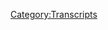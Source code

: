 {{Transcript
    | title         = [[362: There Is No Mermaid]]
    | caption       = [https://knowledgefight.libsyn.com/knowledge-fight-there-is-no-mermaid Listen to this episode on Libsyn]
    | episodeNumber = [[362: There Is No Mermaid|362]]
    | length        = 01:55:44
}}

{{MessageBox
    | header     = Warning: Bot Generated Content
    | text       = This transcript was automatically generated by transcription software and likely contains many mistakes and misattributions. Please check the audio for definitive quotes, attribution, and context.
    | image      = N3yvass4myg91.webp
    | imagewidth = 50px
    | id         = warning
}}

{{TranscriptBlock
    | name      = Unknown Speaker
    | timestamp = 00:00:00.000
    | text      = ðŸŽµ
}}

{{TranscriptBlock
    | name      = Unknown Speaker
    | timestamp = 00:00:04.000
    | text      = ðŸŽµ Radio Radio Radio Radio radio Radio Radio Radio ðŸŽµ
}}

{{TranscriptBlock
    | name      = Unknown Speaker
    | timestamp = 00:00:08.820
    | text      = ðŸŽµ Radio Radio Radio Radio Radioleden
}}

{{TranscriptBlock
    | name      = Unknown Speaker
    | timestamp = 00:00:10.080
    | text      = ðŸŽµ
}}

{{TranscriptBlock
    | name      = Unknown Speaker
    | timestamp = 00:00:10.560
    | text      = ðŸŽµP referees
}}

{{TranscriptBlock
    | name      = Unknown Speaker
    | timestamp = 00:00:12.400
    | text      = Knowledge Fight
}}

{{TranscriptBlock
    | name      = Unknown Speaker
    | timestamp = 00:00:13.619
    | text      = DAs
}}

{{TranscriptBlock
    | name      = Unknown Speaker
    | timestamp = 00:00:23.320
    | text      = Knowledge Fight
}}

{{TranscriptBlock
    | name      = Unknown Speaker
    | timestamp = 00:00:25.140
    | text      = I'm sick of the impose insideeth their the good guides
}}

{{TranscriptBlock
    | name      = Unknown Speaker
    | timestamp = 00:00:27.440
    | text      = Saying we are the bad guys
}}

{{TranscriptBlock
    | name      = Unknown Speaker
    | timestamp = 00:00:28.940
    | text      = Knowledge Fight
}}

{{TranscriptBlock
    | name      = Unknown Speaker
    | timestamp = 00:00:29.859
    | text      = Dan and George Knowledge Fight.
}}

{{TranscriptBlock
    | name      = Unknown Speaker
    | timestamp = 00:00:32.159
    | text      = Riddler, Riddler, Riddler.
}}

{{TranscriptBlock
    | name      = Unknown Speaker
    | timestamp = 00:00:34.340
    | text      = Ah, need, need money.
}}

{{TranscriptBlock
    | name      = Unknown Speaker
    | timestamp = 00:00:36.420
    | text      = Riddler, Riddler, Riddler.
}}

{{TranscriptBlock
    | name      = Unknown Speaker
    | timestamp = 00:00:39.340
    | text      = Andy and chances, Andy and chances.
}}

{{TranscriptBlock
    | name      = Unknown Speaker
    | timestamp = 00:00:42.159
    | text      = Stop it, Andy and chances, Andy and chances.
}}

{{TranscriptBlock
    | name      = Unknown Speaker
    | timestamp = 00:00:44.659
    | text      = Andy, Andy, it's time to pray.
}}

{{TranscriptBlock
    | name      = Unknown Speaker
    | timestamp = 00:00:47.100
    | text      = Andy and chances, you're on the air.
}}

{{TranscriptBlock
    | name      = Unknown Speaker
    | timestamp = 00:00:48.520
    | text      = Thanks for holding.
}}

{{TranscriptBlock
    | name      = Unknown Speaker
    | timestamp = 00:00:49.359
    | text      = Hello, Alex, I'm a fish fin caller.
}}

{{TranscriptBlock
    | name      = Unknown Speaker
    | timestamp = 00:00:50.899
    | text      = I'm a huge fan.
}}

{{TranscriptBlock
    | name      = Unknown Speaker
    | timestamp = 00:00:51.759
    | text      = I love your work.
}}

{{TranscriptBlock
    | name      = Unknown Speaker
    | timestamp = 00:00:52.939
    | text      = Knowledge Fight.
}}

{{TranscriptBlock
    | name      = Unknown Speaker
    | timestamp = 00:00:53.939
    | text      = knowledgefight.com.
}}

{{TranscriptBlock
    | name      = Unknown Speaker
    | timestamp = 00:00:57.020
    | text      = I love you.
}}

{{TranscriptBlock
    | name      = Unknown Speaker
    | timestamp = 00:00:59.140
    | text      = Hey, everybody, welcome back to Knowledge Fight.
}}

{{TranscriptBlock
    | name      = Unknown Speaker
    | timestamp = 00:01:01.100
    | text      = I'm Dan.
}}

{{TranscriptBlock
    | name      = Unknown Speaker
    | timestamp = 00:01:01.600
    | text      = I'm Jordan.
}}

{{TranscriptBlock
    | name      = Unknown Speaker
    | timestamp = 00:01:02.100
    | text      = We're a couple dudes, like to sit around,
}}

{{TranscriptBlock
    | name      = Unknown Speaker
    | timestamp = 00:01:03.439
    | text      = drink novelty beverages, and talk
}}

{{TranscriptBlock
    | name      = Unknown Speaker
    | timestamp = 00:01:04.859
    | text      = a little bit about Alex Jones.
}}

{{TranscriptBlock
    | name      = Unknown Speaker
    | timestamp = 00:01:06.299
    | text      = Indeed, we are, Dan.
}}

{{TranscriptBlock
    | name      = Unknown Speaker
    | timestamp = 00:01:08.180
    | text      = Jordan.
}}

{{TranscriptBlock
    | name      = Unknown Speaker
    | timestamp = 00:01:08.680
    | text      = Dan.
}}

{{TranscriptBlock
    | name      = Unknown Speaker
    | timestamp = 00:01:09.180
    | text      = Jordan.
}}

{{TranscriptBlock
    | name      = Unknown Speaker
    | timestamp = 00:01:09.939
    | text      = What was the last Halloween costume you wore unironically
}}

{{TranscriptBlock
    | name      = Unknown Speaker
    | timestamp = 00:01:13.859
    | text      = with just pure, I mean, just like pure joy, you know,
}}

{{TranscriptBlock
    | name      = Unknown Speaker
    | timestamp = 00:01:16.859
    | text      = not like an adult Halloween party where you've
}}

{{TranscriptBlock
    | name      = Unknown Speaker
    | timestamp = 00:01:19.659
    | text      = got like the note.
}}

{{TranscriptBlock
    | name      = Unknown Speaker
    | timestamp = 00:01:20.579
    | text      = It's like, I'm just going as the regular guy, you know,
}}

{{TranscriptBlock
    | name      = Unknown Speaker
    | timestamp = 00:01:22.819
    | text      = like that kind of thing.
}}

{{TranscriptBlock
    | name      = Unknown Speaker
    | timestamp = 00:01:23.739
    | text      = I'm talking like, you know, I dressed up as a Ninja Turtle
}}

{{TranscriptBlock
    | name      = Unknown Speaker
    | timestamp = 00:01:27.000
    | text      = and I fucking loved it.
}}

{{TranscriptBlock
    | name      = Unknown Speaker
    | timestamp = 00:01:28.540
    | text      = You know what I'm saying?
}}

{{TranscriptBlock
    | name      = Unknown Speaker
    | timestamp = 00:01:29.540
    | text      = That kind of shit.
}}

{{TranscriptBlock
    | name      = Unknown Speaker
    | timestamp = 00:01:30.340
    | text      = I've probably talked about this in the past,
}}

{{TranscriptBlock
    | name      = Unknown Speaker
    | timestamp = 00:01:32.260
    | text      = but I have a problem with over-committing
}}

{{TranscriptBlock
    | name      = Unknown Speaker
    | timestamp = 00:01:34.340
    | text      = to things like that.
}}

{{TranscriptBlock
    | name      = Unknown Speaker
    | timestamp = 00:01:35.459
    | text      = Like Halloween costumes have always been a problem for me
}}

{{TranscriptBlock
    | name      = Unknown Speaker
    | timestamp = 00:01:37.719
    | text      = because I'll just go too far with it.
}}

{{TranscriptBlock
    | name      = Unknown Speaker
    | timestamp = 00:01:39.980
    | text      = The big time, there was sort of like the breaking point for me,
}}

{{TranscriptBlock
    | name      = Unknown Speaker
    | timestamp = 00:01:43.659
    | text      = was I went as a monk one year, and I shaved a circle
}}

{{TranscriptBlock
    | name      = Unknown Speaker
    | timestamp = 00:01:47.739
    | text      = on the top of my head, like I had my hair around the sides.
}}

{{TranscriptBlock
    | name      = Unknown Speaker
    | timestamp = 00:01:50.459
    | text      = Right, right, right, right.
}}

{{TranscriptBlock
    | name      = Unknown Speaker
    | timestamp = 00:01:51.500
    | text      = You were a Friar Tuck, yeah.
}}

{{TranscriptBlock
    | name      = Unknown Speaker
    | timestamp = 00:01:52.780
    | text      = Yeah, yeah, basically.
}}

{{TranscriptBlock
    | name      = Unknown Speaker
    | timestamp = 00:01:53.900
    | text      = And I went around with a jug of Carlo Rossi at parties.
}}

{{TranscriptBlock
    | name      = Unknown Speaker
    | timestamp = 00:01:57.980
    | text      = And made people take drinks when they
}}

{{TranscriptBlock
    | name      = Unknown Speaker
    | timestamp = 00:02:00.060
    | text      = did things that were against the social order.
}}

{{TranscriptBlock
    | name      = Unknown Speaker
    | timestamp = 00:02:02.219
    | text      = Right, OK.
}}

{{TranscriptBlock
    | name      = Unknown Speaker
    | timestamp = 00:02:03.859
    | text      = I blessed people who were behaving well.
}}

{{TranscriptBlock
    | name      = Unknown Speaker
    | timestamp = 00:02:06.140
    | text      = Naturally.
}}

{{TranscriptBlock
    | name      = Unknown Speaker
    | timestamp = 00:02:06.620
    | text      = I really got into the character.
}}

{{TranscriptBlock
    | name      = Unknown Speaker
    | timestamp = 00:02:08.020
    | text      = You went a little too far, yeah.
}}

{{TranscriptBlock
    | name      = Unknown Speaker
    | timestamp = 00:02:09.699
    | text      = I got super drunk.
}}

{{TranscriptBlock
    | name      = Unknown Speaker
    | timestamp = 00:02:11.419
    | text      = And the next morning, I woke up with a terrible hangover.
}}

{{TranscriptBlock
    | name      = Unknown Speaker
    | timestamp = 00:02:14.180
    | text      = I walked into the bathroom, and I'm like, oh my god, my head.
}}

{{TranscriptBlock
    | name      = Unknown Speaker
    | timestamp = 00:02:19.219
    | text      = It was a mess.
}}

{{TranscriptBlock
    | name      = Unknown Speaker
    | timestamp = 00:02:20.460
    | text      = I had to walk to the store to get Gatorade,
}}

{{TranscriptBlock
    | name      = Unknown Speaker
    | timestamp = 00:02:22.419
    | text      = and I had to grab a hat.
}}

{{TranscriptBlock
    | name      = Unknown Speaker
    | timestamp = 00:02:23.419
    | text      = And that next morning, with nothing, just him walking
}}

{{TranscriptBlock
    | name      = Unknown Speaker
    | timestamp = 00:02:27.379
    | text      = and being like, happy Halloween.
}}

{{TranscriptBlock
    | name      = Unknown Speaker
    | timestamp = 00:02:28.580
    | text      = Yeah, you know what's up.
}}

{{TranscriptBlock
    | name      = Unknown Speaker
    | timestamp = 00:02:30.580
    | text      = You know what happened.
}}

{{TranscriptBlock
    | name      = Unknown Speaker
    | timestamp = 00:02:32.020
    | text      = This is the Halloween walk of shame.
}}

{{TranscriptBlock
    | name      = Unknown Speaker
    | timestamp = 00:02:33.860
    | text      = Yeah, but that was when I was probably, I don't know,
}}

{{TranscriptBlock
    | name      = Unknown Speaker
    | timestamp = 00:02:36.300
    | text      = like early 20s.
}}

{{TranscriptBlock
    | name      = Unknown Speaker
    | timestamp = 00:02:38.539
    | text      = I don't really get into that too much.
}}

{{TranscriptBlock
    | name      = Unknown Speaker
    | timestamp = 00:02:41.939
    | text      = I don't really care for the Halloween.
}}

{{TranscriptBlock
    | name      = Unknown Speaker
    | timestamp = 00:02:44.500
    | text      = Not really a Halloween guy?
}}

{{TranscriptBlock
    | name      = Unknown Speaker
    | timestamp = 00:02:45.780
    | text      = Not really.
}}

{{TranscriptBlock
    | name      = Unknown Speaker
    | timestamp = 00:02:46.460
    | text      = Any good ones when you were a kid?
}}

{{TranscriptBlock
    | name      = Unknown Speaker
    | timestamp = 00:02:47.539
    | text      = You trick or treated, right?
}}

{{TranscriptBlock
    | name      = Unknown Speaker
    | timestamp = 00:02:48.740
    | text      = We were super poor.
}}

{{TranscriptBlock
    | name      = Unknown Speaker
    | timestamp = 00:02:49.699
    | text      = Like growing up, my parents insisted
}}

{{TranscriptBlock
    | name      = Unknown Speaker
    | timestamp = 00:02:51.259
    | text      = we have to make our own costumes,
}}

{{TranscriptBlock
    | name      = Unknown Speaker
    | timestamp = 00:02:52.740
    | text      = and we weren't very crafty.
}}

{{TranscriptBlock
    | name      = Unknown Speaker
    | timestamp = 00:02:54.139
    | text      = So like, no, there was nothing good.
}}

{{TranscriptBlock
    | name      = Unknown Speaker
    | timestamp = 00:02:57.180
    | text      = That was like the only time I got to eat candy
}}

{{TranscriptBlock
    | name      = Unknown Speaker
    | timestamp = 00:02:59.419
    | text      = in my entire childhood.
}}

{{TranscriptBlock
    | name      = Unknown Speaker
    | timestamp = 00:03:00.340
    | text      = Oh yeah, that's good.
}}

{{TranscriptBlock
    | name      = Unknown Speaker
    | timestamp = 00:03:01.580
    | text      = That's whenever we wandered around Halloween
}}

{{TranscriptBlock
    | name      = Unknown Speaker
    | timestamp = 00:03:03.580
    | text      = and trick or treated.
}}

{{TranscriptBlock
    | name      = Unknown Speaker
    | timestamp = 00:03:04.740
    | text      = The candy is good, but it's just a sheet that you're wearing.
}}

{{TranscriptBlock
    | name      = Unknown Speaker
    | timestamp = 00:03:07.620
    | text      = Right, right.
}}

{{TranscriptBlock
    | name      = Unknown Speaker
    | timestamp = 00:03:08.620
    | text      = It's all slight variations on what
}}

{{TranscriptBlock
    | name      = Unknown Speaker
    | timestamp = 00:03:10.460
    | text      = can you do with cardboard.
}}

{{TranscriptBlock
    | name      = Unknown Speaker
    | timestamp = 00:03:11.620
    | text      = Yeah, yeah, yeah.
}}

{{TranscriptBlock
    | name      = Unknown Speaker
    | timestamp = 00:03:12.300
    | text      = And it turns out we couldn't do that much.
}}

{{TranscriptBlock
    | name      = Unknown Speaker
    | timestamp = 00:03:13.740
    | text      = Couldn't do that much.
}}

{{TranscriptBlock
    | name      = Unknown Speaker
    | timestamp = 00:03:14.539
    | text      = No, so the memories aren't good, except the candy.
}}

{{TranscriptBlock
    | name      = Unknown Speaker
    | timestamp = 00:03:17.539
    | text      = Yeah.
}}

{{TranscriptBlock
    | name      = Unknown Speaker
    | timestamp = 00:03:18.020
    | text      = Candy was good.
}}

{{TranscriptBlock
    | name      = Unknown Speaker
    | timestamp = 00:03:18.740
    | text      = The candy's the good stuff.
}}

{{TranscriptBlock
    | name      = Unknown Speaker
    | timestamp = 00:03:19.860
    | text      = Except those taffies that just come
}}

{{TranscriptBlock
    | name      = Unknown Speaker
    | timestamp = 00:03:22.460
    | text      = in like brown and orange wrappers.
}}

{{TranscriptBlock
    | name      = Unknown Speaker
    | timestamp = 00:03:25.300
    | text      = Oh, yeah, yeah, yeah.
}}

{{TranscriptBlock
    | name      = Unknown Speaker
    | timestamp = 00:03:26.259
    | text      = Those ones that are mysterious, unlabeled.
}}

{{TranscriptBlock
    | name      = Unknown Speaker
    | timestamp = 00:03:28.259
    | text      = Yeah, yeah, yeah.
}}

{{TranscriptBlock
    | name      = Unknown Speaker
    | timestamp = 00:03:28.939
    | text      = They're like Tootsie Rolls, but you know they're not.
}}

{{TranscriptBlock
    | name      = Unknown Speaker
    | timestamp = 00:03:30.939
    | text      = Piles of garbage.
}}

{{TranscriptBlock
    | name      = Unknown Speaker
    | timestamp = 00:03:31.900
    | text      = Yeah.
}}

{{TranscriptBlock
    | name      = Unknown Speaker
    | timestamp = 00:03:32.860
    | text      = And yeah, there's a lot.
}}

{{TranscriptBlock
    | name      = Unknown Speaker
    | timestamp = 00:03:34.020
    | text      = And candy corn sucks.
}}

{{TranscriptBlock
    | name      = Unknown Speaker
    | timestamp = 00:03:35.180
    | text      = I don't know why there's like this new effort
}}

{{TranscriptBlock
    | name      = Unknown Speaker
    | timestamp = 00:03:37.379
    | text      = to rehab the image of candy corn going on.
}}

{{TranscriptBlock
    | name      = Unknown Speaker
    | timestamp = 00:03:39.620
    | text      = People are rehabbing candy corn?
}}

{{TranscriptBlock
    | name      = Unknown Speaker
    | timestamp = 00:03:41.060
    | text      = I feel like this year.
}}

{{TranscriptBlock
    | name      = Unknown Speaker
    | timestamp = 00:03:41.979
    | text      = Lewis Black is rolling over in his grave right now, dude.
}}

{{TranscriptBlock
    | name      = Unknown Speaker
    | timestamp = 00:03:45.300
    | text      = Is he dead?
}}

{{TranscriptBlock
    | name      = Unknown Speaker
    | timestamp = 00:03:45.860
    | text      = No, he's not dead.
}}

{{TranscriptBlock
    | name      = Unknown Speaker
    | timestamp = 00:03:47.259
    | text      = I feel like there's an effort that I'm seeing online
}}

{{TranscriptBlock
    | name      = Unknown Speaker
    | timestamp = 00:03:50.819
    | text      = this year more than past years to be like, fuck you,
}}

{{TranscriptBlock
    | name      = Unknown Speaker
    | timestamp = 00:03:54.340
    | text      = I like candy corn.
}}

{{TranscriptBlock
    | name      = Unknown Speaker
    | timestamp = 00:03:55.460
    | text      = Really?
}}

{{TranscriptBlock
    | name      = Unknown Speaker
    | timestamp = 00:03:56.259
    | text      = I like candy corn.
}}

{{TranscriptBlock
    | name      = Unknown Speaker
    | timestamp = 00:03:57.259
    | text      = Stop making me feel bad for it.
}}

{{TranscriptBlock
    | name      = Unknown Speaker
    | timestamp = 00:03:58.740
    | text      = Man, this era of polarization has gone too far.
}}

{{TranscriptBlock
    | name      = Unknown Speaker
    | timestamp = 00:04:03.060
    | text      = I don't like the idea of like, hey, if you like candy corn,
}}

{{TranscriptBlock
    | name      = Unknown Speaker
    | timestamp = 00:04:06.340
    | text      = God bless you, but I don't feel like we
}}

{{TranscriptBlock
    | name      = Unknown Speaker
    | timestamp = 00:04:07.939
    | text      = need to feel bad for not liking it
}}

{{TranscriptBlock
    | name      = Unknown Speaker
    | timestamp = 00:04:09.699
    | text      = and declaring the objective fact that it stinks.
}}

{{TranscriptBlock
    | name      = Unknown Speaker
    | timestamp = 00:04:13.340
    | text      = It's awful.
}}

{{TranscriptBlock
    | name      = Unknown Speaker
    | timestamp = 00:04:15.139
    | text      = So that's my position.
}}

{{TranscriptBlock
    | name      = Unknown Speaker
    | timestamp = 00:04:16.259
    | text      = I thought that was one thing.
}}

{{TranscriptBlock
    | name      = Unknown Speaker
    | timestamp = 00:04:17.420
    | text      = That was the last thing the American people could
}}

{{TranscriptBlock
    | name      = Unknown Speaker
    | timestamp = 00:04:19.459
    | text      = really all agree on.
}}

{{TranscriptBlock
    | name      = Unknown Speaker
    | timestamp = 00:04:20.779
    | text      = Yeah, yeah, yeah.
}}

{{TranscriptBlock
    | name      = Unknown Speaker
    | timestamp = 00:04:21.699
    | text      = No.
}}

{{TranscriptBlock
    | name      = Unknown Speaker
    | timestamp = 00:04:21.980
    | text      = Guess not.
}}

{{TranscriptBlock
    | name      = Unknown Speaker
    | timestamp = 00:04:22.579
    | text      = No.
}}

{{TranscriptBlock
    | name      = Unknown Speaker
    | timestamp = 00:04:23.579
    | text      = There's two Americas, candy corn and non-candy corn.
}}

{{TranscriptBlock
    | name      = Unknown Speaker
    | timestamp = 00:04:26.860
    | text      = We're eating candy corn to own the libs these days.
}}

{{TranscriptBlock
    | name      = Unknown Speaker
    | timestamp = 00:04:29.500
    | text      = I do appreciate, though, that it hasn't yet
}}

{{TranscriptBlock
    | name      = Unknown Speaker
    | timestamp = 00:04:31.860
    | text      = extended to attempting to mainstream the pumpkin, candy
}}

{{TranscriptBlock
    | name      = Unknown Speaker
    | timestamp = 00:04:35.939
    | text      = corn pumpkin.
}}

{{TranscriptBlock
    | name      = Unknown Speaker
    | timestamp = 00:04:36.660
    | text      = Yeah, no, that's never happened.
}}

{{TranscriptBlock
    | name      = Unknown Speaker
    | timestamp = 00:04:38.060
    | text      = It's too thick.
}}

{{TranscriptBlock
    | name      = Unknown Speaker
    | timestamp = 00:04:38.620
    | text      = No, no, no, that's not going to happen.
}}

{{TranscriptBlock
    | name      = Unknown Speaker
    | timestamp = 00:04:40.899
    | text      = You can accept candy corn in a tiny little thing,
}}

{{TranscriptBlock
    | name      = Unknown Speaker
    | timestamp = 00:04:43.259
    | text      = but not that big bulbous pumpkin.
}}

{{TranscriptBlock
    | name      = Unknown Speaker
    | timestamp = 00:04:47.220
    | text      = Anyway, I don't know too much about dressing up
}}

{{TranscriptBlock
    | name      = Unknown Speaker
    | timestamp = 00:04:50.100
    | text      = for Halloween anymore, but I do know a lot about Alex Jones.
}}

{{TranscriptBlock
    | name      = Unknown Speaker
    | timestamp = 00:04:52.779
    | text      = And I don't know anything about either, Dan.
}}

{{TranscriptBlock
    | name      = Unknown Speaker
    | timestamp = 00:04:54.660
    | text      = That is correct.
}}

{{TranscriptBlock
    | name      = Unknown Speaker
    | timestamp = 00:04:55.660
    | text      = And today is actually a spooky Halloween episode.
}}

{{TranscriptBlock
    | name      = Unknown Speaker
    | timestamp = 00:04:59.740
    | text      = That's not a fair way to.
}}

{{TranscriptBlock
    | name      = Unknown Speaker
    | timestamp = 00:05:00.860
    | text      = I think all of our episodes are spooky, Dan.
}}

{{TranscriptBlock
    | name      = Unknown Speaker
    | timestamp = 00:05:03.259
    | text      = I encountered a thing earlier this week
}}

{{TranscriptBlock
    | name      = Unknown Speaker
    | timestamp = 00:05:06.620
    | text      = where I just felt like I was kind of not interested in,
}}

{{TranscriptBlock
    | name      = Unknown Speaker
    | timestamp = 00:05:09.339
    | text      = like, I needed to take a break from Alex Jones.
}}

{{TranscriptBlock
    | name      = Unknown Speaker
    | timestamp = 00:05:12.139
    | text      = And so I was thinking about, like, well, we just
}}

{{TranscriptBlock
    | name      = Unknown Speaker
    | timestamp = 00:05:14.420
    | text      = embarked on this coast to coast AM thing.
}}

{{TranscriptBlock
    | name      = Unknown Speaker
    | timestamp = 00:05:16.939
    | text      = Yeah.
}}

{{TranscriptBlock
    | name      = Unknown Speaker
    | timestamp = 00:05:17.339
    | text      = Like, they know, they do a lot of shit
}}

{{TranscriptBlock
    | name      = Unknown Speaker
    | timestamp = 00:05:19.100
    | text      = about wacky, crazy, paranormal topics.
}}

{{TranscriptBlock
    | name      = Unknown Speaker
    | timestamp = 00:05:23.100
    | text      = But then I was like, OK, for every year around Halloween,
}}

{{TranscriptBlock
    | name      = Unknown Speaker
    | timestamp = 00:05:25.459
    | text      = they do ghost to ghost.
}}

{{TranscriptBlock
    | name      = Unknown Speaker
    | timestamp = 00:05:26.779
    | text      = Well, OK.
}}

{{TranscriptBlock
    | name      = Unknown Speaker
    | timestamp = 00:05:27.980
    | text      = Coast to coast, ghost to ghost.
}}

{{TranscriptBlock
    | name      = Unknown Speaker
    | timestamp = 00:05:29.139
    | text      = It's right there.
}}

{{TranscriptBlock
    | name      = Unknown Speaker
    | timestamp = 00:05:30.420
    | text      = I don't blame them for that.
}}

{{TranscriptBlock
    | name      = Unknown Speaker
    | timestamp = 00:05:31.660
    | text      = It's too close.
}}

{{TranscriptBlock
    | name      = Unknown Speaker
    | timestamp = 00:05:32.699
    | text      = Right, but a lot of that is just taking
}}

{{TranscriptBlock
    | name      = Unknown Speaker
    | timestamp = 00:05:34.939
    | text      = calls from people who have ghosts in their homes and stuff.
}}

{{TranscriptBlock
    | name      = Unknown Speaker
    | timestamp = 00:05:38.100
    | text      = And I don't really want to make fun of that.
}}

{{TranscriptBlock
    | name      = Unknown Speaker
    | timestamp = 00:05:39.899
    | text      = Because as much as we can focus on George and Ori
}}

{{TranscriptBlock
    | name      = Unknown Speaker
    | timestamp = 00:05:43.300
    | text      = and some of this toxic platforming that he does,
}}

{{TranscriptBlock
    | name      = Unknown Speaker
    | timestamp = 00:05:47.180
    | text      = I don't want to spend a ton of time just being like,
}}

{{TranscriptBlock
    | name      = Unknown Speaker
    | timestamp = 00:05:49.259
    | text      = look at these dumb callers.
}}

{{TranscriptBlock
    | name      = Unknown Speaker
    | timestamp = 00:05:50.699
    | text      = That seems cruel.
}}

{{TranscriptBlock
    | name      = Unknown Speaker
    | timestamp = 00:05:52.180
    | text      = Like, there is a line of, like, what I think
}}

{{TranscriptBlock
    | name      = Unknown Speaker
    | timestamp = 00:05:55.060
    | text      = is probably acceptable for us.
}}

{{TranscriptBlock
    | name      = Unknown Speaker
    | timestamp = 00:05:57.500
    | text      = And that would feel gross.
}}

{{TranscriptBlock
    | name      = Unknown Speaker
    | timestamp = 00:05:58.899
    | text      = If we were doing Loveline and just talking shit
}}

{{TranscriptBlock
    | name      = Unknown Speaker
    | timestamp = 00:06:01.379
    | text      = about the callers over fucking the other guys talking,
}}

{{TranscriptBlock
    | name      = Unknown Speaker
    | timestamp = 00:06:04.459
    | text      = then yeah, we're kind of the assholes.
}}

{{TranscriptBlock
    | name      = Unknown Speaker
    | timestamp = 00:06:05.819
    | text      = Critiquing Adam Carolla's politics and some of the stuff
}}

{{TranscriptBlock
    | name      = Unknown Speaker
    | timestamp = 00:06:08.779
    | text      = he stands for, possible, maybe not something I'm going to do,
}}

{{TranscriptBlock
    | name      = Unknown Speaker
    | timestamp = 00:06:13.060
    | text      = but possible.
}}

{{TranscriptBlock
    | name      = Unknown Speaker
    | timestamp = 00:06:13.980
    | text      = But yeah, like, look at this dumb ass caller.
}}

{{TranscriptBlock
    | name      = Unknown Speaker
    | timestamp = 00:06:15.980
    | text      = What an asshole, you're the asshole there.
}}

{{TranscriptBlock
    | name      = Unknown Speaker
    | timestamp = 00:06:17.819
    | text      = You didn't have to search out a caller.
}}

{{TranscriptBlock
    | name      = Unknown Speaker
    | timestamp = 00:06:20.100
    | text      = Yeah, so Coast to Coast to Ghost to Ghost seemed like, nah,
}}

{{TranscriptBlock
    | name      = Unknown Speaker
    | timestamp = 00:06:23.579
    | text      = that's a non-starter.
}}

{{TranscriptBlock
    | name      = Unknown Speaker
    | timestamp = 00:06:25.180
    | text      = But luckily, Space Ghost Coast to Coast.
}}

{{TranscriptBlock
    | name      = Unknown Speaker
    | timestamp = 00:06:27.019
    | text      = We could do that.
}}

{{TranscriptBlock
    | name      = Unknown Speaker
    | timestamp = 00:06:29.100
    | text      = But I found something.
}}

{{TranscriptBlock
    | name      = Unknown Speaker
    | timestamp = 00:06:30.220
    | text      = I found an option to go into.
}}

{{TranscriptBlock
    | name      = Unknown Speaker
    | timestamp = 00:06:32.899
    | text      = I'm pretty excited about it.
}}

{{TranscriptBlock
    | name      = Unknown Speaker
    | timestamp = 00:06:34.100
    | text      = And here is an out of context drop from that.
}}

{{TranscriptBlock
    | name      = Unknown Speaker
    | timestamp = 00:06:36.379
    | text      = In the case of the Merman, there's
}}

{{TranscriptBlock
    | name      = Unknown Speaker
    | timestamp = 00:06:39.379
    | text      = a lot of people who are misunderstanding it.
}}

{{TranscriptBlock
    | name      = Unknown Speaker
    | timestamp = 00:06:42.139
    | text      = Oh, in the case of the Merman.
}}

{{TranscriptBlock
    | name      = Unknown Speaker
    | timestamp = 00:06:45.100
    | text      = Yes.
}}

{{TranscriptBlock
    | name      = Unknown Speaker
    | timestamp = 00:06:46.620
    | text      = Encyclopedia Brown, on the case of the Merman.
}}

{{TranscriptBlock
    | name      = Unknown Speaker
    | timestamp = 00:06:49.740
    | text      = I found something to go over that might have
}}

{{TranscriptBlock
    | name      = Unknown Speaker
    | timestamp = 00:06:52.939
    | text      = something to do with the Merman.
}}

{{TranscriptBlock
    | name      = Unknown Speaker
    | timestamp = 00:06:54.459
    | text      = But it actually does not.
}}

{{TranscriptBlock
    | name      = Unknown Speaker
    | timestamp = 00:06:56.740
    | text      = How could it not?
}}

{{TranscriptBlock
    | name      = Unknown Speaker
    | timestamp = 00:06:57.980
    | text      = What are you talking about?
}}

{{TranscriptBlock
    | name      = Unknown Speaker
    | timestamp = 00:06:59.540
    | text      = Merman will not factor heavily into this conversation.
}}

{{TranscriptBlock
    | name      = Unknown Speaker
    | timestamp = 00:07:02.660
    | text      = But before we get down to business
}}

{{TranscriptBlock
    | name      = Unknown Speaker
    | timestamp = 00:07:04.500
    | text      = and talk about what we are here to talk about today, Jordan,
}}

{{TranscriptBlock
    | name      = Unknown Speaker
    | timestamp = 00:07:06.459
    | text      = we've got to give a shout out to some people who have signed up
}}

{{TranscriptBlock
    | name      = Unknown Speaker
    | timestamp = 00:07:08.379
    | text      = and are supporting the show.
}}

{{TranscriptBlock
    | name      = Unknown Speaker
    | timestamp = 00:07:09.259
    | text      = Love them.
}}

{{TranscriptBlock
    | name      = Unknown Speaker
    | timestamp = 00:07:09.740
    | text      = So first of all, Alex, thank you so much.
}}

{{TranscriptBlock
    | name      = Unknown Speaker
    | timestamp = 00:07:11.939
    | text      = You are now a policy wonk.
}}

{{TranscriptBlock
    | name      = Unknown Speaker
    | timestamp = 00:07:13.300
    | text      = I'm a policy wonk.
}}

{{TranscriptBlock
    | name      = Unknown Speaker
    | timestamp = 00:07:14.420
    | text      = Thank you, Alex.
}}

{{TranscriptBlock
    | name      = Unknown Speaker
    | timestamp = 00:07:15.339
    | text      = Next, Chris, thank you so much.
}}

{{TranscriptBlock
    | name      = Unknown Speaker
    | timestamp = 00:07:17.300
    | text      = You are now a policy wonk.
}}

{{TranscriptBlock
    | name      = Unknown Speaker
    | timestamp = 00:07:18.540
    | text      = I'm a policy wonk.
}}

{{TranscriptBlock
    | name      = Unknown Speaker
    | timestamp = 00:07:19.620
    | text      = Join in the conspiracy.
}}

{{TranscriptBlock
    | name      = Unknown Speaker
    | timestamp = 00:07:21.259
    | text      = Next, Chris, thank you so much.
}}

{{TranscriptBlock
    | name      = Unknown Speaker
    | timestamp = 00:07:23.379
    | text      = You are now a policy wonk.
}}

{{TranscriptBlock
    | name      = Unknown Speaker
    | timestamp = 00:07:24.500
    | text      = I'm a policy wonk.
}}

{{TranscriptBlock
    | name      = Unknown Speaker
    | timestamp = 00:07:24.980
    | text      = Ah.
}}

{{TranscriptBlock
    | name      = Unknown Speaker
    | timestamp = 00:07:25.500
    | text      = It's growing.
}}

{{TranscriptBlock
    | name      = Unknown Speaker
    | timestamp = 00:07:26.819
    | text      = It's growing on this Halloween.
}}

{{TranscriptBlock
    | name      = Unknown Speaker
    | timestamp = 00:07:28.699
    | text      = Next, Bodhi, thank you so much.
}}

{{TranscriptBlock
    | name      = Unknown Speaker
    | timestamp = 00:07:30.420
    | text      = You are now a policy wonk.
}}

{{TranscriptBlock
    | name      = Unknown Speaker
    | timestamp = 00:07:31.500
    | text      = I'm a policy wonk.
}}

{{TranscriptBlock
    | name      = Unknown Speaker
    | timestamp = 00:07:33.459
    | text      = Hell yeah, Bodhi.
}}

{{TranscriptBlock
    | name      = Unknown Speaker
    | timestamp = 00:07:34.420
    | text      = Next, Clownshoos.
}}

{{TranscriptBlock
    | name      = Unknown Speaker
    | timestamp = 00:07:36.019
    | text      = Thank you so much.
}}

{{TranscriptBlock
    | name      = Unknown Speaker
    | timestamp = 00:07:36.779
    | text      = You are now a policy wonk.
}}

{{TranscriptBlock
    | name      = Unknown Speaker
    | timestamp = 00:07:38.100
    | text      = I'm a policy wonk.
}}

{{TranscriptBlock
    | name      = Unknown Speaker
    | timestamp = 00:07:39.180
    | text      = Thank you, Clownshoos.
}}

{{TranscriptBlock
    | name      = Unknown Speaker
    | timestamp = 00:07:39.980
    | text      = Thank you, Clownshoos.
}}

{{TranscriptBlock
    | name      = Unknown Speaker
    | timestamp = 00:07:41.139
    | text      = And finally, I'd like to say thank you to a couple of people
}}

{{TranscriptBlock
    | name      = Unknown Speaker
    | timestamp = 00:07:42.980
    | text      = signed up on an elevated level. We appreciate that very much. So Cedric, thank you so much.
}}

{{TranscriptBlock
    | name      = Unknown Speaker
    | timestamp = 00:07:47.939
    | text      = And James, thank you so much. You are both wonderful technocrats. I'm a policy wonk.
}}

{{TranscriptBlock
    | name      = Unknown Speaker
    | timestamp = 00:07:52.980
    | text      = Crikey mate. That's fantastic. Have yourself a brew. How's your 401k doing, bro? We got to go
}}

{{TranscriptBlock
    | name      = Unknown Speaker
    | timestamp = 00:07:58.180
    | text      = full tilt boogie on this Watson. All right, let's just get down to business. We ain't making that
}}

{{TranscriptBlock
    | name      = Unknown Speaker
    | timestamp = 00:08:02.259
    | text      = money off that heroin. Why are you pimped so good? My neck is freakishly large. I declare
}}

{{TranscriptBlock
    | name      = Unknown Speaker
    | timestamp = 00:08:08.420
    | text      = info war on you. Thank you so much. Cedric and James. Thank you very much. If you're out there
}}

{{TranscriptBlock
    | name      = Unknown Speaker
    | timestamp = 00:08:13.860
    | text      = listening, you're thinking, Hey, I'd like, uh, I like this show. I like what these gents do. I'd
}}

{{TranscriptBlock
    | name      = Unknown Speaker
    | timestamp = 00:08:17.379
    | text      = like to support them. Uh, you can do that by going to our website, clicking the button that says, uh,
}}

{{TranscriptBlock
    | name      = Unknown Speaker
    | timestamp = 00:08:22.339
    | text      = uh, sports show that's on knowledge, fight.com. What's going on. My head is real foggy today.
}}

{{TranscriptBlock
    | name      = Unknown Speaker
    | timestamp = 00:08:29.459
    | text      = I don't know what it is. I'm in a haze. We're about to talk about Merman. I can confirm to
}}

{{TranscriptBlock
    | name      = Unknown Speaker
    | timestamp = 00:08:34.740
    | text      = you that we're not talking about Merman. Um, but a couple of things real quick before we get going.
}}

{{TranscriptBlock
    | name      = Unknown Speaker
    | timestamp = 00:08:39.379
    | text      = I apologize. Uh, there's been a slight, a little bit of sound issues on our last couple of episodes.
}}

{{TranscriptBlock
    | name      = Unknown Speaker
    | timestamp = 00:08:44.340
    | text      = We are shifting up, uh, some of the recording technique, uh, working in a new workflow and,
}}

{{TranscriptBlock
    | name      = Unknown Speaker
    | timestamp = 00:08:50.019
    | text      = uh, there's some kinks along the way. I apologize. Hopefully this episode sounds up to our regular
}}

{{TranscriptBlock
    | name      = Unknown Speaker
    | timestamp = 00:08:55.700
    | text      = standards. Uh, and we're working on it. Uh, we appreciate your patience and a special shout out
}}

{{TranscriptBlock
    | name      = Unknown Speaker
    | timestamp = 00:09:02.100
    | text      = to, uh, Zach who sent us a, it might be Alex's intelligence source. Oh man. He's double crossing
}}

{{TranscriptBlock
    | name      = Unknown Speaker
    | timestamp = 00:09:08.419
    | text      = Alex, but, uh, sent us a package with a couple of shirts of a band that he found out about called
}}

{{TranscriptBlock
    | name      = Unknown Speaker
    | timestamp = 00:09:13.379
    | text      = the titty baby. Thank you very much. Yeah. Uh, we appreciate it. I have, uh, I'm going to make it
}}

{{TranscriptBlock
    | name      = Unknown Speaker
    | timestamp = 00:09:19.539
    | text      = one of my gym shirts. So people can look at me weird as I'm just getting swole titty, baby titty
}}

{{TranscriptBlock
    | name      = Unknown Speaker
    | timestamp = 00:09:26.019
    | text      = baby on my chest. There are not babies on each titty, unfortunately. No, but I do also have a
}}

{{TranscriptBlock
    | name      = Unknown Speaker
    | timestamp = 00:09:32.580
    | text      = nice sticker, which I've put up here in the studio. So thank you very much, Zach. We appreciate it.
}}

{{TranscriptBlock
    | name      = Unknown Speaker
    | timestamp = 00:09:37.460
    | text      = Yes. So Jordan, today, what we're doing is we are going over an episode of, uh, Kevin Moore's show.
}}

{{TranscriptBlock
    | name      = Unknown Speaker
    | timestamp = 00:09:45.059
    | text      = Okay. So Kevin Moore, for those of you who have not kept up with the entire project Camelot saga
}}

{{TranscriptBlock
    | name      = Unknown Speaker
    | timestamp = 00:09:50.340
    | text      = is a gentleman who believes he can channel intelligences. Yes. Maybe he can maybe aliens,
}}

{{TranscriptBlock
    | name      = Unknown Speaker
    | timestamp = 00:09:56.019
    | text      = maybe other dimensional beings who knows he does not have to do a fake voice. He absolutely doesn't
}}

{{TranscriptBlock
    | name      = Unknown Speaker
    | timestamp = 00:10:01.620
    | text      = have to do a fake voice because they have confidence in him. Yes. Definitely not. Cause he
}}

{{TranscriptBlock
    | name      = Unknown Speaker
    | timestamp = 00:10:05.700
    | text      = has confidence in himself. He also runs a psychic hotline for an exorbitant price. Probably. I'm not
}}

{{TranscriptBlock
    | name      = Unknown Speaker
    | timestamp = 00:10:12.580
    | text      = sure. I think each person has a different rate. Okay. He runs a psychic hotline and he has decided
}}

{{TranscriptBlock
    | name      = Unknown Speaker
    | timestamp = 00:10:17.860
    | text      = that Carrie Cassidy over a project Camelot and Mark Richards are running a scam. Right.
}}

{{TranscriptBlock
    | name      = Unknown Speaker
    | timestamp = 00:10:23.220
    | text      = And so he is in the process of putting out a documentary about how Mark Richards is a murderer
}}

{{TranscriptBlock
    | name      = Unknown Speaker
    | timestamp = 00:10:28.980
    | text      = and he has not hung out with Raptor aliens. Right. And, uh, this is all very delightful.
}}

{{TranscriptBlock
    | name      = Unknown Speaker
    | timestamp = 00:10:33.860
    | text      = Gary Cassidy is furious at him and has decided he's a part of the gay mafia and mortal enemies
}}

{{TranscriptBlock
    | name      = Unknown Speaker
    | timestamp = 00:10:40.100
    | text      = and probably involved with the Illuminati on some level to discredit Mark Richards because he is
}}

{{TranscriptBlock
    | name      = Unknown Speaker
    | timestamp = 00:10:45.620
    | text      = friends with space, uh, Raptors and, uh, they're trying to help humanity against the Illuminati.
}}

{{TranscriptBlock
    | name      = Unknown Speaker
    | timestamp = 00:10:50.659
    | text      = It's all very complicated. Yeah. Anyway, I, I know that we were shifting away from project
}}

{{TranscriptBlock
    | name      = Unknown Speaker
    | timestamp = 00:10:56.259
    | text      = Camelot stuff, uh, but I can't not be intrigued by this mystery that's surrounding it. And one
}}

{{TranscriptBlock
    | name      = Unknown Speaker
    | timestamp = 00:11:03.299
    | text      = of the big things that I find mysterious is why is Kevin Moore doing this? That is a very good
}}

{{TranscriptBlock
    | name      = Unknown Speaker
    | timestamp = 00:11:09.059
    | text      = question. We talked about it. It's supposed to be money. It's gotta be money, but I don't understand
}}

{{TranscriptBlock
    | name      = Unknown Speaker
    | timestamp = 00:11:13.379
    | text      = why he would get any money out of this or how I'm not entirely sure either, but he's positioning
}}

{{TranscriptBlock
    | name      = Unknown Speaker
    | timestamp = 00:11:18.980
    | text      = himself in such a way as to be like a critical voice. Like I am within this paranormal community
}}

{{TranscriptBlock
    | name      = Unknown Speaker
    | timestamp = 00:11:25.460
    | text      = and I'm offended by, uh, these charlatans like Carrie Cassidy and Mark Richards. They make us
}}

{{TranscriptBlock
    | name      = Unknown Speaker
    | timestamp = 00:11:32.019
    | text      = look bad. And that is what the voices that I am channeling right now are telling me and you.
}}

{{TranscriptBlock
    | name      = Unknown Speaker
    | timestamp = 00:11:39.539
    | text      = Right. So I feel like I want to understand a little bit better. Um, this guy who's trying to
}}

{{TranscriptBlock
    | name      = Unknown Speaker
    | timestamp = 00:11:46.899
    | text      = like, can we actually take that as the, his motivation that he wants to be a thorough
}}

{{TranscriptBlock
    | name      = Unknown Speaker
    | timestamp = 00:11:53.700
    | text      = gatekeeper. Who's able to say like, Hey, I'm a trusted voice. I'm going to say, this is cool.
}}

{{TranscriptBlock
    | name      = Unknown Speaker
    | timestamp = 00:11:58.899
    | text      = Gotcha. So I, you know, I, I looked around a little bit. He's going to be a space bouncer
}}

{{TranscriptBlock
    | name      = Unknown Speaker
    | timestamp = 00:12:04.100
    | text      = and you know what, because it's honestly because my algorithms are all completely fucked up,
}}

{{TranscriptBlock
    | name      = Unknown Speaker
    | timestamp = 00:12:08.820
    | text      = uh, with my YouTube. I got suggested a video that he did about time travelers.
}}

{{TranscriptBlock
    | name      = Unknown Speaker
    | timestamp = 00:12:15.460
    | text      = Of course you did. Of course you did. I figured like he did do some stuff about ghosts and like
}}

{{TranscriptBlock
    | name      = Unknown Speaker
    | timestamp = 00:12:20.899
    | text      = channeling dead relatives of course. Just like this kind of feels creepy. Yeah. Yeah. Like
}}

{{TranscriptBlock
    | name      = Unknown Speaker
    | timestamp = 00:12:27.299
    | text      = that's not going to be fun to talk about. It's going to be gross time travelers. Possibly.
}}

{{TranscriptBlock
    | name      = Unknown Speaker
    | timestamp = 00:12:32.980
    | text      = And now are any of these fucking time travelers Merman.
}}

{{TranscriptBlock
    | name      = Unknown Speaker
    | timestamp = 00:12:39.220
    | text      = God damn it. No. All right. Merman will be mentioned, uh, in passing. Okay, good. So
}}

{{TranscriptBlock
    | name      = Unknown Speaker
    | timestamp = 00:12:45.139
    | text      = here's the introduction that Kevin Moore has for this. He's talking to a guy who runs a website,
}}

{{TranscriptBlock
    | name      = Unknown Speaker
    | timestamp = 00:12:51.220
    | text      = or I guess it's a YouTube channel called apex TV. And he is on video and he is just almost
}}

{{TranscriptBlock
    | name      = Unknown Speaker
    | timestamp = 00:12:57.940
    | text      = completely obscured facially on purpose. Yes. Okay. So it's like protectors. Gotcha. Gotcha.
}}

{{TranscriptBlock
    | name      = Unknown Speaker
    | timestamp = 00:13:05.379
    | text      = So here's, uh, uh, Kevin's introduction. Hi guys. And welcome to another edition of the Kevin Moore
}}

{{TranscriptBlock
    | name      = Unknown Speaker
    | timestamp = 00:13:12.740
    | text      = show. Now today's show is quite interesting. Actually. Um, I've got the creator and producer
}}

{{TranscriptBlock
    | name      = Unknown Speaker
    | timestamp = 00:13:19.059
    | text      = of the apex TV channel from YouTube coming on. Uh, this YouTube channel produces, uh,
}}

{{TranscriptBlock
    | name      = Unknown Speaker
    | timestamp = 00:13:25.700
    | text      = interviews that you probably won't find anywhere else. And they've got in the direction of
}}

{{TranscriptBlock
    | name      = Unknown Speaker
    | timestamp = 00:13:30.820
    | text      = interviewing whistleblowers in time travel. So they've been interviewing time travelers
}}

{{TranscriptBlock
    | name      = Unknown Speaker
    | timestamp = 00:13:35.700
    | text      = now they've, they've been known internationally recently because, uh, some of their, uh, interviews
}}

{{TranscriptBlock
    | name      = Unknown Speaker
    | timestamp = 00:13:41.779
    | text      = made it onto news channels throughout the world. And they contacted me, they asked me for an
}}

{{TranscriptBlock
    | name      = Unknown Speaker
    | timestamp = 00:13:48.179
    | text      = interview and I was only just too happy to interview them as well because I do actually
}}

{{TranscriptBlock
    | name      = Unknown Speaker
    | timestamp = 00:13:53.220
    | text      = enjoy what they do. So travel through time on this one. I do appreciate that caveat there.
}}

{{TranscriptBlock
    | name      = Unknown Speaker
    | timestamp = 00:13:59.139
    | text      = You got to make up your own mind on this one. Um, if I'm going to be completely clear with you,
}}

{{TranscriptBlock
    | name      = Unknown Speaker
    | timestamp = 00:14:04.019
    | text      = Jordan, I think this episode is a little bit beneath us. Okay. There's really nothing
}}

{{TranscriptBlock
    | name      = Unknown Speaker
    | timestamp = 00:14:08.419
    | text      = complicated going on. Nothing too in depth. There's no real like lore to sort out or anything.
}}

{{TranscriptBlock
    | name      = Unknown Speaker
    | timestamp = 00:14:13.139
    | text      = Right. Right. Right. The subject at the heart of this episode, Dan, we're dealing with time
}}

{{TranscriptBlock
    | name      = Unknown Speaker
    | timestamp = 00:14:17.620
    | text      = travel. So I believe the answer to that is yet. There is no Laura yet. I have bad news. Oh no.
}}

{{TranscriptBlock
    | name      = Unknown Speaker
    | timestamp = 00:14:24.899
    | text      = So the subject at the heart of this episode is this YouTube channel called apex TV.
}}

{{TranscriptBlock
    | name      = Unknown Speaker
    | timestamp = 00:14:29.220
    | text      = The channels run by an anonymous guy who appears on camera, wearing a hat, big sunglasses and
}}

{{TranscriptBlock
    | name      = Unknown Speaker
    | timestamp = 00:14:34.100
    | text      = headphones with his head, mostly behind a big microphone. They mostly post videos about people
}}

{{TranscriptBlock
    | name      = Unknown Speaker
    | timestamp = 00:14:39.299
    | text      = who claim that they're time travelers. And I want to make one thing super clear right off the bat.
}}

{{TranscriptBlock
    | name      = Unknown Speaker
    | timestamp = 00:14:44.419
    | text      = I'm not mad at anyone for engaging in online immersive fiction. I know a lot of people really
}}

{{TranscriptBlock
    | name      = Unknown Speaker
    | timestamp = 00:14:49.299
    | text      = enjoy the titillation of stuff like that. You know, the clearly fake stories presented as truth.
}}

{{TranscriptBlock
    | name      = Unknown Speaker
    | timestamp = 00:14:54.419
    | text      = And I don't necessarily believe that a lot of people who take in this kind of entertainment
}}

{{TranscriptBlock
    | name      = Unknown Speaker
    | timestamp = 00:14:58.179
    | text      = actually believe the things that they're watching. Right. Just kind of fun. Like, yeah,
}}

{{TranscriptBlock
    | name      = Unknown Speaker
    | timestamp = 00:15:02.980
    | text      = it's not my thing, but I'm not going to spend a lot of my energy judging someone for liking that
}}

{{TranscriptBlock
    | name      = Unknown Speaker
    | timestamp = 00:15:07.620
    | text      = kind of entertainment. And as an extension of that, I'm not going to spend too much of my time
}}

{{TranscriptBlock
    | name      = Unknown Speaker
    | timestamp = 00:15:11.379
    | text      = critiquing the person who creates that kind of entertainment themselves to the extent that this
}}

{{TranscriptBlock
    | name      = Unknown Speaker
    | timestamp = 00:15:16.259
    | text      = is just a YouTube channel that lets people send them videos where they pretend to be time travels
}}

{{TranscriptBlock
    | name      = Unknown Speaker
    | timestamp = 00:15:21.220
    | text      = travelers, which they then post and make money off of. I'm not going to make too big a deal out of
}}

{{TranscriptBlock
    | name      = Unknown Speaker
    | timestamp = 00:15:26.340
    | text      = that. I'm not going to get all like self-righteous about that. Yeah. I'm going to go with this one's
}}

{{TranscriptBlock
    | name      = Unknown Speaker
    | timestamp = 00:15:31.700
    | text      = fun until you tell me that there's some secret racial animus beneath it. I don't know. I don't
}}

{{TranscriptBlock
    | name      = Unknown Speaker
    | timestamp = 00:15:36.580
    | text      = know if that's the case, but there is a difference though, because between that kind of thing and,
}}

{{TranscriptBlock
    | name      = Unknown Speaker
    | timestamp = 00:15:42.179
    | text      = you know, like online immersive fiction and a hoax, I'm not quite sure exactly what the
}}

{{TranscriptBlock
    | name      = Unknown Speaker
    | timestamp = 00:15:47.299
    | text      = difference is, but it's something I want to explore over the course of this episode.
}}

{{TranscriptBlock
    | name      = Unknown Speaker
    | timestamp = 00:15:51.460
    | text      = The only reason I'm even doing this episode at all is because like I said, I needed a break from
}}

{{TranscriptBlock
    | name      = Unknown Speaker
    | timestamp = 00:15:55.539
    | text      = Alex and my YouTube shit is fucked up. And it accidentally revealed this episode here that
}}

{{TranscriptBlock
    | name      = Unknown Speaker
    | timestamp = 00:16:01.779
    | text      = I'm like, Kevin Moore is talking to time travel guys. I got to listen to this. So I did. And here
}}

{{TranscriptBlock
    | name      = Unknown Speaker
    | timestamp = 00:16:07.059
    | text      = we are. Okay. It's completely fucked up. And I kind of want to keep these characters in mind
}}

{{TranscriptBlock
    | name      = Unknown Speaker
    | timestamp = 00:16:11.700
    | text      = because eventually he's got to put out that documentary about Mark Richards. And I feel
}}

{{TranscriptBlock
    | name      = Unknown Speaker
    | timestamp = 00:16:15.460
    | text      = like that will be the, all right. I feel like that will be the, what is it? The third act of our
}}

{{TranscriptBlock
    | name      = Unknown Speaker
    | timestamp = 00:16:21.059
    | text      = project Camelot play where Carrie ends up suing him or something like that. It turns into a real
}}

{{TranscriptBlock
    | name      = Unknown Speaker
    | timestamp = 00:16:26.259
    | text      = circus. I just, my two cents. I don't think he's ever going to actually release the documentary.
}}

{{TranscriptBlock
    | name      = Unknown Speaker
    | timestamp = 00:16:33.059
    | text      = If he's smart, he probably will. Some of those like trailers that he has, it's clear he is
}}

{{TranscriptBlock
    | name      = Unknown Speaker
    | timestamp = 00:16:38.500
    | text      = getting interviews with a lot of people. It'd be a lot of work to not actually put it out,
}}

{{TranscriptBlock
    | name      = Unknown Speaker
    | timestamp = 00:16:43.220
    | text      = but we'll see. Anyway, Apex TV started out with your standard fare of paranormal clickbait videos
}}

{{TranscriptBlock
    | name      = Unknown Speaker
    | timestamp = 00:16:48.659
    | text      = with headlines like 10 haunted dolls caught on tape. Okay. I like it. It wasn't a really
}}

{{TranscriptBlock
    | name      = Unknown Speaker
    | timestamp = 00:16:55.139
    | text      = successful enterprise since there's a lot of competition in the disappointing videos market.
}}

{{TranscriptBlock
    | name      = Unknown Speaker
    | timestamp = 00:17:00.419
    | text      = Then in September, 2016, someone sent Apex TV an email claiming to be a time traveler from 2126.
}}

{{TranscriptBlock
    | name      = Unknown Speaker
    | timestamp = 00:17:08.099
    | text      = This guy agreed to film himself talking about time travel, Apex TV posted it and over 1.5
}}

{{TranscriptBlock
    | name      = Unknown Speaker
    | timestamp = 00:17:13.859
    | text      = million people have watched that video ever since really can't be true. It's crazy. I really don't
}}

{{TranscriptBlock
    | name      = Unknown Speaker
    | timestamp = 00:17:18.819
    | text      = like that. I want to go back to 10 fucking haunted dolls that are real. Give me listicles of lies,
}}

{{TranscriptBlock
    | name      = Unknown Speaker
    | timestamp = 00:17:27.059
    | text      = Danny. Sure. Then they claimed they got contacted by another time traveler who told them that he
}}

{{TranscriptBlock
    | name      = Unknown Speaker
    | timestamp = 00:17:32.900
    | text      = came home one day to find that his kitchen sink had flooded. That's a great origin story. He tried
}}

{{TranscriptBlock
    | name      = Unknown Speaker
    | timestamp = 00:17:40.420
    | text      = to fix it. Quote, I had to crawl inside the cabinet and as I did so, I discovered that it just
}}

{{TranscriptBlock
    | name      = Unknown Speaker
    | timestamp = 00:17:46.500
    | text      = continued. So I kept on crawling further and further into the cabinet. At the end of the
}}

{{TranscriptBlock
    | name      = Unknown Speaker
    | timestamp = 00:17:50.980
    | text      = tunnel, I saw a light. And when I got there, I realized I was in the future. Okay. All right.
}}

{{TranscriptBlock
    | name      = Unknown Speaker
    | timestamp = 00:17:56.500
    | text      = Now that I'm cool. It's a being John Malkovich situation. I love that. So this guy claimed that
}}

{{TranscriptBlock
    | name      = Unknown Speaker
    | timestamp = 00:18:02.339
    | text      = he traveled to 2042 where he'd met the 72 year old version of himself. He proved this with a
}}

{{TranscriptBlock
    | name      = Unknown Speaker
    | timestamp = 00:18:08.579
    | text      = video he shot with his older self. Sorry. Sorry. If you watch the video, they both seem to be taking
}}

{{TranscriptBlock
    | name      = Unknown Speaker
    | timestamp = 00:18:15.859
    | text      = this whole thing in stride. Just put their arms around each other, smiling, like not freaking out
}}

{{TranscriptBlock
    | name      = Unknown Speaker
    | timestamp = 00:18:21.460
    | text      = at all about time ripples. Well, one of them knew he was going to be there eventually. So the other
}}

{{TranscriptBlock
    | name      = Unknown Speaker
    | timestamp = 00:18:26.019
    | text      = one is fine with it. It's a good point. I guess he would have to that explains their attitude.
}}

{{TranscriptBlock
    | name      = Unknown Speaker
    | timestamp = 00:18:34.740
    | text      = Oh, Hey me. I met you a while back. So they both show that they have the same tattoo on their
}}

{{TranscriptBlock
    | name      = Unknown Speaker
    | timestamp = 00:18:39.619
    | text      = forearm, but honestly that makes me believe this even less. This dude is supposed to be 40 years
}}

{{TranscriptBlock
    | name      = Unknown Speaker
    | timestamp = 00:18:44.900
    | text      = older and his tattoo looks just as fresh as the one on his younger self. Also, it looks slightly
}}

{{TranscriptBlock
    | name      = Unknown Speaker
    | timestamp = 00:18:50.099
    | text      = bigger in size and the positioning on the arm doesn't look identical, but who knows that could
}}

{{TranscriptBlock
    | name      = Unknown Speaker
    | timestamp = 00:18:54.420
    | text      = just be shoddy camera angles. Looks like you just solved the case of the Merman. I didn't need to.
}}

{{TranscriptBlock
    | name      = Unknown Speaker
    | timestamp = 00:18:59.779
    | text      = Cause in reality, the video of this guy whose name is Hakan Norquist, uh, it was actually a
}}

{{TranscriptBlock
    | name      = Unknown Speaker
    | timestamp = 00:19:04.740
    | text      = viral marketing campaign created to promote the pension plans sold by the Swedish insurance company
}}

{{TranscriptBlock
    | name      = Unknown Speaker
    | timestamp = 00:19:10.259
    | text      = AMF. Why is it that pension plans are doing better commercials than anything that we've got going on
}}

{{TranscriptBlock
    | name      = Unknown Speaker
    | timestamp = 00:19:25.940
    | text      = here? As I understand it, the advertising campaign was meant to be like, you can feel secure about
}}

{{TranscriptBlock
    | name      = Unknown Speaker
    | timestamp = 00:19:31.059
    | text      = your older self, that kind of thing. It all makes perfect sense. The moment you describe it as an
}}

{{TranscriptBlock
    | name      = Unknown Speaker
    | timestamp = 00:19:36.259
    | text      = ad, I'm like, Oh yeah, no, I got it all now. Yeah. So it was passed off as a time traveler by
}}

{{TranscriptBlock
    | name      = Unknown Speaker
    | timestamp = 00:19:41.779
    | text      = these guys over at apex TV. So funny. And, but it didn't matter, you know, that it's all clearly
}}

{{TranscriptBlock
    | name      = Unknown Speaker
    | timestamp = 00:19:47.140
    | text      = like bullshit ended up getting like 2.5 million views on YouTube. Everybody wins except I guess
}}

{{TranscriptBlock
    | name      = Unknown Speaker
    | timestamp = 00:19:54.740
    | text      = the actor, he probably didn't get residual from the YouTube monetization. Yeah. I don't know,
}}

{{TranscriptBlock
    | name      = Unknown Speaker
    | timestamp = 00:20:01.779
    | text      = but I mean, it really worked as a viral to the extent that anyone knows that it was a viral
}}

{{TranscriptBlock
    | name      = Unknown Speaker
    | timestamp = 00:20:09.700
    | text      = campaign. It might, it might not have had the follow through that you need to get people to
}}

{{TranscriptBlock
    | name      = Unknown Speaker
    | timestamp = 00:20:15.299
    | text      = buy Swedish insurance. I don't think a lot of apex TV viewers are, are also in the Swedish
}}

{{TranscriptBlock
    | name      = Unknown Speaker
    | timestamp = 00:20:20.740
    | text      = insurance markets, but whatever the case, you've got these two instances where we're like, you
}}

{{TranscriptBlock
    | name      = Unknown Speaker
    | timestamp = 00:20:26.500
    | text      = know, you were making these listicles and it's doing whatever traffic it's doing and you've got
}}

{{TranscriptBlock
    | name      = Unknown Speaker
    | timestamp = 00:20:30.740
    | text      = one time traveler, 1 million plus views, Swedish insurance commercial presented as time traveler,
}}

{{TranscriptBlock
    | name      = Unknown Speaker
    | timestamp = 00:20:36.900
    | text      = 2.5 million views. That's called finding a fucking lane. Time travel is what we do.
}}

{{TranscriptBlock
    | name      = Unknown Speaker
    | timestamp = 00:20:45.460
    | text      = So from there, the channel has just put out tons of videos featuring people who are claiming to
}}

{{TranscriptBlock
    | name      = Unknown Speaker
    | timestamp = 00:20:49.059
    | text      = be time travelers. Many of their stories are contradictory, but that's okay because apex TV
}}

{{TranscriptBlock
    | name      = Unknown Speaker
    | timestamp = 00:20:54.339
    | text      = wants you to decide whether or not these people should be believed. It's the standard paranormal
}}

{{TranscriptBlock
    | name      = Unknown Speaker
    | timestamp = 00:20:59.940
    | text      = conspiracy outlet line. I'm just passing along the information you get to choose to believe it
}}

{{TranscriptBlock
    | name      = Unknown Speaker
    | timestamp = 00:21:04.500
    | text      = or not. And I think that sort of editorial policy is sloppy and idiotic, but whatever the world has
}}

{{TranscriptBlock
    | name      = Unknown Speaker
    | timestamp = 00:21:10.180
    | text      = room for sloppy idiots. As long as they're not actively creating this content, then pretending
}}

{{TranscriptBlock
    | name      = Unknown Speaker
    | timestamp = 00:21:14.740
    | text      = they're just passing it along. It's all just kind of in good fun. It's Ripley's believe it or not,
}}

{{TranscriptBlock
    | name      = Unknown Speaker
    | timestamp = 00:21:19.859
    | text      = except for YouTube. I get it. Yeah. But really it's embarrassing for Kevin Moore to be
}}

{{TranscriptBlock
    | name      = Unknown Speaker
    | timestamp = 00:21:24.740
    | text      = interviewing this guy and not taking a more critical stance than we will see from him by
}}

{{TranscriptBlock
    | name      = Unknown Speaker
    | timestamp = 00:21:29.539
    | text      = the time that they have their interview. It's been years since it came out that the person apex TV
}}

{{TranscriptBlock
    | name      = Unknown Speaker
    | timestamp = 00:21:34.019
    | text      = was suggesting was a real time traveler was just an insurance commercial. If Kevin's trying to
}}

{{TranscriptBlock
    | name      = Unknown Speaker
    | timestamp = 00:21:38.579
    | text      = rebrand himself as the guy who calls out frauds in the community, like Mark Richards is a good
}}

{{TranscriptBlock
    | name      = Unknown Speaker
    | timestamp = 00:21:43.859
    | text      = place to work that muscle a little bit. Yeah. This would be a real prime opportunity.
}}

{{TranscriptBlock
    | name      = Unknown Speaker
    | timestamp = 00:21:51.700
    | text      = Yeah. Yeah. Yeah. Just, I mean, here's, here's your quickest and dirtiest way of figuring out
}}

{{TranscriptBlock
    | name      = Unknown Speaker
    | timestamp = 00:21:58.099
    | text      = that this isn't real. Um, the time traveler is giving an interview to you. So he is not actually
}}

{{TranscriptBlock
    | name      = Unknown Speaker
    | timestamp = 00:22:05.059
    | text      = a time traveler. Well, it's very simple. This guy who's talking to Kevin isn't a time traveler
}}

{{TranscriptBlock
    | name      = Unknown Speaker
    | timestamp = 00:22:09.220
    | text      = himself. Oh, okay. I apologize. He's the guy who talks to all the time travel second stage
}}

{{TranscriptBlock
    | name      = Unknown Speaker
    | timestamp = 00:22:15.779
    | text      = time traveler situation. Well, now that I know it's hearsay, then we're fine. Totally. Of course,
}}

{{TranscriptBlock
    | name      = Unknown Speaker
    | timestamp = 00:22:20.099
    | text      = this makes sense. Yeah. So you might ask yourself, how did this interview come about? How did, uh,
}}

{{TranscriptBlock
    | name      = Unknown Speaker
    | timestamp = 00:22:25.619
    | text      = Kevin get hooked up with the guy who talks to time travelers? Facebook message? Probably at some
}}

{{TranscriptBlock
    | name      = Unknown Speaker
    | timestamp = 00:22:31.140
    | text      = point during this process. Yeah. Well, thank you for contacting me when you did. Um, I really
}}

{{TranscriptBlock
    | name      = Unknown Speaker
    | timestamp = 00:22:37.460
    | text      = appreciate that. Um, that was a bit out of the blue. I tell you what, what was the weird thing
}}

{{TranscriptBlock
    | name      = Unknown Speaker
    | timestamp = 00:22:41.940
    | text      = about that is I had just been looking at your channel a few days ago before that.
}}

{{TranscriptBlock
    | name      = Unknown Speaker
    | timestamp = 00:22:47.859
    | text      = Yeah. I was actually going through the people who were subscribed to my channel sorting by the most
}}

{{TranscriptBlock
    | name      = Unknown Speaker
    | timestamp = 00:22:52.099
    | text      = popular and you were just only a couple down. So I'm just, and I went onto your channel and I saw
}}

{{TranscriptBlock
    | name      = Unknown Speaker
    | timestamp = 00:22:56.180
    | text      = you have a bunch of interviews with people that, um, I'm really into and I'm really into the
}}

{{TranscriptBlock
    | name      = Unknown Speaker
    | timestamp = 00:23:00.339
    | text      = subjects that, uh, the videos that you make. So I thought, Hey, I mean, maybe he'd be interested
}}

{{TranscriptBlock
    | name      = Unknown Speaker
    | timestamp = 00:23:05.220
    | text      = in having me as a guest on the show and it looks like a cool show. So I'm glad to be on.
}}

{{TranscriptBlock
    | name      = Unknown Speaker
    | timestamp = 00:23:09.539
    | text      = This was the first indication to me that something might be up here.
}}

{{TranscriptBlock
    | name      = Unknown Speaker
    | timestamp = 00:23:13.859
    | text      = You know, I was looking through the people who are subscribed to my channel and you were, you know,
}}

{{TranscriptBlock
    | name      = Unknown Speaker
    | timestamp = 00:23:17.220
    | text      = up there in the most popular. So I thought I'd reach out and that's bananas. Yeah. That kind of
}}

{{TranscriptBlock
    | name      = Unknown Speaker
    | timestamp = 00:23:22.259
    | text      = gives me a sense of like, Oh, this is, this seems to be driven by publicity. This seems to be like
}}

{{TranscriptBlock
    | name      = Unknown Speaker
    | timestamp = 00:23:29.059
    | text      = first indication of like crass promotional concerns. And that's like minute one of the
}}

{{TranscriptBlock
    | name      = Unknown Speaker
    | timestamp = 00:23:35.220
    | text      = interview. Yeah. Yeah. That one's trouble. It's almost being presented as like, you know,
}}

{{TranscriptBlock
    | name      = Unknown Speaker
    | timestamp = 00:23:39.460
    | text      = we're running the same circles, but it's not quite because he is still saying that I was looking at
}}

{{TranscriptBlock
    | name      = Unknown Speaker
    | timestamp = 00:23:45.380
    | text      = the most popular of my subscribers. You got it. So that, that was kind of, I mean, there's a
}}

{{TranscriptBlock
    | name      = Unknown Speaker
    | timestamp = 00:23:51.059
    | text      = certain refreshing candor to it. Sure. Or he's like, yeah, putting your, putting your nuts on
}}

{{TranscriptBlock
    | name      = Unknown Speaker
    | timestamp = 00:23:56.500
    | text      = the table. This is what I do for the world to see is what I got for you. I don't know what to tell
}}

{{TranscriptBlock
    | name      = Unknown Speaker
    | timestamp = 00:24:03.299
    | text      = you. I hobnob with people who know the fucking secrets of space and time. And I'm also going
}}

{{TranscriptBlock
    | name      = Unknown Speaker
    | timestamp = 00:24:09.220
    | text      = through my high subscriber counts to see who I like. Yeah. That was a little bit of a troubling,
}}

{{TranscriptBlock
    | name      = Unknown Speaker
    | timestamp = 00:24:13.779
    | text      = uh, thing. So, um, and also troubling that, uh, Kevin is subscribed to knowing that this is all
}}

{{TranscriptBlock
    | name      = Unknown Speaker
    | timestamp = 00:24:21.940
    | text      = like re it's for children. I watched a couple of their videos and I'm like, what is this bullshit?
}}

{{TranscriptBlock
    | name      = Unknown Speaker
    | timestamp = 00:24:34.980
    | text      = That's why I'm saying this is kind of beneath us. It's like, it does not take any critical
}}

{{TranscriptBlock
    | name      = Unknown Speaker
    | timestamp = 00:24:39.059
    | text      = thinking skills to deconstruct what this is. Mostly interested in the fact that Kevin Moore
}}

{{TranscriptBlock
    | name      = Unknown Speaker
    | timestamp = 00:24:44.980
    | text      = is treating this in any way. Like it deserves to be talked about in a serious way. The more
}}

{{TranscriptBlock
    | name      = Unknown Speaker
    | timestamp = 00:24:51.619
    | text      = I find out about Kevin Moore, the more I'm like, what the fuck are you doing? What is your game?
}}

{{TranscriptBlock
    | name      = Unknown Speaker
    | timestamp = 00:24:57.460
    | text      = I have your fucking game. I have a couple of theories and one of them is just, he's bad at
}}

{{TranscriptBlock
    | name      = Unknown Speaker
    | timestamp = 00:25:03.059
    | text      = this. He's just kind of dumb. That's an underlying theory that I think, uh, it would be hard to talk
}}

{{TranscriptBlock
    | name      = Unknown Speaker
    | timestamp = 00:25:09.140
    | text      = me out of. Um, but then there's a second theory that I have about like why he's against Carrie.
}}

{{TranscriptBlock
    | name      = Unknown Speaker
    | timestamp = 00:25:16.019
    | text      = I, I, I, I'm not sure you can't prove it, but it's, I'm working on it and it's developing and
}}

{{TranscriptBlock
    | name      = Unknown Speaker
    | timestamp = 00:25:22.500
    | text      = we'll get to that probably a couple episodes down the line if this investigation continues.
}}

{{TranscriptBlock
    | name      = Unknown Speaker
    | timestamp = 00:25:27.220
    | text      = Um, but, uh, one of the things is like, like I said, I'm concerned primarily with the fact
}}

{{TranscriptBlock
    | name      = Unknown Speaker
    | timestamp = 00:25:33.380
    | text      = that Kevin is talking to this dude and take treating it seriously. And I think one of the
}}

{{TranscriptBlock
    | name      = Unknown Speaker
    | timestamp = 00:25:38.900
    | text      = things, uh, in this next clip, I think we're going to see one of the reasons why, uh, he's
}}

{{TranscriptBlock
    | name      = Unknown Speaker
    | timestamp = 00:25:45.299
    | text      = behaving that way. Now, this is the kind of weirdest interview I've done. And that's kind
}}

{{TranscriptBlock
    | name      = Unknown Speaker
    | timestamp = 00:25:49.859
    | text      = of cool because I've, I think out of all my interviews today, right, this is probably
}}

{{TranscriptBlock
    | name      = Unknown Speaker
    | timestamp = 00:25:55.380
    | text      = going to be the most fun one, even though it stresses me outright to have no questions,
}}

{{TranscriptBlock
    | name      = Unknown Speaker
    | timestamp = 00:25:59.859
    | text      = but it's still kind of, I know what you mean. I've, yeah, I've done a lot of interviews where
}}

{{TranscriptBlock
    | name      = Unknown Speaker
    | timestamp = 00:26:04.019
    | text      = I don't have many questions prepared and, but yeah, I got to say that this interview is not
}}

{{TranscriptBlock
    | name      = Unknown Speaker
    | timestamp = 00:26:10.019
    | text      = starting off promising. Kevin just outright said that he hasn't prepared for this interview. He
}}

{{TranscriptBlock
    | name      = Unknown Speaker
    | timestamp = 00:26:15.299
    | text      = has no questions already, which I find troubling. This is where the whole thing becomes really
}}

{{TranscriptBlock
    | name      = Unknown Speaker
    | timestamp = 00:26:20.339
    | text      = interesting to me. Cause like on the one hand, this apex TV is never something I want to cover.
}}

{{TranscriptBlock
    | name      = Unknown Speaker
    | timestamp = 00:26:24.900
    | text      = It's really just amateurish clickbait, bullshit targeted at idiots and children,
}}

{{TranscriptBlock
    | name      = Unknown Speaker
    | timestamp = 00:26:29.299
    | text      = which I'm not particularly interested in. I feel like it would largely be a waste of time to
}}

{{TranscriptBlock
    | name      = Unknown Speaker
    | timestamp = 00:26:33.380
    | text      = critique it. And, uh, in the same way, I don't have time to tell you about how that link for
}}

{{TranscriptBlock
    | name      = Unknown Speaker
    | timestamp = 00:26:37.220
    | text      = that one super food that'll save your life is not on the up and up. Dude, I've got this one
}}

{{TranscriptBlock
    | name      = Unknown Speaker
    | timestamp = 00:26:42.099
    | text      = weird trick for you that will do. I don't even know how many things at this point. That's not
}}

{{TranscriptBlock
    | name      = Unknown Speaker
    | timestamp = 00:26:46.900
    | text      = a good use of time. That's just frivolous bullshit. But Kevin Moore pretends to be a journalist.
}}

{{TranscriptBlock
    | name      = Unknown Speaker
    | timestamp = 00:26:52.660
    | text      = He's trying to establish his brand as this gatekeeper, like a trusted voice to guide you
}}

{{TranscriptBlock
    | name      = Unknown Speaker
    | timestamp = 00:26:57.140
    | text      = through the good and the bad of the space and paranormal weirdo world. He clearly has interest
}}

{{TranscriptBlock
    | name      = Unknown Speaker
    | timestamp = 00:27:02.019
    | text      = in calling people out who he feels are giving the community a bad name. So you'd expect you'd have
}}

{{TranscriptBlock
    | name      = Unknown Speaker
    | timestamp = 00:27:06.579
    | text      = that more broadly speaking than just singularly applied to Carrie and Mark. Yeah, it would,
}}

{{TranscriptBlock
    | name      = Unknown Speaker
    | timestamp = 00:27:11.380
    | text      = it would make sense unless there was something personal unless, Oh shit. Is Mark actually his
}}

{{TranscriptBlock
    | name      = Unknown Speaker
    | timestamp = 00:27:18.099
    | text      = real dad? No, I don't. Sure. I can't prove it, but no. So like if he's trying to present himself,
}}

{{TranscriptBlock
    | name      = Unknown Speaker
    | timestamp = 00:27:23.859
    | text      = like we talked about, like as like some sort of a gatekeeper, you'd think you'd apply this
}}

{{TranscriptBlock
    | name      = Unknown Speaker
    | timestamp = 00:27:27.940
    | text      = perspective more broadly as opposed to like the singular focus. Like if he wants to get any
}}

{{TranscriptBlock
    | name      = Unknown Speaker
    | timestamp = 00:27:32.819
    | text      = mileage out of the perception that he takes this seriously and resents people who are out there
}}

{{TranscriptBlock
    | name      = Unknown Speaker
    | timestamp = 00:27:37.299
    | text      = scamming people, you know, making the serious researchers look bad. He takes on certain
}}

{{TranscriptBlock
    | name      = Unknown Speaker
    | timestamp = 00:27:42.019
    | text      = responsibilities, namely that he should be trying case in point. He's starting this episode out,
}}

{{TranscriptBlock
    | name      = Unknown Speaker
    | timestamp = 00:27:48.420
    | text      = framing it as if apex TV is talking to time traveling whistleblowers, which is meant to
}}

{{TranscriptBlock
    | name      = Unknown Speaker
    | timestamp = 00:27:53.220
    | text      = lend credibility to their videos. If he'd done any preparation, he could ask about how exactly
}}

{{TranscriptBlock
    | name      = Unknown Speaker
    | timestamp = 00:27:58.740
    | text      = these people ended up promoting a viral insurance ad as if it was a time travel whistleblower.
}}

{{TranscriptBlock
    | name      = Unknown Speaker
    | timestamp = 00:28:03.460
    | text      = That would be a good place to start. I feel like that's the first question that needs to be
}}

{{TranscriptBlock
    | name      = Unknown Speaker
    | timestamp = 00:28:07.460
    | text      = answered before you can even proceed with the interview. At least it would be if Kevin were
}}

{{TranscriptBlock
    | name      = Unknown Speaker
    | timestamp = 00:28:13.779
    | text      = an interviewer who was actually interested in upholding certain standards in the paranormal
}}

{{TranscriptBlock
    | name      = Unknown Speaker
    | timestamp = 00:28:17.619
    | text      = world, which it appears that he's not. So anyway, I don't know. This is bad. When you start off with
}}

{{TranscriptBlock
    | name      = Unknown Speaker
    | timestamp = 00:28:22.980
    | text      = like, I don't have any questions for you guy who talks to time travelers, how could you not have
}}

{{TranscriptBlock
    | name      = Unknown Speaker
    | timestamp = 00:28:28.099
    | text      = questions? I have so many questions. What's even better is that he commiserates along with him.
}}

{{TranscriptBlock
    | name      = Unknown Speaker
    | timestamp = 00:28:36.339
    | text      = He's like, yeah, I don't have questions for interviews all the time too. We are both bad
}}

{{TranscriptBlock
    | name      = Unknown Speaker
    | timestamp = 00:28:40.660
    | text      = at our jobs. Let's do it. Legitimately, let's say out of the blue, I get a big bong message
}}

{{TranscriptBlock
    | name      = Unknown Speaker
    | timestamp = 00:28:48.339
    | text      = that comes up on my screen. And it's like, hey, I talked to time travelers. I will allow you to
}}

{{TranscriptBlock
    | name      = Unknown Speaker
    | timestamp = 00:28:54.019
    | text      = interview me in 10 minutes. I would still have questions. There's no amount of immediacy that
}}

{{TranscriptBlock
    | name      = Unknown Speaker
    | timestamp = 00:29:00.259
    | text      = the interview could come that I wouldn't have some sort of like, all right, I'm gonna gather my
}}

{{TranscriptBlock
    | name      = Unknown Speaker
    | timestamp = 00:29:03.859
    | text      = thoughts really quick right now. How do you time travel? Right. Can't answer that one. All right,
}}

{{TranscriptBlock
    | name      = Unknown Speaker
    | timestamp = 00:29:08.740
    | text      = next. Why do you time travel again? He's not talking to the time traveler, but you know,
}}

{{TranscriptBlock
    | name      = Unknown Speaker
    | timestamp = 00:29:13.700
    | text      = you still could ask those questions of like, you clearly have asked those questions. You
}}

{{TranscriptBlock
    | name      = Unknown Speaker
    | timestamp = 00:29:17.940
    | text      = fucking better have. Yeah. Although on the other hand, you just told me that a lot of the time you
}}

{{TranscriptBlock
    | name      = Unknown Speaker
    | timestamp = 00:29:22.180
    | text      = don't have any questions. So what's the best insurance in Sweden? AMF. All right. I don't
}}

{{TranscriptBlock
    | name      = Unknown Speaker
    | timestamp = 00:29:27.700
    | text      = know. We'll know in 40 years though. So, um, the questions that we do get are at the beginning of
}}

{{TranscriptBlock
    | name      = Unknown Speaker
    | timestamp = 00:29:33.299
    | text      = this are like, Hey, why are you hiding behind that microphone? Well, that's a good one. So
}}

{{TranscriptBlock
    | name      = Unknown Speaker
    | timestamp = 00:29:37.859
    | text      = why are you nameless to begin with? Oh, well, I don't want to give out any personal information
}}

{{TranscriptBlock
    | name      = Unknown Speaker
    | timestamp = 00:29:43.700
    | text      = as of right now, cause I've interviewed a lot of people who, uh, who've expressed concerns for
}}

{{TranscriptBlock
    | name      = Unknown Speaker
    | timestamp = 00:29:49.460
    | text      = their security. And I, I think those by, uh, distributing their messages, if they're telling
}}

{{TranscriptBlock
    | name      = Unknown Speaker
    | timestamp = 00:29:54.019
    | text      = the truth, they could, um, that, uh, concern for their security could translate over into me. Um,
}}

{{TranscriptBlock
    | name      = Unknown Speaker
    | timestamp = 00:30:00.900
    | text      = and, and the team here at apex TV. So it doesn't sound right. We want to, that's, that's the reason
}}

{{TranscriptBlock
    | name      = Unknown Speaker
    | timestamp = 00:30:05.220
    | text      = we've chosen to stay anonymous as of right now. Okay. Another possibility is, you know,
}}

{{TranscriptBlock
    | name      = Unknown Speaker
    | timestamp = 00:30:10.500
    | text      = you're scamming people, right? Right. That could be, uh, you don't want people to blow back from
}}

{{TranscriptBlock
    | name      = Unknown Speaker
    | timestamp = 00:30:18.019
    | text      = that. That's another possibility. I mean, another reason could be he works at home Depot and he
}}

{{TranscriptBlock
    | name      = Unknown Speaker
    | timestamp = 00:30:24.339
    | text      = would prefer not to be fired from home Depot. Yeah. There's a lot of reasons. A lot of people
}}

{{TranscriptBlock
    | name      = Unknown Speaker
    | timestamp = 00:30:28.259
    | text      = use anonymity when they're around online. I don't care. I didn't, uh, do too much looking into
}}

{{TranscriptBlock
    | name      = Unknown Speaker
    | timestamp = 00:30:36.579
    | text      = trying to figure out who this person is. Cause I'll respect their anonymity to the extent that
}}

{{TranscriptBlock
    | name      = Unknown Speaker
    | timestamp = 00:30:40.259
    | text      = they are. I don't think that there's anything that I can tell that they're up to that elevates past
}}

{{TranscriptBlock
    | name      = Unknown Speaker
    | timestamp = 00:30:46.900
    | text      = the level of like, I don't know, fucking around internet nonsense. I think that, uh, of course
}}

{{TranscriptBlock
    | name      = Unknown Speaker
    | timestamp = 00:30:54.019
    | text      = you would like in, in that line of work, it's just a good idea to say you have to be anonymous.
}}

{{TranscriptBlock
    | name      = Unknown Speaker
    | timestamp = 00:30:59.299
    | text      = Yeah. Just throw it out there. Just for fun. In some ways, whenever you're engaged in this
}}

{{TranscriptBlock
    | name      = Unknown Speaker
    | timestamp = 00:31:03.779
    | text      = sort of like LARP or whatever it, you have to, it's by default, you say you need to be anonymous
}}

{{TranscriptBlock
    | name      = Unknown Speaker
    | timestamp = 00:31:09.619
    | text      = for protection for sure. Cause if you don't, it almost raises too many questions. You should be,
}}

{{TranscriptBlock
    | name      = Unknown Speaker
    | timestamp = 00:31:15.619
    | text      = have to be anonymous if you're saying these things. That's fair. Otherwise you have to pull
}}

{{TranscriptBlock
    | name      = Unknown Speaker
    | timestamp = 00:31:19.940
    | text      = the Mark Richards is like, no, I was off planet, but they're giving you a different story and they
}}

{{TranscriptBlock
    | name      = Unknown Speaker
    | timestamp = 00:31:25.059
    | text      = don't care. I've been burned. They know I'm crazy. So it's fine. Yeah. Right. So, uh, in this next
}}

{{TranscriptBlock
    | name      = Unknown Speaker
    | timestamp = 00:31:30.579
    | text      = clip, we get to a discussion of apex TVs, greatest work. They're, uh, they're really, they're the
}}

{{TranscriptBlock
    | name      = Unknown Speaker
    | timestamp = 00:31:37.059
    | text      = Swedish. What put that? No, that was big. But what really put them on the map was this one
}}

{{TranscriptBlock
    | name      = Unknown Speaker
    | timestamp = 00:31:42.500
    | text      = time traveler that they talked to. Okay. Um, and, uh, it was a younger gentleman and, uh,
}}

{{TranscriptBlock
    | name      = Unknown Speaker
    | timestamp = 00:31:48.259
    | text      = it ended up getting them a bunch of mainstream, uh, uh, coverage. Cool. Um, maybe not quite,
}}

{{TranscriptBlock
    | name      = Unknown Speaker
    | timestamp = 00:31:54.180
    | text      = you know, CNN, uh, but still like some foreign news outlets. Yeah. All right. Uh, I saw recently
}}

{{TranscriptBlock
    | name      = Unknown Speaker
    | timestamp = 00:32:00.819
    | text      = you got it. You was on talk shows all over the world. Uh, in some cases it was one Australia
}}

{{TranscriptBlock
    | name      = Unknown Speaker
    | timestamp = 00:32:06.259
    | text      = that was, he was over here in the UK on, on the magazines, uh, newspapers. Um, that was pretty
}}

{{TranscriptBlock
    | name      = Unknown Speaker
    | timestamp = 00:32:12.900
    | text      = impressive. Yeah. I was surprised that the, uh, the reception of one of those interviews we did
}}

{{TranscriptBlock
    | name      = Unknown Speaker
    | timestamp = 00:32:17.940
    | text      = with a man named Noah who claimed to be a time traveler from the year 2030. And it was actually
}}

{{TranscriptBlock
    | name      = Unknown Speaker
    | timestamp = 00:32:23.299
    | text      = him that went on a lot of those talk shows and everything I did. I did go on a couple, but, uh,
}}

{{TranscriptBlock
    | name      = Unknown Speaker
    | timestamp = 00:32:27.859
    | text      = um, it's, it's amazing the reach into the mainstream news that this has gotten because,
}}

{{TranscriptBlock
    | name      = Unknown Speaker
    | timestamp = 00:32:32.420
    | text      = um, the ironic thing is that the people we've interviewed say they've tried to contact the
}}

{{TranscriptBlock
    | name      = Unknown Speaker
    | timestamp = 00:32:36.420
    | text      = mainstream news and they haven't, uh, been receptive to them and they haven't taken up
}}

{{TranscriptBlock
    | name      = Unknown Speaker
    | timestamp = 00:32:41.539
    | text      = their stories. And then by us taking up their stories and it actually reaches the mainstream
}}

{{TranscriptBlock
    | name      = Unknown Speaker
    | timestamp = 00:32:45.859
    | text      = news. That's a, um, really surprised me. Um, and it really gave me hope. The dirty mainstream news
}}

{{TranscriptBlock
    | name      = Unknown Speaker
    | timestamp = 00:32:52.339
    | text      = and they're covering up. Hmm. Yeah. This is just another attack on the news. Yeah. Yeah. Fake news.
}}

{{TranscriptBlock
    | name      = Unknown Speaker
    | timestamp = 00:32:59.299
    | text      = They won't talk about my time travel. Also point of order. 2030 is a bad year to choose. That is
}}

{{TranscriptBlock
    | name      = Unknown Speaker
    | timestamp = 00:33:05.299
    | text      = way too soon. Oh yeah. That is only like 10 years away. You can't really embellish a bunch of stuff
}}

{{TranscriptBlock
    | name      = Unknown Speaker
    | timestamp = 00:33:11.059
    | text      = if you choose 2030 I would have gone with a different year if I was him. What year would
}}

{{TranscriptBlock
    | name      = Unknown Speaker
    | timestamp = 00:33:14.900
    | text      = you choose for a time travel? I don't know. 7582. 7582. Yeah. Then I could just make up everything.
}}

{{TranscriptBlock
    | name      = Unknown Speaker
    | timestamp = 00:33:20.980
    | text      = Right. It's so far in the future that like, like how we'll, I'll just make, I don't, we don't even
}}

{{TranscriptBlock
    | name      = Unknown Speaker
    | timestamp = 00:33:26.579
    | text      = breathe anymore. Prove me wrong. We'll be, we'll evolve out of breathing because the atmosphere
}}

{{TranscriptBlock
    | name      = Unknown Speaker
    | timestamp = 00:33:32.500
    | text      = will be destroyed. Then why do you look like you do right now? Well, because we also have technology
}}

{{TranscriptBlock
    | name      = Unknown Speaker
    | timestamp = 00:33:36.900
    | text      = to revert ourselves back. We could de-evolve. This is airtight. Yup. So one of Apex TV's biggest claim
}}

{{TranscriptBlock
    | name      = Unknown Speaker
    | timestamp = 00:33:44.019
    | text      = to fame, uh, was their work that they did with a person named Noah, who was said to be, like you
}}

{{TranscriptBlock
    | name      = Unknown Speaker
    | timestamp = 00:33:48.339
    | text      = said, a time traveler from the year 2030. Sure. Got a message for mankind. Noah had been recruited
}}

{{TranscriptBlock
    | name      = Unknown Speaker
    | timestamp = 00:33:55.140
    | text      = into a time travel program in 2025, where his job would be to go back in time to help compile
}}

{{TranscriptBlock
    | name      = Unknown Speaker
    | timestamp = 00:34:00.740
    | text      = a compendium of all history. So Noah traveled back to our time, which makes almost no sense.
}}

{{TranscriptBlock
    | name      = Unknown Speaker
    | timestamp = 00:34:06.420
    | text      = Since, uh, you know, 2017, the time that he showed up in wouldn't be a mysterious time to the people
}}

{{TranscriptBlock
    | name      = Unknown Speaker
    | timestamp = 00:34:11.539
    | text      = in 2030. You'd think they'd be more interested in figuring out what was going on in ancient times
}}

{{TranscriptBlock
    | name      = Unknown Speaker
    | timestamp = 00:34:16.099
    | text      = or checking out that Jesus character or something like that. You know, you could make a good argument
}}

{{TranscriptBlock
    | name      = Unknown Speaker
    | timestamp = 00:34:20.260
    | text      = that the 2016 election may be historically relevant for future civilizations, but I would
}}

{{TranscriptBlock
    | name      = Unknown Speaker
    | timestamp = 00:34:24.739
    | text      = suggest that they will not be wanting for information about it. That's probably true.
}}

{{TranscriptBlock
    | name      = Unknown Speaker
    | timestamp = 00:34:28.579
    | text      = It's been pretty well documented, the things that are happening in the present day. But maybe what
}}

{{TranscriptBlock
    | name      = Unknown Speaker
    | timestamp = 00:34:32.500
    | text      = happened was they lost the internet and gained time travel. It was a one-to-one. I don't know
}}

{{TranscriptBlock
    | name      = Unknown Speaker
    | timestamp = 00:34:37.699
    | text      = if you know this, there's still a lot of books being published. Ah, not time travel, but I don't
}}

{{TranscriptBlock
    | name      = Unknown Speaker
    | timestamp = 00:34:42.820
    | text      = know. Still a lot of people chiseling things in stone. That was when Wikipedia first came to
}}

{{TranscriptBlock
    | name      = Unknown Speaker
    | timestamp = 00:34:49.059
    | text      = a sentience. Uh, sure. So anyway, Noah came back to our time, but ended up getting fired from his
}}

{{TranscriptBlock
    | name      = Unknown Speaker
    | timestamp = 00:34:54.739
    | text      = job with this future time travel organization after he got into a bar fight in South America.
}}

{{TranscriptBlock
    | name      = Unknown Speaker
    | timestamp = 00:34:59.940
    | text      = This trapped Noah in the present day, which was his past. So he had to create a new persona and
}}

{{TranscriptBlock
    | name      = Unknown Speaker
    | timestamp = 00:35:04.579
    | text      = try and do the best he could. If you consider for one second, the story that's being told here,
}}

{{TranscriptBlock
    | name      = Unknown Speaker
    | timestamp = 00:35:12.340
    | text      = you have to pause and ask some serious followups. The first is what kind of secret time travel
}}

{{TranscriptBlock
    | name      = Unknown Speaker
    | timestamp = 00:35:18.260
    | text      = program is just going to recruit someone who will then know all their secrets and fire them
}}

{{TranscriptBlock
    | name      = Unknown Speaker
    | timestamp = 00:35:22.820
    | text      = for something as trivial as getting into a bar fight. You're just going to cut them loose in the
}}

{{TranscriptBlock
    | name      = Unknown Speaker
    | timestamp = 00:35:27.539
    | text      = past. Just throw them off in the past. I used to work at a movie theater and one of my coworkers
}}

{{TranscriptBlock
    | name      = Unknown Speaker
    | timestamp = 00:35:33.059
    | text      = showed up for a shift with a black eye and a big cut bragging about getting into a bar fight the
}}

{{TranscriptBlock
    | name      = Unknown Speaker
    | timestamp = 00:35:36.900
    | text      = night before. And I didn't even take it, tell him to take the day off. It seems unlikely that a
}}

{{TranscriptBlock
    | name      = Unknown Speaker
    | timestamp = 00:35:42.019
    | text      = time travel program would consider this a termination worthy as an offense. I mean,
}}

{{TranscriptBlock
    | name      = Unknown Speaker
    | timestamp = 00:35:45.940
    | text      = you can't have this kind of moral behavior reflect poorly back on the time travel,
}}

{{TranscriptBlock
    | name      = Unknown Speaker
    | timestamp = 00:35:49.940
    | text      = but even if that's the case, why strand the dude who knows all your secrets in the past,
}}

{{TranscriptBlock
    | name      = Unknown Speaker
    | timestamp = 00:35:53.460
    | text      = but you can't control it. Then any half decent secret time travel outfit is going to kill this
}}

{{TranscriptBlock
    | name      = Unknown Speaker
    | timestamp = 00:35:59.219
    | text      = guy or at very least bring him back to 2030 and lock him up there or lock him up here. Find a guy
}}

{{TranscriptBlock
    | name      = Unknown Speaker
    | timestamp = 00:36:05.059
    | text      = who can, it makes you wonder how much time travel detritus is left behind by these people. So
}}

{{TranscriptBlock
    | name      = Unknown Speaker
    | timestamp = 00:36:10.900
    | text      = anyway, they're littering time garbage. If I were the person doing an interview with this guy,
}}

{{TranscriptBlock
    | name      = Unknown Speaker
    | timestamp = 00:36:16.579
    | text      = this would be a hole in the story that I would really need a good explanation for. It would
}}

{{TranscriptBlock
    | name      = Unknown Speaker
    | timestamp = 00:36:21.460
    | text      = bother me. Yeah. So Noah had some fun stories to tell about what life was like in 2030. All right.
}}

{{TranscriptBlock
    | name      = Unknown Speaker
    | timestamp = 00:36:27.219
    | text      = For one, he informed the world that MLK, uh, junior Martin Luther King, junior, uh,
}}

{{TranscriptBlock
    | name      = Unknown Speaker
    | timestamp = 00:36:31.539
    | text      = his granddaughter Yolanda Renee King will become president in that year. That's fun. One problem
}}

{{TranscriptBlock
    | name      = Unknown Speaker
    | timestamp = 00:36:37.139
    | text      = is that Yolanda was born in 2008. So that would make her 21 years old in 2030, 21 years old to
}}

{{TranscriptBlock
    | name      = Unknown Speaker
    | timestamp = 00:36:44.179
    | text      = run for president. Well, it's lower than the minimum age for someone to become president.
}}

{{TranscriptBlock
    | name      = Unknown Speaker
    | timestamp = 00:36:47.380
    | text      = As we understand now, right? There we go. See Noah explained that by that point,
}}

{{TranscriptBlock
    | name      = Unknown Speaker
    | timestamp = 00:36:51.619
    | text      = a law will be passed that allows younger people to be president, but he doesn't seem to understand
}}

{{TranscriptBlock
    | name      = Unknown Speaker
    | timestamp = 00:36:55.860
    | text      = that this would require a full on amendment since the presidential age limit is from article two,
}}

{{TranscriptBlock
    | name      = Unknown Speaker
    | timestamp = 00:37:00.980
    | text      = section one of the constitution. I feel like if we get to the point where two thirds of the house
}}

{{TranscriptBlock
    | name      = Unknown Speaker
    | timestamp = 00:37:06.500
    | text      = and Senate pass an amendment, lowering the age required to be president, and then three quarters
}}

{{TranscriptBlock
    | name      = Unknown Speaker
    | timestamp = 00:37:11.059
    | text      = of the States ratify it. I think the fact that 21 year olds could be president is not the headline.
}}

{{TranscriptBlock
    | name      = Unknown Speaker
    | timestamp = 00:37:16.739
    | text      = The big story here would have to be the massive political realignment that would have to happen
}}

{{TranscriptBlock
    | name      = Unknown Speaker
    | timestamp = 00:37:21.539
    | text      = in the next 10 years to get us to the point where these stuffy ass Washington political class
}}

{{TranscriptBlock
    | name      = Unknown Speaker
    | timestamp = 00:37:26.659
    | text      = are trying to get youth into the white house. Headline 2025. What the fuck's going on?
}}

{{TranscriptBlock
    | name      = Unknown Speaker
    | timestamp = 00:37:34.579
    | text      = Like really from a political science perspective, what could bring that about? Like really think
}}

{{TranscriptBlock
    | name      = Unknown Speaker
    | timestamp = 00:37:39.380
    | text      = about it. One possibility would be that we see a trend of high levels. We already are seeing this
}}

{{TranscriptBlock
    | name      = Unknown Speaker
    | timestamp = 00:37:44.900
    | text      = and it would have to continue the high levels of political engagement in the youth. For sure.
}}

{{TranscriptBlock
    | name      = Unknown Speaker
    | timestamp = 00:37:49.619
    | text      = It would have to continue to the point where they become the only political relevant voting block
}}

{{TranscriptBlock
    | name      = Unknown Speaker
    | timestamp = 00:37:54.500
    | text      = in the country. As more and more people control the vote, they could vote in younger senators
}}

{{TranscriptBlock
    | name      = Unknown Speaker
    | timestamp = 00:37:59.619
    | text      = and representatives who would be then inclined to push for that amendment, I guess. But this
}}

{{TranscriptBlock
    | name      = Unknown Speaker
    | timestamp = 00:38:05.300
    | text      = younger voting block wouldn't be single issue voters just based on lowering the age you have
}}

{{TranscriptBlock
    | name      = Unknown Speaker
    | timestamp = 00:38:10.179
    | text      = to be to run for president. There would be ripple effects. Like polling shows that the youth are
}}

{{TranscriptBlock
    | name      = Unknown Speaker
    | timestamp = 00:38:15.059
    | text      = pretty overwhelmingly in favor of some pretty left positions, particularly ones related to civil
}}

{{TranscriptBlock
    | name      = Unknown Speaker
    | timestamp = 00:38:20.579
    | text      = rights issues and climate change. If they fix their wills to the point where they got that kind
}}

{{TranscriptBlock
    | name      = Unknown Speaker
    | timestamp = 00:38:25.219
    | text      = of constitutional amendment passed, you have to assume that their presence would be felt in so
}}

{{TranscriptBlock
    | name      = Unknown Speaker
    | timestamp = 00:38:29.619
    | text      = many other places. Like this amendment would be a side note to the bigger news that fossil fuels
}}

{{TranscriptBlock
    | name      = Unknown Speaker
    | timestamp = 00:38:34.340
    | text      = had been outlawed, right? I mean, I feel like it would be a side note to the bigger news that
}}

{{TranscriptBlock
    | name      = Unknown Speaker
    | timestamp = 00:38:39.940
    | text      = everyone over 40 died. See, that's the other consideration. That's the only other possibility,
}}

{{TranscriptBlock
    | name      = Unknown Speaker
    | timestamp = 00:38:44.260
    | text      = right? There had to have been an apocalypse or a plague that strikes some sort of new illness
}}

{{TranscriptBlock
    | name      = Unknown Speaker
    | timestamp = 00:38:49.059
    | text      = strikes, but it only affects the older population. Right. And thus the, you know,
}}

{{TranscriptBlock
    | name      = Unknown Speaker
    | timestamp = 00:38:54.099
    | text      = everyone's got to grow up real fast. Right, right, right. If there's nobody over the age of 35,
}}

{{TranscriptBlock
    | name      = Unknown Speaker
    | timestamp = 00:38:58.980
    | text      = there can be no president, Dan. Right. Something like that is possible. But again, in that case,
}}

{{TranscriptBlock
    | name      = Unknown Speaker
    | timestamp = 00:39:03.940
    | text      = the amendment is not news. So he says that Yolanda King is president in 2030 and he says that she's
}}

{{TranscriptBlock
    | name      = Unknown Speaker
    | timestamp = 00:39:11.539
    | text      = elected at the age of 21. Okay. There's another problem here. And that is that 2030 is not a
}}

{{TranscriptBlock
    | name      = Unknown Speaker
    | timestamp = 00:39:16.739
    | text      = presidential election year. Yes, you're right. Of course. He's a little wishy washy about her
}}

{{TranscriptBlock
    | name      = Unknown Speaker
    | timestamp = 00:39:24.500
    | text      = actually being elected in 2030, but he does say that she's elected at 21, which she would be in
}}

{{TranscriptBlock
    | name      = Unknown Speaker
    | timestamp = 00:39:29.619
    | text      = 2030. Right. If she was elected in 2028, she would be 19 at that point. None of this makes any sense
}}

{{TranscriptBlock
    | name      = Unknown Speaker
    | timestamp = 00:39:36.500
    | text      = and is honestly completely disqualifying. Anybody who would consider this shit for a second is an
}}

{{TranscriptBlock
    | name      = Unknown Speaker
    | timestamp = 00:39:41.219
    | text      = idiot or they're running a con. Right. One of the two. Right. So this is, this is the sort of
}}

{{TranscriptBlock
    | name      = Unknown Speaker
    | timestamp = 00:39:45.860
    | text      = work that apex TV is doing. Uh, clearly not good stuff. Uh, otherwise known as the Lord. And again,
}}

{{TranscriptBlock
    | name      = Unknown Speaker
    | timestamp = 00:39:52.340
    | text      = who cares? They're having fun. Right. Right. To the best of our knowledge, they're having fun.
}}

{{TranscriptBlock
    | name      = Unknown Speaker
    | timestamp = 00:39:56.739
    | text      = I'm not going to be a grumpy uncle Dan over here being like you internet kids. No, I got to go on
}}

{{TranscriptBlock
    | name      = Unknown Speaker
    | timestamp = 00:40:02.820
    | text      = TV all around the world. How great is that? It's clearly part of some corner of the internet that
}}

{{TranscriptBlock
    | name      = Unknown Speaker
    | timestamp = 00:40:08.019
    | text      = I'm not a part of. I don't fully understand. So I'm not going to stake too much of, uh, my effort
}}

{{TranscriptBlock
    | name      = Unknown Speaker
    | timestamp = 00:40:14.659
    | text      = on being like shaking my fist. But at the same time, if you look at it, it is still like a guy
}}

{{TranscriptBlock
    | name      = Unknown Speaker
    | timestamp = 00:40:21.860
    | text      = trying to present himself as a, like we're, you know, you could decide whether this is real or
}}

{{TranscriptBlock
    | name      = Unknown Speaker
    | timestamp = 00:40:26.900
    | text      = not. Well, why don't you help people decide a little bit by asking the fucking question
}}

{{TranscriptBlock
    | name      = Unknown Speaker
    | timestamp = 00:40:31.300
    | text      = anyway. Um, he also know a predicted that multiple U S cities would be completely destroyed by snow
}}

{{TranscriptBlock
    | name      = Unknown Speaker
    | timestamp = 00:40:36.739
    | text      = storms in February, 2019, which I don't think happened. I'm pretty sure. What year is it now?
}}

{{TranscriptBlock
    | name      = Unknown Speaker
    | timestamp = 00:40:43.699
    | text      = 2019. Ooh, that's trouble. That's uh, that's not going well. So he revealed this information in
}}

{{TranscriptBlock
    | name      = Unknown Speaker
    | timestamp = 00:40:49.139
    | text      = a video where he was holding a piece of paper purporting to be a page from a book that lays
}}

{{TranscriptBlock
    | name      = Unknown Speaker
    | timestamp = 00:40:53.300
    | text      = out our future history. This page is labeled 2019 to 2020 and it just has six entries on it,
}}

{{TranscriptBlock
    | name      = Unknown Speaker
    | timestamp = 00:41:00.099
    | text      = which it seems boy, this is apocalypse written all over it. It seems everything is gone. It
}}

{{TranscriptBlock
    | name      = Unknown Speaker
    | timestamp = 00:41:06.340
    | text      = seems a little minimalistic. It's just a crumpled up piece of computer paper. That's been slightly
}}

{{TranscriptBlock
    | name      = Unknown Speaker
    | timestamp = 00:41:11.300
    | text      = distressed to look whether legitimately it looks like something that junior high student would
}}

{{TranscriptBlock
    | name      = Unknown Speaker
    | timestamp = 00:41:15.699
    | text      = make if they're trying to come up with a prop. It's hard for me to really put this in this
}}

{{TranscriptBlock
    | name      = Unknown Speaker
    | timestamp = 00:41:19.860
    | text      = into words, but it's embarrassing. It's pretty sad. I've soaked tea. Uh, I've soaked paper and
}}

{{TranscriptBlock
    | name      = Unknown Speaker
    | timestamp = 00:41:25.460
    | text      = tea and then baked it for a little bit and that gives you a little parchment feel. It's good
}}

{{TranscriptBlock
    | name      = Unknown Speaker
    | timestamp = 00:41:28.980
    | text      = stuff. Yeah. So Noah made the rounds on some talk shows and got a bunch of publicity, which was
}}

{{TranscriptBlock
    | name      = Unknown Speaker
    | timestamp = 00:41:33.380
    | text      = largely filtered back to apex TV since he was appearing with his face obscured. You know, he
}}

{{TranscriptBlock
    | name      = Unknown Speaker
    | timestamp = 00:41:38.179
    | text      = had a pixelated thing and it made, they altered his voice. So that made it pretty much anonymous,
}}

{{TranscriptBlock
    | name      = Unknown Speaker
    | timestamp = 00:41:43.940
    | text      = you know, even though he has a name to him. Sure. Sure. In one interview I saw of his,
}}

{{TranscriptBlock
    | name      = Unknown Speaker
    | timestamp = 00:41:48.260
    | text      = it was a split screen with the news anchors on one side and a shot of his chest on the other.
}}

{{TranscriptBlock
    | name      = Unknown Speaker
    | timestamp = 00:41:53.219
    | text      = On his torso, he was wearing a well-framed, uh, apex TV hoodie. Oh, okay. So he was wearing their
}}

{{TranscriptBlock
    | name      = Unknown Speaker
    | timestamp = 00:41:59.139
    | text      = logo. It's all free press. This is one of the more low rent, lazy scams I've seen in my time looking
}}

{{TranscriptBlock
    | name      = Unknown Speaker
    | timestamp = 00:42:04.900
    | text      = at the paranormal space grifter world. It's remarkable to me to imagine that anyone would
}}

{{TranscriptBlock
    | name      = Unknown Speaker
    | timestamp = 00:42:10.260
    | text      = look at this shit and even give it a second thought. Quite honestly, it's even more insane
}}

{{TranscriptBlock
    | name      = Unknown Speaker
    | timestamp = 00:42:14.820
    | text      = that this apex TV would promote this story. That's so clearly full of basic holes unless they don't
}}

{{TranscriptBlock
    | name      = Unknown Speaker
    | timestamp = 00:42:20.980
    | text      = care. It's just like, this is all just bullshit. Who cares? Get it out the door. We'll get some
}}

{{TranscriptBlock
    | name      = Unknown Speaker
    | timestamp = 00:42:25.139
    | text      = money out of this. Then on top of that, it's bananas that Kevin Moore would have such low
}}

{{TranscriptBlock
    | name      = Unknown Speaker
    | timestamp = 00:42:29.619
    | text      = standards that he's doing a softball interview with the guy who's promoting this very clearly
}}

{{TranscriptBlock
    | name      = Unknown Speaker
    | timestamp = 00:42:34.420
    | text      = full of shit nonsense. But that's what exactly what's happening. All right. So the guy that
}}

{{TranscriptBlock
    | name      = Unknown Speaker
    | timestamp = 00:42:40.980
    | text      = we're talking with right now. Yes. That Kevin Moore guy. Yes. And I'm probably just going to
}}

{{TranscriptBlock
    | name      = Unknown Speaker
    | timestamp = 00:42:46.659
    | text      = refer to as apex TV. Sure. Sure. Apex TV dude. Uh, he is obscured, but his voice is not altered.
}}

{{TranscriptBlock
    | name      = Unknown Speaker
    | timestamp = 00:42:53.780
    | text      = Yeah. Now Noah is both obscured and his voice is altered. Yes. Pixelated over the face. Now,
}}

{{TranscriptBlock
    | name      = Unknown Speaker
    | timestamp = 00:43:01.059
    | text      = if I'm apex guy, why am I not both guys? You have to be both guys. It's definitely not.
}}

{{TranscriptBlock
    | name      = Unknown Speaker
    | timestamp = 00:43:08.019
    | text      = It's definitely not. We'll get to that later. Okay. But, uh, yeah, I thought about that as well.
}}

{{TranscriptBlock
    | name      = Unknown Speaker
    | timestamp = 00:43:13.539
    | text      = Yeah. Why not? Yeah. Yeah. I mean, if you're already apex guy, of course you're going to
}}

{{TranscriptBlock
    | name      = Unknown Speaker
    | timestamp = 00:43:18.179
    | text      = jump into time travel. Why not? You got nothing to lose. You got to be worried about the possibility
}}

{{TranscriptBlock
    | name      = Unknown Speaker
    | timestamp = 00:43:22.659
    | text      = of like a raw footage getting leaked, someone getting their hands on that. I don't know.
}}

{{TranscriptBlock
    | name      = Unknown Speaker
    | timestamp = 00:43:29.059
    | text      = I don't know exactly why you wouldn't do it. It seems like you'd have one less loose string.
}}

{{TranscriptBlock
    | name      = Unknown Speaker
    | timestamp = 00:43:33.940
    | text      = Yeah. Well, the only thing I was thinking is because Moore asked him, he's like, or he says,
}}

{{TranscriptBlock
    | name      = Unknown Speaker
    | timestamp = 00:43:38.420
    | text      = you went on TV or did all these interviews all around the world. And then he goes like,
}}

{{TranscriptBlock
    | name      = Unknown Speaker
    | timestamp = 00:43:43.539
    | text      = no, I did some, but it was this other guy making me think that Moore knows that it was all him.
}}

{{TranscriptBlock
    | name      = Unknown Speaker
    | timestamp = 00:43:49.860
    | text      = And he has to then Kevin doesn't know shit. Kevin. Well, yeah, I should, I should start from
}}

{{TranscriptBlock
    | name      = Unknown Speaker
    | timestamp = 00:43:54.980
    | text      = that operating position always. Yeah. That's a theme. Fair enough. So, um, in this next clip,
}}

{{TranscriptBlock
    | name      = Unknown Speaker
    | timestamp = 00:44:00.579
    | text      = uh, we get, uh, to find out the apex, they're getting a lot, they talk to a lot of time
}}

{{TranscriptBlock
    | name      = Unknown Speaker
    | timestamp = 00:44:06.500
    | text      = travelers. Eventually we got contacted by this man claiming to be a time traveler from the year
}}

{{TranscriptBlock
    | name      = Unknown Speaker
    | timestamp = 00:44:11.699
    | text      = 2026, I think. And that was our first interview, um, in which we actually sat down with somebody
}}

{{TranscriptBlock
    | name      = Unknown Speaker
    | timestamp = 00:44:17.539
    | text      = in person and he told us an amazing story. I think he really believed what he was saying,
}}

{{TranscriptBlock
    | name      = Unknown Speaker
    | timestamp = 00:44:22.980
    | text      = whether or not he was telling the truth as another story, but it was a really interesting,
}}

{{TranscriptBlock
    | name      = Unknown Speaker
    | timestamp = 00:44:28.019
    | text      = really interesting, uh, interview. And I, um, I think the viewers thought so as well,
}}

{{TranscriptBlock
    | name      = Unknown Speaker
    | timestamp = 00:44:32.260
    | text      = the reach to that was incredible. And ever since then, like in my inbox in the last,
}}

{{TranscriptBlock
    | name      = Unknown Speaker
    | timestamp = 00:44:38.260
    | text      = in the last week, I've, uh, maybe 20 people claim to be time travelers, um, from various years.
}}

{{TranscriptBlock
    | name      = Unknown Speaker
    | timestamp = 00:44:44.980
    | text      = So it's, it's getting hard to, to interview all these people and they going through each one,
}}

{{TranscriptBlock
    | name      = Unknown Speaker
    | timestamp = 00:44:50.019
    | text      = one by one is, uh, it's quite the challenge. Right, right. If you thought any of them were
}}

{{TranscriptBlock
    | name      = Unknown Speaker
    | timestamp = 00:44:56.820
    | text      = actual time travelers, you'd make the time. Also 20 is not that many. It's a lot. You could knock,
}}

{{TranscriptBlock
    | name      = Unknown Speaker
    | timestamp = 00:45:04.340
    | text      = you could vet 20 time travelers in a good two or three hours. I would ask you, how do you
}}

{{TranscriptBlock
    | name      = Unknown Speaker
    | timestamp = 00:45:09.699
    | text      = vet a time travel Facebook? First off, how, what do you do? Put their name in there. Sure. Did it
}}

{{TranscriptBlock
    | name      = Unknown Speaker
    | timestamp = 00:45:16.019
    | text      = pop up? Yeah. But then you, if you're back in time, you could make a Facebook page. Sure. It's
}}

{{TranscriptBlock
    | name      = Unknown Speaker
    | timestamp = 00:45:20.420
    | text      = very easy. Okay. All you need is an email address. Yeah. But there's other information. I'm just
}}

{{TranscriptBlock
    | name      = Unknown Speaker
    | timestamp = 00:45:25.940
    | text      = saying like right off the bat. So if they claim to have shown up in 2017 and they have Facebook
}}

{{TranscriptBlock
    | name      = Unknown Speaker
    | timestamp = 00:45:30.340
    | text      = posts from 2015, sure. That does indicate a problem. Yeah. Yeah. See what I'm saying? Like,
}}

{{TranscriptBlock
    | name      = Unknown Speaker
    | timestamp = 00:45:35.059
    | text      = that's not going to be the case for all of them. We're going to be using aliases. You're not even
}}

{{TranscriptBlock
    | name      = Unknown Speaker
    | timestamp = 00:45:39.219
    | text      = going to be able to find your Facebook page. But say you got 20, I say in the first 10 minutes,
}}

{{TranscriptBlock
    | name      = Unknown Speaker
    | timestamp = 00:45:43.860
    | text      = you can knock out at least four or five of those. Yeah. So now you got 15 and you got a whole day
}}

{{TranscriptBlock
    | name      = Unknown Speaker
    | timestamp = 00:45:48.980
    | text      = to go through 15. I bet you could do it. Maybe. No problem. I think that you're underestimating
}}

{{TranscriptBlock
    | name      = Unknown Speaker
    | timestamp = 00:45:54.420
    | text      = the workload that this would, would bring up. I think that you probably imagined just everything
}}

{{TranscriptBlock
    | name      = Unknown Speaker
    | timestamp = 00:45:59.539
    | text      = is this way. Oh yeah. No, no, no. I mean, time-traveling specific. I think that you do
}}

{{TranscriptBlock
    | name      = Unknown Speaker
    | timestamp = 00:46:04.579
    | text      = a lot of work for real world, real world. I can prove somebody is not a time traveler in 10
}}

{{TranscriptBlock
    | name      = Unknown Speaker
    | timestamp = 00:46:10.260
    | text      = minutes. All right. Listeners, pretend to be a time traveler, email Jordan, 20 of you, just 20 of
}}

{{TranscriptBlock
    | name      = Unknown Speaker
    | timestamp = 00:46:17.780
    | text      = you. Just so you can get a taste of this. I'll knock it out in five minutes. You're in on it
}}

{{TranscriptBlock
    | name      = Unknown Speaker
    | timestamp = 00:46:22.260
    | text      = now. And you could just say none of them are. I could have said that anyway. You probably should.
}}

{{TranscriptBlock
    | name      = Unknown Speaker
    | timestamp = 00:46:27.460
    | text      = But anyway, um, we got an indication earlier that there is this, this sort of like, huh, you know,
}}

{{TranscriptBlock
    | name      = Unknown Speaker
    | timestamp = 00:46:34.980
    | text      = this guy is coming on Kevin's show because he's one of his more popular subscribers. Sure. Sure.
}}

{{TranscriptBlock
    | name      = Unknown Speaker
    | timestamp = 00:46:39.780
    | text      = And it's these, these sorts of interests and these sort of like, uh, motivations come up a bit.
}}

{{TranscriptBlock
    | name      = Unknown Speaker
    | timestamp = 00:46:46.179
    | text      = Well, I'll just say, I mean, that's, that's, uh, you know, I mean, I, I've got,
}}

{{TranscriptBlock
    | name      = Unknown Speaker
    | timestamp = 00:46:49.780
    | text      = I can beat this out, but I mean, you're making some serious money from this channel as well.
}}

{{TranscriptBlock
    | name      = Unknown Speaker
    | timestamp = 00:46:53.940
    | text      = Um, and I think the figures are quite right on social blade cause they're right for my channel.
}}

{{TranscriptBlock
    | name      = Unknown Speaker
    | timestamp = 00:46:58.659
    | text      = So first of all, I say congratulations for that. Right. Um, yeah, you have to understand,
}}

{{TranscriptBlock
    | name      = Unknown Speaker
    | timestamp = 00:47:04.980
    | text      = we're employing people to transcribe all the videos, uh, putting them into text form so we
}}

{{TranscriptBlock
    | name      = Unknown Speaker
    | timestamp = 00:47:09.460
    | text      = can put them out on our website. Um, we're making the videos into formats that will be acceptable
}}

{{TranscriptBlock
    | name      = Unknown Speaker
    | timestamp = 00:47:14.179
    | text      = for Instagram, Facebook. Uh, we're actually translating the videos now into other languages,
}}

{{TranscriptBlock
    | name      = Unknown Speaker
    | timestamp = 00:47:18.659
    | text      = including Korean, EspaÃ±ol, uh, Spanish, um, a couple other languages. I, oh, uh, Hindi.
}}

{{TranscriptBlock
    | name      = Unknown Speaker
    | timestamp = 00:47:26.500
    | text      = Uh, we've actually got those channels launched, uh, already. So a lot of the money is,
}}

{{TranscriptBlock
    | name      = Unknown Speaker
    | timestamp = 00:47:30.420
    | text      = most of the money is going right back into Apex TV and by, and into employing more people to, uh,
}}

{{TranscriptBlock
    | name      = Unknown Speaker
    | timestamp = 00:47:36.340
    | text      = to spread these people's messages. And our goal is just to make an environment in which people
}}

{{TranscriptBlock
    | name      = Unknown Speaker
    | timestamp = 00:47:40.260
    | text      = aren't afraid to tell their stories. So making a lot of money, but just going back into running
}}

{{TranscriptBlock
    | name      = Unknown Speaker
    | timestamp = 00:47:45.940
    | text      = to run in the business. There's a lot of deflectionary things, uh, like that. And that,
}}

{{TranscriptBlock
    | name      = Unknown Speaker
    | timestamp = 00:47:51.380
    | text      = that entire theme of like, where it is, you know, Hey, we're not saying this is true or not,
}}

{{TranscriptBlock
    | name      = Unknown Speaker
    | timestamp = 00:47:56.659
    | text      = not saying this is true. No, we're just gonna make a place where things are comfortable for
}}

{{TranscriptBlock
    | name      = Unknown Speaker
    | timestamp = 00:47:59.780
    | text      = people to come forward with their bullshit. Yeah. So I guess fine. It's kind of enabling
}}

{{TranscriptBlock
    | name      = Unknown Speaker
    | timestamp = 00:48:05.780
    | text      = in some ways, but this is a really wild space weirdo interview already out the gate. They're
}}

{{TranscriptBlock
    | name      = Unknown Speaker
    | timestamp = 00:48:11.860
    | text      = breaking a lot of rules. What do you mean? Well, more talking money. Yeah. It's weird.
}}

{{TranscriptBlock
    | name      = Unknown Speaker
    | timestamp = 00:48:17.059
    | text      = Just said like, Hey, I know basically how much money you're making because of how much money
}}

{{TranscriptBlock
    | name      = Unknown Speaker
    | timestamp = 00:48:21.460
    | text      = I'm making. So congratulations. That is a, that is not okay. That's a slight mask slip.
}}

{{TranscriptBlock
    | name      = Unknown Speaker
    | timestamp = 00:48:27.300
    | text      = Yeah. That's not good. Hey, good job. Yeah. I don't know. I guess on the one hand you could
}}

{{TranscriptBlock
    | name      = Unknown Speaker
    | timestamp = 00:48:35.539
    | text      = look at it as like, we're just talking about it in terms of the financials, but what we're really
}}

{{TranscriptBlock
    | name      = Unknown Speaker
    | timestamp = 00:48:40.340
    | text      = actually talking about underneath is like how many people have seen the message, but that's even
}}

{{TranscriptBlock
    | name      = Unknown Speaker
    | timestamp = 00:48:45.780
    | text      = try and sell that to anybody. I'm sure that would be kind of the, the way that they would try and
}}

{{TranscriptBlock
    | name      = Unknown Speaker
    | timestamp = 00:48:50.739
    | text      = yeah. But it does seem like that money promotion attention is, is much more the currency that
}}

{{TranscriptBlock
    | name      = Unknown Speaker
    | timestamp = 00:48:57.539
    | text      = they're, they're trafficking in. Um, I just, I don't know. I just, I find this very weird.
}}

{{TranscriptBlock
    | name      = Unknown Speaker
    | timestamp = 00:49:03.460
    | text      = And then also just that, that constant refrain of like, I want to just put it like they're,
}}

{{TranscriptBlock
    | name      = Unknown Speaker
    | timestamp = 00:49:09.380
    | text      = they're out their stories. I don't know if it's true or not. I don't know if it's true or not.
}}

{{TranscriptBlock
    | name      = Unknown Speaker
    | timestamp = 00:49:15.300
    | text      = That is so consistent. And it's just weird. I'm just heroically bringing what may be truth to the
}}

{{TranscriptBlock
    | name      = Unknown Speaker
    | timestamp = 00:49:20.980
    | text      = people and the mainstream media ignores. They can't do it. Right. They're too afraid. Without
}}

{{TranscriptBlock
    | name      = Unknown Speaker
    | timestamp = 00:49:25.300
    | text      = me, Noah would have never been on television. Absolutely fine. Then again, neither would these
}}

{{TranscriptBlock
    | name      = Unknown Speaker
    | timestamp = 00:49:30.099
    | text      = 20 other guys who are lying as well, but that's not important. Sure. So, uh, Kevin gets around
}}

{{TranscriptBlock
    | name      = Unknown Speaker
    | timestamp = 00:49:35.619
    | text      = to talking about how like, it's weird. No time travelers talk to me. Oh my God. I don't get
}}

{{TranscriptBlock
    | name      = Unknown Speaker
    | timestamp = 00:49:43.619
    | text      = these people coming to me. Right. I've never had, well, maybe one, maybe one. Uh, and it was,
}}

{{TranscriptBlock
    | name      = Unknown Speaker
    | timestamp = 00:49:51.139
    | text      = it was about what the real story of the John Teeter story was all about. And it was just
}}

{{TranscriptBlock
    | name      = Unknown Speaker
    | timestamp = 00:49:57.219
    | text      = so crazy and out there that actually it almost did sound actually there was some truth in it.
}}

{{TranscriptBlock
    | name      = Unknown Speaker
    | timestamp = 00:50:01.460
    | text      = Right. Um, uh, it was a love story mixed in with this as well. And I've got all the context still.
}}

{{TranscriptBlock
    | name      = Unknown Speaker
    | timestamp = 00:50:08.099
    | text      = Yeah. Uh, yeah, yeah. It was, you know, I've never actually really talked about this. I went
}}

{{TranscriptBlock
    | name      = Unknown Speaker
    | timestamp = 00:50:16.179
    | text      = all the way down to London, actually, to interview this lady who had met this person many years ago.
}}

{{TranscriptBlock
    | name      = Unknown Speaker
    | timestamp = 00:50:22.099
    | text      = She had, uh, it had destroyed her in some ways because she fell in love with this guy.
}}

{{TranscriptBlock
    | name      = Unknown Speaker
    | timestamp = 00:50:26.900
    | text      = And, um, is he talking about the time traveler's wife? And the whole John Teeter story is not what
}}

{{TranscriptBlock
    | name      = Unknown Speaker
    | timestamp = 00:50:34.099
    | text      = we think it is. It's actually very different to what the actual story is that's out there.
}}

{{TranscriptBlock
    | name      = Unknown Speaker
    | timestamp = 00:50:38.900
    | text      = So I've only come across it once and I never did anything with it. Why didn't you do anything with
}}

{{TranscriptBlock
    | name      = Unknown Speaker
    | timestamp = 00:50:43.139
    | text      = it? Yeah. I also, when I was listening to that, I was like, I've never seen or read the time
}}

{{TranscriptBlock
    | name      = Unknown Speaker
    | timestamp = 00:50:47.219
    | text      = traveler's wife, but that sounds like it could be the time traveler's wife. It seems like the
}}

{{TranscriptBlock
    | name      = Unknown Speaker
    | timestamp = 00:50:51.860
    | text      = plot you might write if you've never seen it. It just heard the title. It's definitely somebody's
}}

{{TranscriptBlock
    | name      = Unknown Speaker
    | timestamp = 00:50:56.420
    | text      = book. Yeah. Yeah. So John Teeter is the classic, you know, that is right. Oh, no. Oh, I didn't,
}}

{{TranscriptBlock
    | name      = Unknown Speaker
    | timestamp = 00:51:04.579
    | text      = I don't want to get too in depth on it. I think we'll probably end up covering it. If we keep
}}

{{TranscriptBlock
    | name      = Unknown Speaker
    | timestamp = 00:51:08.019
    | text      = going with coast to coast AM, just cause it's a huge thing in that. I might know it. I'm just
}}

{{TranscriptBlock
    | name      = Unknown Speaker
    | timestamp = 00:51:12.099
    | text      = terrible with names. He's a guy who claimed to be a time traveler and made a bunch of
}}

{{TranscriptBlock
    | name      = Unknown Speaker
    | timestamp = 00:51:16.900
    | text      = shit predictions. Um, and then other people have claimed to be the real John Teeter. We've talked,
}}

{{TranscriptBlock
    | name      = Unknown Speaker
    | timestamp = 00:51:22.420
    | text      = we talked about him the last time we talked about traveling weirdos, but I just, I just do not
}}

{{TranscriptBlock
    | name      = Unknown Speaker
    | timestamp = 00:51:27.139
    | text      = remember names. It's yeah. We haven't gone in depth on it because it's, it's a gigantic body
}}

{{TranscriptBlock
    | name      = Unknown Speaker
    | timestamp = 00:51:32.820
    | text      = of work. Let's say, but it's a big part of the like online time travel theory where there's like
}}

{{TranscriptBlock
    | name      = Unknown Speaker
    | timestamp = 00:51:39.460
    | text      = pretenders, there's the original face. Sure. It's a match. Sure, sure, sure. Um, but yeah,
}}

{{TranscriptBlock
    | name      = Unknown Speaker
    | timestamp = 00:51:44.739
    | text      = I found that, that to be strange. Cause I don't know what he's actually talking about. Does he
}}

{{TranscriptBlock
    | name      = Unknown Speaker
    | timestamp = 00:51:50.340
    | text      = actually think there's a time traveler or did he talk to a lady who got conned by someone who said
}}

{{TranscriptBlock
    | name      = Unknown Speaker
    | timestamp = 00:51:55.699
    | text      = they were a time traveler and he's actually in Mexico? I don't know what the fuck he's talking
}}

{{TranscriptBlock
    | name      = Unknown Speaker
    | timestamp = 00:52:00.420
    | text      = about. I know somebody didn't make any money off of this and somebody definitely lost some money.
}}

{{TranscriptBlock
    | name      = Unknown Speaker
    | timestamp = 00:52:04.500
    | text      = So that's all I haven't decided not to do anything with it, which might be an indication
}}

{{TranscriptBlock
    | name      = Unknown Speaker
    | timestamp = 00:52:08.980
    | text      = of good judgment. He could be both. Yeah. So, um, I don't think that if our listeners email you
}}

{{TranscriptBlock
    | name      = Unknown Speaker
    | timestamp = 00:52:16.260
    | text      = and try and make you vet them, uh, I don't think you're going to have too tough a time with it
}}

{{TranscriptBlock
    | name      = Unknown Speaker
    | timestamp = 00:52:20.820
    | text      = because like I said, you'll just ignore all of it and say none of them are time travelers,
}}

{{TranscriptBlock
    | name      = Unknown Speaker
    | timestamp = 00:52:24.420
    | text      = which I think is good. Yeah. I think that's a positive approach. That would be your approach.
}}

{{TranscriptBlock
    | name      = Unknown Speaker
    | timestamp = 00:52:29.699
    | text      = Sure. Now we get to hear a little bit about apex TVs approach towards vetting time travelers.
}}

{{TranscriptBlock
    | name      = Unknown Speaker
    | timestamp = 00:52:34.579
    | text      = Okay. How do you, how can you vet these people? That's the, that's the issue is with like,
}}

{{TranscriptBlock
    | name      = Unknown Speaker
    | timestamp = 00:52:41.780
    | text      = we've had a few who, um, we go through with doing a, so you see, we don't go, we don't go straight
}}

{{TranscriptBlock
    | name      = Unknown Speaker
    | timestamp = 00:52:46.659
    | text      = to doing an in-person interview. First off, we do a couple of Skype interviews. We ask them if they
}}

{{TranscriptBlock
    | name      = Unknown Speaker
    | timestamp = 00:52:51.059
    | text      = have any conclusive proof for anything. And if what they're showing us seems to be holding up,
}}

{{TranscriptBlock
    | name      = Unknown Speaker
    | timestamp = 00:52:56.019
    | text      = we, we sometimes do go as far as to meeting them in person. We've done it a variety of times,
}}

{{TranscriptBlock
    | name      = Unknown Speaker
    | timestamp = 00:53:01.059
    | text      = traveled all over the world. Um, actually had some of the best experiences of my life.
}}

{{TranscriptBlock
    | name      = Unknown Speaker
    | timestamp = 00:53:05.219
    | text      = For example, we've went to Armenia on several occasions, other European countries, um,
}}

{{TranscriptBlock
    | name      = Unknown Speaker
    | timestamp = 00:53:10.019
    | text      = to do interviews with these people. So yeah, that's, that's a major issue. It's like,
}}

{{TranscriptBlock
    | name      = Unknown Speaker
    | timestamp = 00:53:15.539
    | text      = how do we know? Yeah. And, and what we're trying to do is create an environment in which people
}}

{{TranscriptBlock
    | name      = Unknown Speaker
    | timestamp = 00:53:23.059
    | text      = aren't afraid to tell their story. So I think almost, uh, the less vetting the better,
}}

{{TranscriptBlock
    | name      = Unknown Speaker
    | timestamp = 00:53:29.059
    | text      = but if someone's obviously trying to pull your leg, uh, like we've had, we've had that many times,
}}

{{TranscriptBlock
    | name      = Unknown Speaker
    | timestamp = 00:53:34.820
    | text      = like we, we go on with an interview with somebody and they're wearing a ski mask
}}

{{TranscriptBlock
    | name      = Unknown Speaker
    | timestamp = 00:53:38.820
    | text      = and they, they, they seem to be making a joke out of the whole thing. He looks like he's five
}}

{{TranscriptBlock
    | name      = Unknown Speaker
    | timestamp = 00:53:43.380
    | text      = years old or something. We've had that a couple of times. Here's how you know, someone's trying
}}

{{TranscriptBlock
    | name      = Unknown Speaker
    | timestamp = 00:53:47.460
    | text      = to pull your leg. They tell you they're a time traveler. I, I, I, so what's the line,
}}

{{TranscriptBlock
    | name      = Unknown Speaker
    | timestamp = 00:53:54.820
    | text      = man? Here's the two things that we learned from that clip. The first is that the answer is how
}}

{{TranscriptBlock
    | name      = Unknown Speaker
    | timestamp = 00:53:59.219
    | text      = do you vet these people? Uh, we don't. Yes. That's the, that's the number one thing. You don't want
}}

{{TranscriptBlock
    | name      = Unknown Speaker
    | timestamp = 00:54:04.500
    | text      = to do too much vetting. We talked to him a couple of times, see if they're just yelling and probably
}}

{{TranscriptBlock
    | name      = Unknown Speaker
    | timestamp = 00:54:09.219
    | text      = not because that's just not going to be good for the brand. If they're five years old or if they're
}}

{{TranscriptBlock
    | name      = Unknown Speaker
    | timestamp = 00:54:14.980
    | text      = clearly just mentally ill, uh, you know, that's not going to work for us. So we do a couple of
}}

{{TranscriptBlock
    | name      = Unknown Speaker
    | timestamp = 00:54:20.739
    | text      = Skype interviews to make sure that they can coherently say a couple of lines. Um, and then
}}

{{TranscriptBlock
    | name      = Unknown Speaker
    | timestamp = 00:54:25.460
    | text      = we move forward with it. So that's the vetting process. It's just an audition almost. Right.
}}

{{TranscriptBlock
    | name      = Unknown Speaker
    | timestamp = 00:54:31.300
    | text      = Which is great. And then the second thing that we learned is they're making enough money to travel
}}

{{TranscriptBlock
    | name      = Unknown Speaker
    | timestamp = 00:54:34.739
    | text      = to fucking Europe repeatedly. Yeah. I'm really not liking that's good. I'm really not liking this.
}}

{{TranscriptBlock
    | name      = Unknown Speaker
    | timestamp = 00:54:40.659
    | text      = So this is working. You are fucking bumming me out, man. Uh, yeah, yeah, good. Happy Halloween.
}}

{{TranscriptBlock
    | name      = Unknown Speaker
    | timestamp = 00:54:48.579
    | text      = This is beneath us. Also we're broke and they are flying around and having the best time of
}}

{{TranscriptBlock
    | name      = Unknown Speaker
    | timestamp = 00:54:54.340
    | text      = their lives. It's beneath us from like a, like a content standpoint to just like critically discuss
}}

{{TranscriptBlock
    | name      = Unknown Speaker
    | timestamp = 00:55:00.659
    | text      = them perhaps. But they're not like a relevant in some sense. Like they are massively popular
}}

{{TranscriptBlock
    | name      = Unknown Speaker
    | timestamp = 00:55:07.460
    | text      = in a world that we're not a part of. No, no, no, no. I understand. Yeah. So it's still not
}}

{{TranscriptBlock
    | name      = Unknown Speaker
    | timestamp = 00:55:11.539
    | text      = punching down even if this is profoundly stupid stuff. I am. I'm not furious. I'm more furious
}}

{{TranscriptBlock
    | name      = Unknown Speaker
    | timestamp = 00:55:17.860
    | text      = that we are punching up at that is what I am. That is what I'm expressing my frustration with.
}}

{{TranscriptBlock
    | name      = Unknown Speaker
    | timestamp = 00:55:24.579
    | text      = I think we just need no vetting. This entire show is vetting and we're doing it wrong.
}}

{{TranscriptBlock
    | name      = Unknown Speaker
    | timestamp = 00:55:31.139
    | text      = Yeah, apparently. So it turns out when you don't vet, yeah, some people end up being outed as
}}

{{TranscriptBlock
    | name      = Unknown Speaker
    | timestamp = 00:55:37.139
    | text      = liars. And we've had some people actually come out as being fake. For example, we did an interview
}}

{{TranscriptBlock
    | name      = Unknown Speaker
    | timestamp = 00:55:42.179
    | text      = with Michael Phillips who claims to have been from, I forget what year, but he talked about
}}

{{TranscriptBlock
    | name      = Unknown Speaker
    | timestamp = 00:55:47.619
    | text      = a third world war and he, he actually came out a couple of weeks ago. He posted a video on his
}}

{{TranscriptBlock
    | name      = Unknown Speaker
    | timestamp = 00:55:52.980
    | text      = channel saying it was all, it was all a fake to see if we would take his story and everything.
}}

{{TranscriptBlock
    | name      = Unknown Speaker
    | timestamp = 00:55:58.579
    | text      = And I think that, that, that some people might see that as, I don't know, but I think it,
}}

{{TranscriptBlock
    | name      = Unknown Speaker
    | timestamp = 00:56:08.019
    | text      = I think it serves us good in the sense that they can see that we're not part of these people. We're
}}

{{TranscriptBlock
    | name      = Unknown Speaker
    | timestamp = 00:56:12.260
    | text      = not, we're not telling them what to say. They're, they're the ones coming to us. And I saw in the
}}

{{TranscriptBlock
    | name      = Unknown Speaker
    | timestamp = 00:56:17.300
    | text      = comment section, a lot of people were asking him, did Apex TV pay you? Because that's,
}}

{{TranscriptBlock
    | name      = Unknown Speaker
    | timestamp = 00:56:20.900
    | text      = that's what everybody's saying online. And, and he responded to all the comments saying, no,
}}

{{TranscriptBlock
    | name      = Unknown Speaker
    | timestamp = 00:56:25.860
    | text      = I was just trying to see if Apex TV would take up my story. So you know, that might be the case
}}

{{TranscriptBlock
    | name      = Unknown Speaker
    | timestamp = 00:56:31.860
    | text      = with many of these people, but if just one person is telling the truth, it, it proves that,
}}

{{TranscriptBlock
    | name      = Unknown Speaker
    | timestamp = 00:56:37.780
    | text      = it proves that things are going on that the public doesn't know about behind closed doors.
}}

{{TranscriptBlock
    | name      = Unknown Speaker
    | timestamp = 00:56:42.099
    | text      = But what if no one's telling the truth?
}}

{{TranscriptBlock
    | name      = Unknown Speaker
    | timestamp = 00:56:43.699
    | text      = His premise is correct. If there is one time traveler, yeah. One, one, then the whole game
}}

{{TranscriptBlock
    | name      = Unknown Speaker
    | timestamp = 00:56:52.820
    | text      = is up. You bet. You know, there's just the whole thing. You bet. It's all over. Now we start from
}}

{{TranscriptBlock
    | name      = Unknown Speaker
    | timestamp = 00:56:58.900
    | text      = zero year zero. If there's one time traveler, I agree with you. However,
}}

{{TranscriptBlock
    | name      = Unknown Speaker
    | timestamp = 00:57:03.539
    | text      = proving that there is one is it should be easy. It's very easy. It kind of, it kind of should be.
}}

{{TranscriptBlock
    | name      = Unknown Speaker
    | timestamp = 00:57:10.739
    | text      = Yeah. Um, so it turns out Jordan, uh, Michael Phillips, that guy that he's talking about in
}}

{{TranscriptBlock
    | name      = Unknown Speaker
    | timestamp = 00:57:15.699
    | text      = that clip there is not the only time traveler. That's Phelps. Okay. Uh, he's not the only time
}}

{{TranscriptBlock
    | name      = Unknown Speaker
    | timestamp = 00:57:20.260
    | text      = traveler who's been promoted by Apex TV that has come out and said that what they did was fake.
}}

{{TranscriptBlock
    | name      = Unknown Speaker
    | timestamp = 00:57:24.980
    | text      = Okay. So this video that he's doing, this interview is, uh, taking place in
}}

{{TranscriptBlock
    | name      = Unknown Speaker
    | timestamp = 00:57:28.500
    | text      = 2018. Well, you remember that guy, Noah, that we talked about? Yeah. Well, in July 2019,
}}

{{TranscriptBlock
    | name      = Unknown Speaker
    | timestamp = 00:57:34.820
    | text      = Apex TV put out a video revealing that the person claiming to be Noah, the time traveler who got
}}

{{TranscriptBlock
    | name      = Unknown Speaker
    | timestamp = 00:57:39.539
    | text      = all of this mainstream news coverage was actually just a guy named Jason who'd faked the whole thing.
}}

{{TranscriptBlock
    | name      = Unknown Speaker
    | timestamp = 00:57:44.340
    | text      = Right. In the video put out by Apex, Jason explains that he was an alienated kid,
}}

{{TranscriptBlock
    | name      = Unknown Speaker
    | timestamp = 00:57:49.780
    | text      = lonely and bullied. Who'd been, who'd stumbled into Apex TV.
}}

{{TranscriptBlock
    | name      = Unknown Speaker
    | timestamp = 00:57:53.380
    | text      = He really got into the whole thing and decided to contact them claiming to be a time traveler.
}}

{{TranscriptBlock
    | name      = Unknown Speaker
    | timestamp = 00:57:58.659
    | text      = The entire message feels very curated though with lines like quote, just because I lied,
}}

{{TranscriptBlock
    | name      = Unknown Speaker
    | timestamp = 00:58:03.780
    | text      = it doesn't mean that other people aren't telling the truth. Okay. All right. The video feels like
}}

{{TranscriptBlock
    | name      = Unknown Speaker
    | timestamp = 00:58:09.139
    | text      = it was created in order to address the fact that this story was bullshit, but also maintain the
}}

{{TranscriptBlock
    | name      = Unknown Speaker
    | timestamp = 00:58:13.380
    | text      = perception that everything else is probably isn't. It also feels like it serves a very
}}

{{TranscriptBlock
    | name      = Unknown Speaker
    | timestamp = 00:58:18.179
    | text      = specific purpose, namely to put the blame for the lie on Jason. He was socially isolated and
}}

{{TranscriptBlock
    | name      = Unknown Speaker
    | timestamp = 00:58:24.500
    | text      = insecure. So he concocted this plot. Apex TV was just a media outlet for him to tell his lie,
}}

{{TranscriptBlock
    | name      = Unknown Speaker
    | timestamp = 00:58:29.860
    | text      = and they did everything in their power to check his story. They even gave him a lie detector test.
}}

{{TranscriptBlock
    | name      = Unknown Speaker
    | timestamp = 00:58:34.260
    | text      = So what more do you want from these people? This feels a lot like media relations,
}}

{{TranscriptBlock
    | name      = Unknown Speaker
    | timestamp = 00:58:39.780
    | text      = not like an update to the story. Another thing that seems to be a little bit of a
}}

{{TranscriptBlock
    | name      = Unknown Speaker
    | timestamp = 00:58:43.780
    | text      = video relations, not like an update to the story. Another thing that seems weird is that all of the
}}

{{TranscriptBlock
    | name      = Unknown Speaker
    | timestamp = 00:58:49.139
    | text      = Noah videos are still up on the Apex channel. Well, yeah, none of their titles have been changed to
}}

{{TranscriptBlock
    | name      = Unknown Speaker
    | timestamp = 00:58:54.420
    | text      = something like guy lies to us about time travel, but it's still good content, man. Just because
}}

{{TranscriptBlock
    | name      = Unknown Speaker
    | timestamp = 00:58:58.820
    | text      = it's not true. It doesn't mean it's not good content, but there should be a like parentheses
}}

{{TranscriptBlock
    | name      = Unknown Speaker
    | timestamp = 00:59:03.219
    | text      = debunked. What is that? What are they? The guardian? No, this is Apex TV debunk yourself.
}}

{{TranscriptBlock
    | name      = Unknown Speaker
    | timestamp = 00:59:09.699
    | text      = They still have titles like quote time traveler from 2030 reveals future of the Philippines
}}

{{TranscriptBlock
    | name      = Unknown Speaker
    | timestamp = 00:59:15.139
    | text      = and quote time traveler meets his future self. No disclaimers or anything. Yeah. Yeah. They
}}

{{TranscriptBlock
    | name      = Unknown Speaker
    | timestamp = 00:59:19.780
    | text      = should probably just have Jason. Yeah. Jason reveals secrets of 2030. Also that video where
}}

{{TranscriptBlock
    | name      = Unknown Speaker
    | timestamp = 00:59:26.579
    | text      = he meets his future self, who apparently has come back to 2017 from 2070. That's the,
}}

{{TranscriptBlock
    | name      = Unknown Speaker
    | timestamp = 00:59:32.179
    | text      = that's how it goes, right? So this guy originally came from 2030 to 2017, right? And now 2070
}}

{{TranscriptBlock
    | name      = Unknown Speaker
    | timestamp = 00:59:38.579
    | text      = version has come back to 2017. Okay. And they're meeting up. They're going to start a band. Well,
}}

{{TranscriptBlock
    | name      = Unknown Speaker
    | timestamp = 00:59:42.900
    | text      = here's the thing. It creates a ton of problems. Now that we know that it's all a lie.
}}

{{TranscriptBlock
    | name      = Unknown Speaker
    | timestamp = 00:59:49.059
    | text      = How did that happen? So you have no ally. Now you have a completely separate person who decided to
}}

{{TranscriptBlock
    | name      = Unknown Speaker
    | timestamp = 00:59:55.780
    | text      = get in on the lie. So apex TV sets up a meeting between the two. If this is supposed to be true,
}}

{{TranscriptBlock
    | name      = Unknown Speaker
    | timestamp = 01:00:01.860
    | text      = how can this even work with the story? I thought Noah got fired from the time traveling job and
}}

{{TranscriptBlock
    | name      = Unknown Speaker
    | timestamp = 01:00:06.260
    | text      = got stranded in 2017. So this guy from 2070 would have to be like 60 years older than him,
}}

{{TranscriptBlock
    | name      = Unknown Speaker
    | timestamp = 01:00:11.699
    | text      = but he's clearly not like, he's just how old he would be aged from 2030 onto 27. It makes no
}}

{{TranscriptBlock
    | name      = Unknown Speaker
    | timestamp = 01:00:19.059
    | text      = sense. He wouldn't have the additional 13 years. The 20, the Noah in 2030 is no longer in the
}}

{{TranscriptBlock
    | name      = Unknown Speaker
    | timestamp = 01:00:24.500
    | text      = future. It's like past the time that he comes back to 2017. So that version of himself shouldn't
}}

{{TranscriptBlock
    | name      = Unknown Speaker
    | timestamp = 01:00:30.900
    | text      = exist. It's just an embarrassing showing, but you know, apex TV, it's just there to tell people
}}

{{TranscriptBlock
    | name      = Unknown Speaker
    | timestamp = 01:00:36.260
    | text      = stories. It's not their fault that the stories that they're telling are lies. They felt victim
}}

{{TranscriptBlock
    | name      = Unknown Speaker
    | timestamp = 01:00:41.539
    | text      = to an elaborate fraud carried out by a socially isolated teen and a 40 year old guy who wanted
}}

{{TranscriptBlock
    | name      = Unknown Speaker
    | timestamp = 01:00:46.579
    | text      = to pretend to be his future self. It could happen to anyone. That really does sound like a common
}}

{{TranscriptBlock
    | name      = Unknown Speaker
    | timestamp = 01:00:52.659
    | text      = story. I go, I go down to the salon. We all play a go and we talk about this circumstance happening
}}

{{TranscriptBlock
    | name      = Unknown Speaker
    | timestamp = 01:00:59.380
    | text      = all the time. It's weird considering the logistics of how this would end up happening. Yeah. It
}}

{{TranscriptBlock
    | name      = Unknown Speaker
    | timestamp = 01:01:10.420
    | text      = doesn't seem like it would end up happening except by a guiding hand. Yeah, it is. He is,
}}

{{TranscriptBlock
    | name      = Unknown Speaker
    | timestamp = 01:01:17.300
    | text      = he was absolutely right when he said it's a good idea not to do too much vetting, like in the same
}}

{{TranscriptBlock
    | name      = Unknown Speaker
    | timestamp = 01:01:22.099
    | text      = way, it's a good idea not to worry too much about whether or not your story makes sense. Yeah.
}}

{{TranscriptBlock
    | name      = Unknown Speaker
    | timestamp = 01:01:26.579
    | text      = Otherwise, if you start putting that effort into it, then people are going to recognize the craft.
}}

{{TranscriptBlock
    | name      = Unknown Speaker
    | timestamp = 01:01:32.179
    | text      = Whereas if you have no effort, people are just going to think you're lying and some people are
}}

{{TranscriptBlock
    | name      = Unknown Speaker
    | timestamp = 01:01:36.340
    | text      = going to think you're telling the truth. Doesn't need, doesn't need effort. Nope. So, you know,
}}

{{TranscriptBlock
    | name      = Unknown Speaker
    | timestamp = 01:01:41.539
    | text      = they're talking about this and like, so Michael Phillips is, you know, he wasn't true and it all
}}

{{TranscriptBlock
    | name      = Unknown Speaker
    | timestamp = 01:01:46.659
    | text      = turned out to not be true. Sure. So Kevin asks an interesting question and that is like, have you
}}

{{TranscriptBlock
    | name      = Unknown Speaker
    | timestamp = 01:01:51.219
    | text      = ever been talking to one of these people and just be like, eh, I don't know about this. No, I have
}}

{{TranscriptBlock
    | name      = Unknown Speaker
    | timestamp = 01:01:55.460
    | text      = not. Is there times in an interview where you just think this is just a load of rubbish or this is
}}

{{TranscriptBlock
    | name      = Unknown Speaker
    | timestamp = 01:02:00.820
    | text      = just, I just can't, this isn't, this is something I can't swallow. Do you know what I mean? This
}}

{{TranscriptBlock
    | name      = Unknown Speaker
    | timestamp = 01:02:05.300
    | text      = is just, I can't go down this direction, but you know, yeah, go ahead. During the mermaid interview,
}}

{{TranscriptBlock
    | name      = Unknown Speaker
    | timestamp = 01:02:12.340
    | text      = I remember when he, when I asked him if he could speak mermaid and he started making those sounds,
}}

{{TranscriptBlock
    | name      = Unknown Speaker
    | timestamp = 01:02:18.179
    | text      = that was, that was the hardest I've ever tried not to laugh during an interview. I didn't want
}}

{{TranscriptBlock
    | name      = Unknown Speaker
    | timestamp = 01:02:22.019
    | text      = to be disrespectful if this man really believed he was a mermaid, but yeah, there are, there are
}}

{{TranscriptBlock
    | name      = Unknown Speaker
    | timestamp = 01:02:27.860
    | text      = times like that. Yeah. I mean, look, you know, I deal with a lot of shows that with people that
}}

{{TranscriptBlock
    | name      = Unknown Speaker
    | timestamp = 01:02:32.900
    | text      = channel, you could say the same thing for them. Do you know what I mean? In some respects. And
}}

{{TranscriptBlock
    | name      = Unknown Speaker
    | timestamp = 01:02:39.300
    | text      = I mean, I never, you know, I'm doing a documentary on channeling. That's why I'm heading back out to
}}

{{TranscriptBlock
    | name      = Unknown Speaker
    | timestamp = 01:02:43.139
    | text      = the States soon just to finish that documentary. Oh, cool. No, we can't be dealing with this.
}}

{{TranscriptBlock
    | name      = Unknown Speaker
    | timestamp = 01:02:47.619
    | text      = But, uh, you know, you could say the same thing about people. Come on. We can't be,
}}

{{TranscriptBlock
    | name      = Unknown Speaker
    | timestamp = 01:02:53.300
    | text      = we can't have both of you commiserating on the, like, I know some people just lie to your face,
}}

{{TranscriptBlock
    | name      = Unknown Speaker
    | timestamp = 01:02:58.900
    | text      = right? Well, I mean, it's really interesting because here what's going on is Kevin has asked
}}

{{TranscriptBlock
    | name      = Unknown Speaker
    | timestamp = 01:03:03.539
    | text      = him, what's the most laughable thing you've ever seen. He's like, well, a guy pretending to do
}}

{{TranscriptBlock
    | name      = Unknown Speaker
    | timestamp = 01:03:07.059
    | text      = a mermaid voice. Yeah. You know, that's kind of like whenever I talk to channelers, put two and
}}

{{TranscriptBlock
    | name      = Unknown Speaker
    | timestamp = 01:03:11.380
    | text      = two together, asshole. No shit. And they're both, they're both just moving on, just moving on. Yeah,
}}

{{TranscriptBlock
    | name      = Unknown Speaker
    | timestamp = 01:03:16.659
    | text      = I know. Isn't it weird that sometimes people lie to us of all people, the most like one, uh,
}}

{{TranscriptBlock
    | name      = Unknown Speaker
    | timestamp = 01:03:23.539
    | text      = interpretation you could take of that is the Kevin Moore is saying like, oh, that's very similar to,
}}

{{TranscriptBlock
    | name      = Unknown Speaker
    | timestamp = 01:03:28.980
    | text      = uh, how, like the bullshit that I deal with, which is the channelers who do all these ridiculous
}}

{{TranscriptBlock
    | name      = Unknown Speaker
    | timestamp = 01:03:33.940
    | text      = voices. The other reading of it that you could take is Kevin Moore's believing that the channelers
}}

{{TranscriptBlock
    | name      = Unknown Speaker
    | timestamp = 01:03:39.860
    | text      = weird voices are sincere and genuine. And then being like, well, you know, maybe that guy was
}}

{{TranscriptBlock
    | name      = Unknown Speaker
    | timestamp = 01:03:44.659
    | text      = talking mermaid. Yeah. So anyway, they don't talk about it much, but he interviewed a guy who claimed
}}

{{TranscriptBlock
    | name      = Unknown Speaker
    | timestamp = 01:03:50.500
    | text      = to be a mermaid. I believe the, uh, the direct quote would begin with during the mermaid episode,
}}

{{TranscriptBlock
    | name      = Unknown Speaker
    | timestamp = 01:03:56.820
    | text      = which is something that I, I, I don't hear often enough, Dan. That was not something I decided to
}}

{{TranscriptBlock
    | name      = Unknown Speaker
    | timestamp = 01:04:02.019
    | text      = look into for this episode. Leave that one well enough alone. Let me tell you something in two,
}}

{{TranscriptBlock
    | name      = Unknown Speaker
    | timestamp = 01:04:08.420
    | text      = in 10 minutes, I can debunk whether or not you're a mermaid. Send me an email through your
}}

{{TranscriptBlock
    | name      = Unknown Speaker
    | timestamp = 01:04:13.219
    | text      = water computer. I love the idea that maybe you're going to get a fuck ton of emails from this. Um,
}}

{{TranscriptBlock
    | name      = Unknown Speaker
    | timestamp = 01:04:18.099
    | text      = so he also, uh, apex TV has another interview that's coming up. This is the context of a
}}

{{TranscriptBlock
    | name      = Unknown Speaker
    | timestamp = 01:04:23.699
    | text      = conversation where Kevin's trying to ask him about like, do any of them have technology?
}}

{{TranscriptBlock
    | name      = Unknown Speaker
    | timestamp = 01:04:27.699
    | text      = And he's like, well, some of them say they have to. Right. Right. Right. Good. Good sign. Uh,
}}

{{TranscriptBlock
    | name      = Unknown Speaker
    | timestamp = 01:04:32.099
    | text      = one of them has a top, a spinning top. Uh, and I did actually go watch this video. It is just a
}}

{{TranscriptBlock
    | name      = Unknown Speaker
    | timestamp = 01:04:38.579
    | text      = top and he claims that, uh, it has something to do with like a connects to his brain and endorphins
}}

{{TranscriptBlock
    | name      = Unknown Speaker
    | timestamp = 01:04:43.699
    | text      = or something. And he's like, well, you know, I know that you won't think this is future technology,
}}

{{TranscriptBlock
    | name      = Unknown Speaker
    | timestamp = 01:04:48.340
    | text      = but people in the future who look back and see this video, they will know that I was a time,
}}

{{TranscriptBlock
    | name      = Unknown Speaker
    | timestamp = 01:04:53.460
    | text      = who cares? Okay. Anyway, that's the least important thing about this guy. Sure. Um,
}}

{{TranscriptBlock
    | name      = Unknown Speaker
    | timestamp = 01:04:58.099
    | text      = there's another indication that I get that something might be up with this dude.
}}

{{TranscriptBlock
    | name      = Unknown Speaker
    | timestamp = 01:05:01.619
    | text      = So in a couple of days we have, we're going to do the interview with him and he's going to show it
}}

{{TranscriptBlock
    | name      = Unknown Speaker
    | timestamp = 01:05:04.579
    | text      = to us. Um, that's on Skype and I'm, I'm excited to see what he has to say. Sounded like an Australian
}}

{{TranscriptBlock
    | name      = Unknown Speaker
    | timestamp = 01:05:10.340
    | text      = man, um, who said, he said some empire never went, dang, I forgot the empire, but he said
}}

{{TranscriptBlock
    | name      = Unknown Speaker
    | timestamp = 01:05:16.900
    | text      = one of them never went, uh, got overtaken and they, the Ottoman empire, he said they never
}}

{{TranscriptBlock
    | name      = Unknown Speaker
    | timestamp = 01:05:23.699
    | text      = fell. So they they've actually existed throughout time. What we have here is possibly a slight
}}

{{TranscriptBlock
    | name      = Unknown Speaker
    | timestamp = 01:05:29.699
    | text      = indication of some bigotry creeping into the proceedings. Now it's entirely possible that
}}

{{TranscriptBlock
    | name      = Unknown Speaker
    | timestamp = 01:05:34.179
    | text      = this guy who he's talking to is just a weirdo who has some ahistorical views and some revisionism,
}}

{{TranscriptBlock
    | name      = Unknown Speaker
    | timestamp = 01:05:39.139
    | text      = but generally when you hear someone in the present day talking about the Ottoman empire and how it
}}

{{TranscriptBlock
    | name      = Unknown Speaker
    | timestamp = 01:05:43.300
    | text      = never really went away, you're listening to a rank Islamophobe. The Ottoman empire is one of the
}}

{{TranscriptBlock
    | name      = Unknown Speaker
    | timestamp = 01:05:48.420
    | text      = largest historical examples of a widespread Islamic kingdom and it existed until relatively recently,
}}

{{TranscriptBlock
    | name      = Unknown Speaker
    | timestamp = 01:05:54.420
    | text      = only being dissolved after world war one. In modern anti-Muslim circles, it's not super
}}

{{TranscriptBlock
    | name      = Unknown Speaker
    | timestamp = 01:05:59.699
    | text      = uncommon to hear references to the Ottoman empire as what the Muslims want to recreate. I know that
}}

{{TranscriptBlock
    | name      = Unknown Speaker
    | timestamp = 01:06:05.219
    | text      = I've definitely heard people express the idea that the empire never fell and is actually still alive
}}

{{TranscriptBlock
    | name      = Unknown Speaker
    | timestamp = 01:06:09.860
    | text      = today in what they would describe as expansionist Islam. All this really does is to serve, it serves
}}

{{TranscriptBlock
    | name      = Unknown Speaker
    | timestamp = 01:06:17.219
    | text      = to reinforce the perception that the turmoil in the world is easily understandable as a
}}

{{TranscriptBlock
    | name      = Unknown Speaker
    | timestamp = 01:06:21.300
    | text      = civilization level conflict between Christians and Muslims. It could just be that this dude is,
}}

{{TranscriptBlock
    | name      = Unknown Speaker
    | timestamp = 01:06:26.739
    | text      = you know, writing some sort of benign historical fiction. I accept that's entirely a possibility,
}}

{{TranscriptBlock
    | name      = Unknown Speaker
    | timestamp = 01:06:31.539
    | text      = but little things like that kind of hinted a possible underbelly of the sorts of things
}}

{{TranscriptBlock
    | name      = Unknown Speaker
    | timestamp = 01:06:35.860
    | text      = that you could accidentally give a platform to when you have literally zero editorial oversight
}}

{{TranscriptBlock
    | name      = Unknown Speaker
    | timestamp = 01:06:40.739
    | text      = or quality control in what you put out and what you allow these supposed time travelers to
}}

{{TranscriptBlock
    | name      = Unknown Speaker
    | timestamp = 01:06:45.860
    | text      = disseminate. You could accidentally give a platform to somebody who has some like crypto
}}

{{TranscriptBlock
    | name      = Unknown Speaker
    | timestamp = 01:06:50.900
    | text      = fucked up messages. Yeah, well I mean I imagine that it is at the very least statistically
}}

{{TranscriptBlock
    | name      = Unknown Speaker
    | timestamp = 01:06:57.860
    | text      = representative the percentage or the ratio of out and out bigots versus non in the space weirdo
}}

{{TranscriptBlock
    | name      = Unknown Speaker
    | timestamp = 01:07:05.380
    | text      = community as it is for the population at large. Maybe higher. If not higher, but at least, you know,
}}

{{TranscriptBlock
    | name      = Unknown Speaker
    | timestamp = 01:07:10.739
    | text      = so I say that puts us at what like at at least a 30 chance that any one of those space weirdos
}}

{{TranscriptBlock
    | name      = Unknown Speaker
    | timestamp = 01:07:17.940
    | text      = has some weird racial, uh, probably way higher than that. It's possible. I don't want to try and
}}

{{TranscriptBlock
    | name      = Unknown Speaker
    | timestamp = 01:07:23.380
    | text      = like, uh, I don't want to try and give a specific number because I think that's where we get into
}}

{{TranscriptBlock
    | name      = Unknown Speaker
    | timestamp = 01:07:27.219
    | text      = trouble, but, but yeah, you know, there is some segment of the population that of this population
}}

{{TranscriptBlock
    | name      = Unknown Speaker
    | timestamp = 01:07:33.300
    | text      = that, um, is just sublimating their regular racism through space race. Sure. Um, and, and when you
}}

{{TranscriptBlock
    | name      = Unknown Speaker
    | timestamp = 01:07:40.260
    | text      = have no vetting, when you have no standards of what you put forward because you want everybody
}}

{{TranscriptBlock
    | name      = Unknown Speaker
    | timestamp = 01:07:46.099
    | text      = to be able to come forward with your message, you kind of got to expect that some people might
}}

{{TranscriptBlock
    | name      = Unknown Speaker
    | timestamp = 01:07:52.099
    | text      = subconsciously or even consciously try to Trojan horse those sorts of messages through. Oh yeah.
}}

{{TranscriptBlock
    | name      = Unknown Speaker
    | timestamp = 01:07:57.860
    | text      = And if you're doing no oversight, no editorial process, nothing, you'll end up just airing shit
}}

{{TranscriptBlock
    | name      = Unknown Speaker
    | timestamp = 01:08:04.340
    | text      = that could possibly be space white nationalism. Yeah, easily, easily. So now we get to another,
}}

{{TranscriptBlock
    | name      = Unknown Speaker
    | timestamp = 01:08:11.139
    | text      = uh, the, the plot sort of shifts, uh, and we get to a very familiar topic in a paranormal, uh,
}}

{{TranscriptBlock
    | name      = Unknown Speaker
    | timestamp = 01:08:18.020
    | text      = talk and that is of course the Mandela effect. Okay. Um, with the, just swapping this subjects
}}

{{TranscriptBlock
    | name      = Unknown Speaker
    | timestamp = 01:08:26.020
    | text      = a little bit, but the Mandela effect, that's something that you've covered on your channel
}}

{{TranscriptBlock
    | name      = Unknown Speaker
    | timestamp = 01:08:30.260
    | text      = as well. And that's got a lot of, um, that, that, that Mandela effect. A lot of people are talking
}}

{{TranscriptBlock
    | name      = Unknown Speaker
    | timestamp = 01:08:35.460
    | text      = about that on YouTube right now. Totally. Just explain to us what that is. And just to begin
}}

{{TranscriptBlock
    | name      = Unknown Speaker
    | timestamp = 01:08:40.659
    | text      = with. Yeah. The Mandela effect is where you think something happened in a certain way. And it's,
}}

{{TranscriptBlock
    | name      = Unknown Speaker
    | timestamp = 01:08:46.659
    | text      = it's more so where, uh, a mass of people think something happened in a certain way. For example,
}}

{{TranscriptBlock
    | name      = Unknown Speaker
    | timestamp = 01:08:51.779
    | text      = at the, um, end of the star Wars movie, uh, Darth Vader says, Luke, I am your father. Um,
}}

{{TranscriptBlock
    | name      = Unknown Speaker
    | timestamp = 01:08:57.699
    | text      = it turns out he never said that at all. And you can, you can look this up on YouTube. Um,
}}

{{TranscriptBlock
    | name      = Unknown Speaker
    | timestamp = 01:09:02.340
    | text      = I forget what he actually said, but, uh, but it wasn't that. And there's been, there's been a
}}

{{TranscriptBlock
    | name      = Unknown Speaker
    | timestamp = 01:09:07.779
    | text      = variety of examples within mainstream media. Did you know that Jordan? What freak out? He doesn't
}}

{{TranscriptBlock
    | name      = Unknown Speaker
    | timestamp = 01:09:13.300
    | text      = say, Luke, I'm your father. Uh, okay. Oh, most disappointing freak out ever. So this is one of
}}

{{TranscriptBlock
    | name      = Unknown Speaker
    | timestamp = 01:09:21.460
    | text      = the lamest examples ever of the Mandela effect, but it's one that everybody trots out because
}}

{{TranscriptBlock
    | name      = Unknown Speaker
    | timestamp = 01:09:26.739
    | text      = almost everybody has seen star Wars. Search your feelings. You know, to be true. I am your father.
}}

{{TranscriptBlock
    | name      = Unknown Speaker
    | timestamp = 01:09:32.739
    | text      = No, no. Is that it? No. Okay. People tend to remember the line at the end of empire strikes
}}

{{TranscriptBlock
    | name      = Unknown Speaker
    | timestamp = 01:09:39.699
    | text      = back as Luke, I am your father, but in reality, it's not quite the line in the movie. Luke says
}}

{{TranscriptBlock
    | name      = Unknown Speaker
    | timestamp = 01:09:45.140
    | text      = to Darth Vader, you killed my father and Vader replies, no, I am your father. It's really easy
}}

{{TranscriptBlock
    | name      = Unknown Speaker
    | timestamp = 01:09:50.659
    | text      = to see how this could be quoted as Luke. I'm your father to the point where people just accept that
}}

{{TranscriptBlock
    | name      = Unknown Speaker
    | timestamp = 01:09:55.060
    | text      = that's how the line must have been. Cause like discussing out of context, or if you're quoting
}}

{{TranscriptBlock
    | name      = Unknown Speaker
    | timestamp = 01:10:00.180
    | text      = the movie, no, I am your father. It sounds way worse than your father. He never said play it
}}

{{TranscriptBlock
    | name      = Unknown Speaker
    | timestamp = 01:10:06.100
    | text      = again, Sam, let's move on. You know, that's how it is with pretty much all of these things that
}}

{{TranscriptBlock
    | name      = Unknown Speaker
    | timestamp = 01:10:10.819
    | text      = get cited as examples of the Mandela effect. They're all just things that are slightly off
}}

{{TranscriptBlock
    | name      = Unknown Speaker
    | timestamp = 01:10:15.140
    | text      = from what actually happened because what actually happened is slightly off from what your brain
}}

{{TranscriptBlock
    | name      = Unknown Speaker
    | timestamp = 01:10:19.140
    | text      = would naturally assume. The Baron stain bears is remembered as Baron Stein bears because Stein
}}

{{TranscriptBlock
    | name      = Unknown Speaker
    | timestamp = 01:10:24.659
    | text      = is a much more common suffix in last names than stain. Uh, it's stain is just not as common at
}}

{{TranscriptBlock
    | name      = Unknown Speaker
    | timestamp = 01:10:31.220
    | text      = all. So people are like, Oh, Baron Stein or Berenstein and they don't have any specific
}}

{{TranscriptBlock
    | name      = Unknown Speaker
    | timestamp = 01:10:36.020
    | text      = stains or anything that would make you go like, Oh, stain that would absolutely trigger in your
}}

{{TranscriptBlock
    | name      = Unknown Speaker
    | timestamp = 01:10:40.420
    | text      = mind, the mnemonic or whatever the associative device or in reverse, if they were Berenstein
}}

{{TranscriptBlock
    | name      = Unknown Speaker
    | timestamp = 01:10:45.859
    | text      = bears, but they had, they were covered in stains. Then you'd remember them as the Berenstein. Very
}}

{{TranscriptBlock
    | name      = Unknown Speaker
    | timestamp = 01:10:50.180
    | text      = confusing. Yeah. I've looked at a bunch of examples of the Mandela effect and pretty much all of them
}}

{{TranscriptBlock
    | name      = Unknown Speaker
    | timestamp = 01:10:54.979
    | text      = are somewhere in between completely uninteresting and that's weird. Yeah. Mandela effect shit is
}}

{{TranscriptBlock
    | name      = Unknown Speaker
    | timestamp = 01:11:00.500
    | text      = good and fun. And honestly, I think it's kind of neat to look at it as like a cataloging of
}}

{{TranscriptBlock
    | name      = Unknown Speaker
    | timestamp = 01:11:05.220
    | text      = little ways that we miss incorporate information into our collective cultural memory, almost like
}}

{{TranscriptBlock
    | name      = Unknown Speaker
    | timestamp = 01:11:10.420
    | text      = it's a database of times that we viewed off from integrating precise information, preferring
}}

{{TranscriptBlock
    | name      = Unknown Speaker
    | timestamp = 01:11:15.619
    | text      = simplicity, but it becomes really serious bullshit when you take it seriously and try to present it
}}

{{TranscriptBlock
    | name      = Unknown Speaker
    | timestamp = 01:11:22.340
    | text      = as a paranormal phenomenon, which is pretty much all of these grifters do. And it makes sense why
}}

{{TranscriptBlock
    | name      = Unknown Speaker
    | timestamp = 01:11:27.220
    | text      = they would. The Mandela effect at its core is pointing out errors and cultural memory.
}}

{{TranscriptBlock
    | name      = Unknown Speaker
    | timestamp = 01:11:32.819
    | text      = And by definition, we're all engaged with cultural memory. Everyone who's part of the culture takes
}}

{{TranscriptBlock
    | name      = Unknown Speaker
    | timestamp = 01:11:38.020
    | text      = some, uh, takes on some relation to it. We draw information from it. If we didn't, we'd have a
}}

{{TranscriptBlock
    | name      = Unknown Speaker
    | timestamp = 01:11:43.699
    | text      = much more difficult time relating to each other without shared references and touchstones and,
}}

{{TranscriptBlock
    | name      = Unknown Speaker
    | timestamp = 01:11:48.659
    | text      = and, and easy ways to make metaphors because we're all interacting with this collective memory,
}}

{{TranscriptBlock
    | name      = Unknown Speaker
    | timestamp = 01:11:54.899
    | text      = pointing out times when it was just slightly off is compelling to a large number of people.
}}

{{TranscriptBlock
    | name      = Unknown Speaker
    | timestamp = 01:12:00.739
    | text      = Almost every single person you'll ever ask about the Berenstein bears will think it's
}}

{{TranscriptBlock
    | name      = Unknown Speaker
    | timestamp = 01:12:04.819
    | text      = spelled Stein because that's the way our culture ended up remembering the name.
}}

{{TranscriptBlock
    | name      = Unknown Speaker
    | timestamp = 01:12:08.659
    | text      = Thus, whenever you point out these little quirks, you will get a response out of most people ranging
}}

{{TranscriptBlock
    | name      = Unknown Speaker
    | timestamp = 01:12:14.739
    | text      = from that's weird to no fucking way, man. And it's that response that you need in order to inject a
}}

{{TranscriptBlock
    | name      = Unknown Speaker
    | timestamp = 01:12:21.060
    | text      = kernel and of doubt in them, that reality is not what it seems to be. You can take that visceral
}}

{{TranscriptBlock
    | name      = Unknown Speaker
    | timestamp = 01:12:27.300
    | text      = experience of learning that Darth Vader doesn't say, Luke, I am your father and use it to say,
}}

{{TranscriptBlock
    | name      = Unknown Speaker
    | timestamp = 01:12:32.180
    | text      = Hey, you were certain that he said, Luke, I'm your father, but he didn't. So what else are you
}}

{{TranscriptBlock
    | name      = Unknown Speaker
    | timestamp = 01:12:36.420
    | text      = certain of that you might be wrong about in this way? The Mandela effect shade is a really useful
}}

{{TranscriptBlock
    | name      = Unknown Speaker
    | timestamp = 01:12:41.859
    | text      = entry point for paranormal grifters to use to open their audience's mind to the possibility
}}

{{TranscriptBlock
    | name      = Unknown Speaker
    | timestamp = 01:12:46.579
    | text      = that other complete horseshit they're trying to sell them might actually be real. Even though
}}

{{TranscriptBlock
    | name      = Unknown Speaker
    | timestamp = 01:12:50.260
    | text      = you're certain that it's not, that's why it's such a mainstay of these weirdo grifters content.
}}

{{TranscriptBlock
    | name      = Unknown Speaker
    | timestamp = 01:12:55.619
    | text      = So I'm not surprised to see both Kevin and apex TV are interested in the subject. Yeah, of course.
}}

{{TranscriptBlock
    | name      = Unknown Speaker
    | timestamp = 01:13:00.020
    | text      = It's almost it's near universal. And I'm not saying that everybody who talks about it is by
}}

{{TranscriptBlock
    | name      = Unknown Speaker
    | timestamp = 01:13:04.420
    | text      = default engaging in some kind of grift, right? Cause some people are just like, Oh, this is a
}}

{{TranscriptBlock
    | name      = Unknown Speaker
    | timestamp = 01:13:08.500
    | text      = strange thing. You see it, but the people who are kind of really into it, those are the people you
}}

{{TranscriptBlock
    | name      = Unknown Speaker
    | timestamp = 01:13:14.260
    | text      = got to really look out for. It is, it is kind of an interesting collective neurological exploit.
}}

{{TranscriptBlock
    | name      = Unknown Speaker
    | timestamp = 01:13:20.340
    | text      = Yeah. You know, it's like that, that video where you see all those people bouncing the ball around
}}

{{TranscriptBlock
    | name      = Unknown Speaker
    | timestamp = 01:13:24.260
    | text      = and then there's the gorilla going through the back through it. And you're like, why is it that
}}

{{TranscriptBlock
    | name      = Unknown Speaker
    | timestamp = 01:13:27.859
    | text      = my brain just cuts that out? Why do I miss that? And the same thing is true of this on a macro scale
}}

{{TranscriptBlock
    | name      = Unknown Speaker
    | timestamp = 01:13:33.939
    | text      = of just like I'm, I'm rewriting reality for my comfort. And then whenever you show me that it's
}}

{{TranscriptBlock
    | name      = Unknown Speaker
    | timestamp = 01:13:39.699
    | text      = not, I'm my discomfort expresses itself in a weird way. Attention and memory aren't things that like
}}

{{TranscriptBlock
    | name      = Unknown Speaker
    | timestamp = 01:13:45.779
    | text      = catalog things directly and concretely. And that is true on an individual level. And it's true on
}}

{{TranscriptBlock
    | name      = Unknown Speaker
    | timestamp = 01:13:52.979
    | text      = a cultural level. Eyewitness testimony should not be allowed. And that's most of what explains this
}}

{{TranscriptBlock
    | name      = Unknown Speaker
    | timestamp = 01:13:59.539
    | text      = phenomenon. Um, and so I just, I, I, when you look at it on that level, uh, whether or not I, I, I do
}}

{{TranscriptBlock
    | name      = Unknown Speaker
    | timestamp = 01:14:07.859
    | text      = think it's intentionally deployed and weaponized in some ways by these, these folks. For sure. I,
}}

{{TranscriptBlock
    | name      = Unknown Speaker
    | timestamp = 01:14:14.659
    | text      = I do think that it is a recruiting kind of strategy, uh, in the, these space groups. Yeah. I
}}

{{TranscriptBlock
    | name      = Unknown Speaker
    | timestamp = 01:14:21.300
    | text      = think it's, I think it's weaponized in the same way that so many games are, are optimized to
}}

{{TranscriptBlock
    | name      = Unknown Speaker
    | timestamp = 01:14:26.739
    | text      = maintain your attention and keep giving you that, you know, like when you're playing candy crush or
}}

{{TranscriptBlock
    | name      = Unknown Speaker
    | timestamp = 01:14:31.300
    | text      = something like that, they have psychologists who have spent their careers figuring out ways to
}}

{{TranscriptBlock
    | name      = Unknown Speaker
    | timestamp = 01:14:35.859
    | text      = make you spend 20 cents every time you need to press a button. Sure. They give you that feedback
}}

{{TranscriptBlock
    | name      = Unknown Speaker
    | timestamp = 01:14:41.140
    | text      = loop. And the same thing is true of this. If there's an exploit to make them to earn people
}}

{{TranscriptBlock
    | name      = Unknown Speaker
    | timestamp = 01:14:46.100
    | text      = money, they're going to find it. Well, and there's so many other things too. I mean, there's, there's
}}

{{TranscriptBlock
    | name      = Unknown Speaker
    | timestamp = 01:14:50.340
    | text      = parallels of like, uh, stuff in Alex Jones's and the right wing media's, uh, strategies to like
}}

{{TranscriptBlock
    | name      = Unknown Speaker
    | timestamp = 01:14:57.380
    | text      = with him, you can get a lot of people to be like, Oh, freak out by being like, Hey, did you know
}}

{{TranscriptBlock
    | name      = Unknown Speaker
    | timestamp = 01:15:02.180
    | text      = the federal reserve is private? Like those sorts of, why is it called federal then all those kinds
}}

{{TranscriptBlock
    | name      = Unknown Speaker
    | timestamp = 01:15:07.859
    | text      = of like entry level meme type, uh, things are, they serve to open you up to the grander and
}}

{{TranscriptBlock
    | name      = Unknown Speaker
    | timestamp = 01:15:14.340
    | text      = larger, less, um, believable, right. Uh, conclusions that they want to walk you towards.
}}

{{TranscriptBlock
    | name      = Unknown Speaker
    | timestamp = 01:15:21.460
    | text      = And you can go just a little bit of time. Oh, I thought I could, I was certain it was spelled
}}

{{TranscriptBlock
    | name      = Unknown Speaker
    | timestamp = 01:15:26.100
    | text      = Berenstain bears. Uh, well, if my memory is wrong about that, what else could it be wrong about?
}}

{{TranscriptBlock
    | name      = Unknown Speaker
    | timestamp = 01:15:32.579
    | text      = Sure. It could be anything. And that's one of the things that I actually, I think is good and bad
}}

{{TranscriptBlock
    | name      = Unknown Speaker
    | timestamp = 01:15:38.100
    | text      = about this. Like it is really interesting to think about these things. It's fun to talk about
}}

{{TranscriptBlock
    | name      = Unknown Speaker
    | timestamp = 01:15:42.739
    | text      = the ways in which our memories glitch to a certain extent. Right. Um, I don't know. That's my feeling
}}

{{TranscriptBlock
    | name      = Unknown Speaker
    | timestamp = 01:15:49.220
    | text      = on it, but I just think you have to have a more critical stance if you want to talk about it.
}}

{{TranscriptBlock
    | name      = Unknown Speaker
    | timestamp = 01:15:53.140
    | text      = Honestly, you can't talk about it. This is like, Oh, it's probably parallel dimension shifting.
}}

{{TranscriptBlock
    | name      = Unknown Speaker
    | timestamp = 01:15:59.060
    | text      = It could be. That is a sign that you're probably, uh, full of shit. Kazaam. So in this next clip,
}}

{{TranscriptBlock
    | name      = Unknown Speaker
    | timestamp = 01:16:04.739
    | text      = we talk a little bit more about this here, uh, this, this year Mandela effect. And I think they
}}

{{TranscriptBlock
    | name      = Unknown Speaker
    | timestamp = 01:16:09.380
    | text      = called it the Mandela effect because they heard that Nelson Mandela had died, uh, previous to when
}}

{{TranscriptBlock
    | name      = Unknown Speaker
    | timestamp = 01:16:14.500
    | text      = he act previous to when he actually did. And then a mass of people remembering he died on a certain
}}

{{TranscriptBlock
    | name      = Unknown Speaker
    | timestamp = 01:16:19.380
    | text      = day when he didn't. And he actually lived, uh, for a while past then. So there's a, and the interesting
}}

{{TranscriptBlock
    | name      = Unknown Speaker
    | timestamp = 01:16:26.020
    | text      = thing is that if you go on Google and you go on Google trends and search Nelson Mandela death,
}}

{{TranscriptBlock
    | name      = Unknown Speaker
    | timestamp = 01:16:30.979
    | text      = you can see it. You see a big spike. Um, I forget when it was, but it was way previous to his actual
}}

{{TranscriptBlock
    | name      = Unknown Speaker
    | timestamp = 01:16:36.500
    | text      = death. I wasn't as big as the spike obviously to when he actually died, but the spike was a pretty
}}

{{TranscriptBlock
    | name      = Unknown Speaker
    | timestamp = 01:16:42.340
    | text      = sizable and it makes you wonder why that happened. Makes you wonder why. So I consulted the Google
}}

{{TranscriptBlock
    | name      = Unknown Speaker
    | timestamp = 01:16:47.699
    | text      = trends and what you see is a relatively flat graph with a giant spike in December, 2013,
}}

{{TranscriptBlock
    | name      = Unknown Speaker
    | timestamp = 01:16:54.260
    | text      = which makes sense since Nelson Mandela died on December 5th, 2013. Oh yeah. That makes perfect
}}

{{TranscriptBlock
    | name      = Unknown Speaker
    | timestamp = 01:17:00.020
    | text      = sense. What makes slightly less sense is that there's another spike smaller than the December
}}

{{TranscriptBlock
    | name      = Unknown Speaker
    | timestamp = 01:17:04.579
    | text      = one, but it's still very noticeable in June, 2013. Okay. Now apex TV was saying it was a long time
}}

{{TranscriptBlock
    | name      = Unknown Speaker
    | timestamp = 01:17:11.380
    | text      = before he died. It's a couple of months. So he's fudging things a little bit, but there is still
}}

{{TranscriptBlock
    | name      = Unknown Speaker
    | timestamp = 01:17:16.979
    | text      = another spike in cases like this. It's important to consider possible explanations for this before
}}

{{TranscriptBlock
    | name      = Unknown Speaker
    | timestamp = 01:17:22.100
    | text      = jumping to conclusions and think this means that Nelson Mandela died in June and then again in
}}

{{TranscriptBlock
    | name      = Unknown Speaker
    | timestamp = 01:17:26.340
    | text      = December or whatever this dude is trying to apply possibly alternate timelines. Google trends only
}}

{{TranscriptBlock
    | name      = Unknown Speaker
    | timestamp = 01:17:32.420
    | text      = reflects what people are searching for. So if they were searching for Nelson Mandela death,
}}

{{TranscriptBlock
    | name      = Unknown Speaker
    | timestamp = 01:17:37.220
    | text      = it's entirely possible they were searching for those terms in order to find out if he was dead.
}}

{{TranscriptBlock
    | name      = Unknown Speaker
    | timestamp = 01:17:42.420
    | text      = In 2013, Nelson Mandela was 94 years old and in early June, he was admitted to a hospital
}}

{{TranscriptBlock
    | name      = Unknown Speaker
    | timestamp = 01:17:48.500
    | text      = in Pretoria with a recurrence of a chronic lung infection. The doctors initially put his condition
}}

{{TranscriptBlock
    | name      = Unknown Speaker
    | timestamp = 01:17:53.460
    | text      = as serious but stable, but after a few weeks in the hospital, he was downgraded to being in
}}

{{TranscriptBlock
    | name      = Unknown Speaker
    | timestamp = 01:17:58.100
    | text      = critical condition. South African citizens held vigils outside the hospital and it became a
}}

{{TranscriptBlock
    | name      = Unknown Speaker
    | timestamp = 01:18:03.539
    | text      = really big deal with the media questioning if President Obama was going to be able to visit
}}

{{TranscriptBlock
    | name      = Unknown Speaker
    | timestamp = 01:18:07.779
    | text      = him while he was receiving treatment. Yeah. The South African press was reporting urgent meetings
}}

{{TranscriptBlock
    | name      = Unknown Speaker
    | timestamp = 01:18:12.420
    | text      = to quote, discuss delicate matters, which many interpreted as signs of them preparing for his
}}

{{TranscriptBlock
    | name      = Unknown Speaker
    | timestamp = 01:18:17.460
    | text      = imminent passing. Yeah. Outside of December when he actually died, June, 2013 was the month when
}}

{{TranscriptBlock
    | name      = Unknown Speaker
    | timestamp = 01:18:24.420
    | text      = the most speculation about his passing was done in the press. Google trends reflect an increase
}}

{{TranscriptBlock
    | name      = Unknown Speaker
    | timestamp = 01:18:30.260
    | text      = of search traffic for his death at a time that makes complete sense unless you're willfully
}}

{{TranscriptBlock
    | name      = Unknown Speaker
    | timestamp = 01:18:36.180
    | text      = obtuse and want to mislead people. Yeah. He was admitted to a hospital with a serious condition
}}

{{TranscriptBlock
    | name      = Unknown Speaker
    | timestamp = 01:18:41.539
    | text      = in June, 2013. That's when that other spike is. And then he died fairly recently after that.
}}

{{TranscriptBlock
    | name      = Unknown Speaker
    | timestamp = 01:18:47.619
    | text      = Yeah. A couple months later. There was a big push in the news for it and then it just has to die
}}

{{TranscriptBlock
    | name      = Unknown Speaker
    | timestamp = 01:18:54.579
    | text      = down because he's still alive. Right. So that big push is everybody thinking, oh, he's going to die
}}

{{TranscriptBlock
    | name      = Unknown Speaker
    | timestamp = 01:19:00.100
    | text      = soon. Right. He's going to die soon. And people writing articles about the possibility that he'll
}}

{{TranscriptBlock
    | name      = Unknown Speaker
    | timestamp = 01:19:05.539
    | text      = pass and talking about his legacy. Right. There's a lot of media attention on it when a heroic
}}

{{TranscriptBlock
    | name      = Unknown Speaker
    | timestamp = 01:19:12.180
    | text      = figure is 94 years old and is hospitalized in serious but stable condition. Yeah. You've got to
}}

{{TranscriptBlock
    | name      = Unknown Speaker
    | timestamp = 01:19:17.460
    | text      = recognize that serious but stable at 94 is bad. Yeah. So that's still bad. Serious but stable at
}}

{{TranscriptBlock
    | name      = Unknown Speaker
    | timestamp = 01:19:24.819
    | text      = 94 is like, we're hoping for 94 and a half. You could make it to like, you know, serious but
}}

{{TranscriptBlock
    | name      = Unknown Speaker
    | timestamp = 01:19:31.300
    | text      = stable at 94 is not like, it's not a good prognosis. You're still, you still could die at any
}}

{{TranscriptBlock
    | name      = Unknown Speaker
    | timestamp = 01:19:38.100
    | text      = point. Yeah. So people searching for, you know, the Nelson Mandela death makes total sense.
}}

{{TranscriptBlock
    | name      = Unknown Speaker
    | timestamp = 01:19:43.300
    | text      = Trying to use that as some kind of like a piece of information that helps the Mandela effect look
}}

{{TranscriptBlock
    | name      = Unknown Speaker
    | timestamp = 01:19:48.979
    | text      = real is just ludicrous. Yeah. That's why. It's irresponsible. I never understood why. I
}}

{{TranscriptBlock
    | name      = Unknown Speaker
    | timestamp = 01:19:53.939
    | text      = understood that it was called the Mandela effect because people thought he died before he did.
}}

{{TranscriptBlock
    | name      = Unknown Speaker
    | timestamp = 01:19:58.100
    | text      = I got that. I never understood that this was why. I honestly don't even think that's why. That's not
}}

{{TranscriptBlock
    | name      = Unknown Speaker
    | timestamp = 01:20:05.220
    | text      = good. Because I, from my memory, I don't remember if this is exactly right, but it's my sense that
}}

{{TranscriptBlock
    | name      = Unknown Speaker
    | timestamp = 01:20:11.380
    | text      = people thought that he died while he was in prison. Oh. It wouldn't have been a couple months
}}

{{TranscriptBlock
    | name      = Unknown Speaker
    | timestamp = 01:20:16.500
    | text      = before. Really? People thought he died while he was in prison? Which doesn't make sense because
}}

{{TranscriptBlock
    | name      = Unknown Speaker
    | timestamp = 01:20:20.260
    | text      = he became president of South Africa after he was in prison. None of it makes sense. I didn't
}}

{{TranscriptBlock
    | name      = Unknown Speaker
    | timestamp = 01:20:24.739
    | text      = realize that. Nevermind. When I last looked into it, it was my feeling that people were theorizing
}}

{{TranscriptBlock
    | name      = Unknown Speaker
    | timestamp = 01:20:33.140
    | text      = that he had died years before. Oh, okay. This couple months before on the Google trends,
}}

{{TranscriptBlock
    | name      = Unknown Speaker
    | timestamp = 01:20:38.899
    | text      = which is what he's talking about, that's not even in line with the theories that people have.
}}

{{TranscriptBlock
    | name      = Unknown Speaker
    | timestamp = 01:20:44.100
    | text      = That's wild. I don't know. I mean, it could be that there was some dissident leader that
}}

{{TranscriptBlock
    | name      = Unknown Speaker
    | timestamp = 01:20:48.420
    | text      = died in prison around that and then you just kind of... Some ANC figures? Yeah, yeah. I don't care
}}

{{TranscriptBlock
    | name      = Unknown Speaker
    | timestamp = 01:20:54.420
    | text      = to fully try and figure out what these people are misremembering, but they're misremembering
}}

{{TranscriptBlock
    | name      = Unknown Speaker
    | timestamp = 01:20:58.819
    | text      = something. Maybe they just wished that Mandela was dead. Don't apply such universal negative.
}}

{{TranscriptBlock
    | name      = Unknown Speaker
    | timestamp = 01:21:07.699
    | text      = At this point, Kevin, I think, is doing a terrible job. Rightfully, he starts to get a little bit
}}

{{TranscriptBlock
    | name      = Unknown Speaker
    | timestamp = 01:21:14.260
    | text      = self-conscious that people will think this is a softball interview. Right, because he's shit at
}}

{{TranscriptBlock
    | name      = Unknown Speaker
    | timestamp = 01:21:17.859
    | text      = it. Some of my friends, if they were watching this, would be like, Kev, you're being so soft
}}

{{TranscriptBlock
    | name      = Unknown Speaker
    | timestamp = 01:21:21.619
    | text      = on this interview. It's like, it's all... Come on, Kev. Ask some really difficult questions.
}}

{{TranscriptBlock
    | name      = Unknown Speaker
    | timestamp = 01:21:26.739
    | text      = Or, you know, but the thing is, well, it's not my platform to do that. Do you know what I mean?
}}

{{TranscriptBlock
    | name      = Unknown Speaker
    | timestamp = 01:21:35.060
    | text      = What? I mean, this is what you're doing. And whichever way this works out in the future,
}}

{{TranscriptBlock
    | name      = Unknown Speaker
    | timestamp = 01:21:40.579
    | text      = it's a fun interview right now. Do I totally believe it? Well, no. But then again,
}}

{{TranscriptBlock
    | name      = Unknown Speaker
    | timestamp = 01:21:49.859
    | text      = I've come across some crazy stuff, so I can't say no totally yet. Do you know what I mean?
}}

{{TranscriptBlock
    | name      = Unknown Speaker
    | timestamp = 01:21:54.260
    | text      = It's like, I've had a UFO experience. I can't prove that to anybody. Yep. Yep. Me too. Me too.
}}

{{TranscriptBlock
    | name      = Unknown Speaker
    | timestamp = 01:22:01.300
    | text      = Oh, you've had an experience, have you? So this is just sloppy. This dude is a fucking psychopath.
}}

{{TranscriptBlock
    | name      = Unknown Speaker
    | timestamp = 01:22:08.260
    | text      = That is the craziest shit. You know, it's not my channel to do that. No, it's your channel. Yeah.
}}

{{TranscriptBlock
    | name      = Unknown Speaker
    | timestamp = 01:22:14.739
    | text      = It's yours. I don't... You translate that to, I don't feel like being critical right now.
}}

{{TranscriptBlock
    | name      = Unknown Speaker
    | timestamp = 01:22:20.180
    | text      = It's a bit of work. And like you have a YouTube channel where you have demonstrated the capability
}}

{{TranscriptBlock
    | name      = Unknown Speaker
    | timestamp = 01:22:25.460
    | text      = of getting millions of hits. Now, maybe that's in sunnier days and you're not, maybe you're not
}}

{{TranscriptBlock
    | name      = Unknown Speaker
    | timestamp = 01:22:30.739
    | text      = averaging a million hits or whatever, but I mean, if you go to their channel, they still have over
}}

{{TranscriptBlock
    | name      = Unknown Speaker
    | timestamp = 01:22:34.979
    | text      = a million subscribers. So like, he recognizes that there is a possibility of some kind of advancement
}}

{{TranscriptBlock
    | name      = Unknown Speaker
    | timestamp = 01:22:43.619
    | text      = for his game. And that, that goes away if he starts being hypercritical to him. You know,
}}

{{TranscriptBlock
    | name      = Unknown Speaker
    | timestamp = 01:22:49.619
    | text      = it's crazy. I think I, I think I'm channeling somebody who was a time traveler right now.
}}

{{TranscriptBlock
    | name      = Unknown Speaker
    | timestamp = 01:22:56.420
    | text      = Hold on. Hold on. It turns out it was the mermaid in that bit. It is, it is his channel to do
}}

{{TranscriptBlock
    | name      = Unknown Speaker
    | timestamp = 01:23:07.539
    | text      = whatever he wishes to do with it. And it's clear what he wants to do with it is not be critical.
}}

{{TranscriptBlock
    | name      = Unknown Speaker
    | timestamp = 01:23:13.060
    | text      = Yeah. It's not, it's not take any position that's of, of like a, what the fuck are you talking about?
}}

{{TranscriptBlock
    | name      = Unknown Speaker
    | timestamp = 01:23:19.539
    | text      = Hey, I watched this video. Is this for children? Are you trying to scam views off kids?
}}

{{TranscriptBlock
    | name      = Unknown Speaker
    | timestamp = 01:23:25.619
    | text      = Yes. Oh, good. It does. It does feel like the type of interview where those two dudes are like,
}}

{{TranscriptBlock
    | name      = Unknown Speaker
    | timestamp = 01:23:31.460
    | text      = we're both scamming. You're making money. I'm making money. Hey, you talk to weirdos.
}}

{{TranscriptBlock
    | name      = Unknown Speaker
    | timestamp = 01:23:36.180
    | text      = I talk to weirdos. You stealing people's money. Yeah. Haha. Gotcha. You run a psychic hotline?
}}

{{TranscriptBlock
    | name      = Unknown Speaker
    | timestamp = 01:23:41.380
    | text      = Yeah. Yeah. And that impression does not, it's not helped. You know,
}}

{{TranscriptBlock
    | name      = Unknown Speaker
    | timestamp = 01:23:46.340
    | text      = you don't help disabuse yourself of that perception in this next clip.
}}

{{TranscriptBlock
    | name      = Unknown Speaker
    | timestamp = 01:23:50.739
    | text      = And I know Facebook is a is a growing market for content creators. For example,
}}

{{TranscriptBlock
    | name      = Unknown Speaker
    | timestamp = 01:23:58.100
    | text      = I posted a video on there. Our inner, our first interview with Noah, I posted on there
}}

{{TranscriptBlock
    | name      = Unknown Speaker
    | timestamp = 01:24:02.500
    | text      = with no no promotion whatsoever. That video somehow got 6 million views within like the
}}

{{TranscriptBlock
    | name      = Unknown Speaker
    | timestamp = 01:24:08.500
    | text      = first week just on just on Facebook. So I've been working a lot trying to transcribe videos
}}

{{TranscriptBlock
    | name      = Unknown Speaker
    | timestamp = 01:24:14.180
    | text      = because the vast majority of people who watch Facebook videos, watch them without sound.
}}

{{TranscriptBlock
    | name      = Unknown Speaker
    | timestamp = 01:24:18.100
    | text      = So you're going to want captions on it and everything. But yeah, I remember Noah mentioned
}}

{{TranscriptBlock
    | name      = Unknown Speaker
    | timestamp = 01:24:22.260
    | text      = that YouTube will exist and he's from the year 2030. But I never I've never asked anybody
}}

{{TranscriptBlock
    | name      = Unknown Speaker
    | timestamp = 01:24:30.340
    | text      = from farther into the future if if YouTube will still exist.
}}

{{TranscriptBlock
    | name      = Unknown Speaker
    | timestamp = 01:24:33.300
    | text      = Yeah, it's amazing, isn't it? You know, putting the videos onto Facebook, just what that what
}}

{{TranscriptBlock
    | name      = Unknown Speaker
    | timestamp = 01:24:37.300
    | text      = they do. And I should be experimenting with that a bit more, actually. Yeah, yeah, for sure.
}}

{{TranscriptBlock
    | name      = Unknown Speaker
    | timestamp = 01:24:42.739
    | text      = Yeah, because it's Yeah, it's but you obviously this, I don't know, there's a way to monetize
}}

{{TranscriptBlock
    | name      = Unknown Speaker
    | timestamp = 01:24:48.659
    | text      = them. I think there is for some. Yeah, I don't know how that works.
}}

{{TranscriptBlock
    | name      = Unknown Speaker
    | timestamp = 01:24:52.579
    | text      = You have to have an insane amount of followers or likes on your Facebook page to be able to
}}

{{TranscriptBlock
    | name      = Unknown Speaker
    | timestamp = 01:24:57.300
    | text      = monetize it and they and they only choose certain people. But yeah, that's how and YouTube and yeah,
}}

{{TranscriptBlock
    | name      = Unknown Speaker
    | timestamp = 01:25:02.979
    | text      = that's that's the main attraction to YouTube. And I obviously like YouTube way more than Facebook.
}}

{{TranscriptBlock
    | name      = Unknown Speaker
    | timestamp = 01:25:08.100
    | text      = I think it's a way better platform overall. Oh, do you? They're having a little bit of a business
}}

{{TranscriptBlock
    | name      = Unknown Speaker
    | timestamp = 01:25:12.579
    | text      = meeting about I am bananas crazy. You can't do this. You can't do this. This is I don't even
}}

{{TranscriptBlock
    | name      = Unknown Speaker
    | timestamp = 01:25:22.500
    | text      = know what this is. It's showing the cards a little ridiculous. Oh, you do put you know, put those
}}

{{TranscriptBlock
    | name      = Unknown Speaker
    | timestamp = 01:25:29.300
    | text      = videos out on Facebook. I should I should mess with that. That does seem like a really good way
}}

{{TranscriptBlock
    | name      = Unknown Speaker
    | timestamp = 01:25:34.340
    | text      = to drive traffic. This is like two spiritualists like fortune tellers in the 1920s in a goddamn
}}

{{TranscriptBlock
    | name      = Unknown Speaker
    | timestamp = 01:25:41.060
    | text      = theater telling everybody exactly how they fucking lie to them. Yeah. I mean, without the, you know,
}}

{{TranscriptBlock
    | name      = Unknown Speaker
    | timestamp = 01:25:46.819
    | text      = admitting we're lying. It's just like, yeah, here's how you game social media a little bit.
}}

{{TranscriptBlock
    | name      = Unknown Speaker
    | timestamp = 01:25:51.939
    | text      = Hey, this stuff works. Oh, and if you're going to do that, people watch them on mute because they
}}

{{TranscriptBlock
    | name      = Unknown Speaker
    | timestamp = 01:25:55.460
    | text      = auto scroll by them. You got to have subtitles on there. Good, good, good stuff. Oh man. It's
}}

{{TranscriptBlock
    | name      = Unknown Speaker
    | timestamp = 01:26:03.699
    | text      = weird when you have like an hour to talk to a guy who knows time travelers and a significant amount
}}

{{TranscriptBlock
    | name      = Unknown Speaker
    | timestamp = 01:26:09.939
    | text      = of the time is spent like talking shop about just being a YouTube video maker. Yeah. I mean,
}}

{{TranscriptBlock
    | name      = Unknown Speaker
    | timestamp = 01:26:17.460
    | text      = I'm not going to blow this out of proportion because this is really true. If there was a
}}

{{TranscriptBlock
    | name      = Unknown Speaker
    | timestamp = 01:26:24.100
    | text      = real time traveler, the world would fucking explode. It is over. Right. And it seems like
}}

{{TranscriptBlock
    | name      = Unknown Speaker
    | timestamp = 01:26:31.060
    | text      = it's a better use of time to discuss that stuff over, um, how to, you know, use social media.
}}

{{TranscriptBlock
    | name      = Unknown Speaker
    | timestamp = 01:26:37.460
    | text      = Yeah. It kind of feels like that is a tacit admission that what this guy does is buzz as
}}

{{TranscriptBlock
    | name      = Unknown Speaker
    | timestamp = 01:26:44.020
    | text      = opposed to, uh, content. Yeah. So I know this guy who understands the collapse of five dimensional
}}

{{TranscriptBlock
    | name      = Unknown Speaker
    | timestamp = 01:26:50.020
    | text      = space time and it's like, how do I monetize this on Facebook? Ah, yeah. And again, that's fine for
}}

{{TranscriptBlock
    | name      = Unknown Speaker
    | timestamp = 01:26:59.699
    | text      = him. If you know, if that's what the game is, I feel like Kevin Moore would like to pretend that
}}

{{TranscriptBlock
    | name      = Unknown Speaker
    | timestamp = 01:27:05.140
    | text      = that's not what his game is, but at the same time it takes on a different feeling. If you know,
}}

{{TranscriptBlock
    | name      = Unknown Speaker
    | timestamp = 01:27:12.180
    | text      = it's not just a guy who's like, Hey, here's a video. Some guy sent me claiming to be a time
}}

{{TranscriptBlock
    | name      = Unknown Speaker
    | timestamp = 01:27:16.500
    | text      = traveler. If he's involved in it, it takes on a different feeling for me. I'm not sure why. Yeah.
}}

{{TranscriptBlock
    | name      = Unknown Speaker
    | timestamp = 01:27:24.500
    | text      = And I, I think that's important. And this next clip kind of bummed me out. I deeply feel sorry
}}

{{TranscriptBlock
    | name      = Unknown Speaker
    | timestamp = 01:27:31.939
    | text      = for Noah because I, we did a lie detector test with him and the lie detector said he was telling
}}

{{TranscriptBlock
    | name      = Unknown Speaker
    | timestamp = 01:27:37.539
    | text      = the truth on the one when he said he was a time traveler. And I, if he's telling the truth or not,
}}

{{TranscriptBlock
    | name      = Unknown Speaker
    | timestamp = 01:27:45.699
    | text      = it's clear he's in a lot of, it's clear he's very depressed. He's in a, he's in a lot of stress.
}}

{{TranscriptBlock
    | name      = Unknown Speaker
    | timestamp = 01:27:51.140
    | text      = And I, I, I feel really bad for, well, they're leaving the families behind, aren't they? The
}}

{{TranscriptBlock
    | name      = Unknown Speaker
    | timestamp = 01:27:57.460
    | text      = families, the loved ones, you know, you're not taking it serious. So he's taking it serious.
}}

{{TranscriptBlock
    | name      = Unknown Speaker
    | timestamp = 01:28:04.020
    | text      = He took it serious. See at this point though, like they haven't come out with the video saying
}}

{{TranscriptBlock
    | name      = Unknown Speaker
    | timestamp = 01:28:08.659
    | text      = this guy's lying. Oh, that's right. That's that's in the future from when this video is recorded.
}}

{{TranscriptBlock
    | name      = Unknown Speaker
    | timestamp = 01:28:14.420
    | text      = He's he's saying that this guy misses his family from the future. That's the thing is like
}}

{{TranscriptBlock
    | name      = Unknown Speaker
    | timestamp = 01:28:21.140
    | text      = this guy apex is coming around and being like, well, if he's telling the truth, this, you know,
}}

{{TranscriptBlock
    | name      = Unknown Speaker
    | timestamp = 01:28:27.859
    | text      = whatever. And if he's lying, no matter what, I feel bad for him or whatever. Right. And then
}}

{{TranscriptBlock
    | name      = Unknown Speaker
    | timestamp = 01:28:32.899
    | text      = Kevin is the one who comes in with the, assuming that it's real, they're separated from their
}}

{{TranscriptBlock
    | name      = Unknown Speaker
    | timestamp = 01:28:37.939
    | text      = families. Well, I mean, you, you can't handle that. Like I saw a time cop. JCVD didn't love
}}

{{TranscriptBlock
    | name      = Unknown Speaker
    | timestamp = 01:28:43.859
    | text      = being away from his love or whatever it was. This is not a critical look at anything, man. Like,
}}

{{TranscriptBlock
    | name      = Unknown Speaker
    | timestamp = 01:28:48.979
    | text      = this is Kevin pretending to be doing an interview, but honestly just kind of hoping for some easy
}}

{{TranscriptBlock
    | name      = Unknown Speaker
    | timestamp = 01:28:53.300
    | text      = clicks that he doesn't have to work too hard for. 100%. That's what's going on. Yeah. This is lazy.
}}

{{TranscriptBlock
    | name      = Unknown Speaker
    | timestamp = 01:28:58.180
    | text      = Now it's also interesting that apex feels sad for Noah. Even if Noah is running a scam on him
}}

{{TranscriptBlock
    | name      = Unknown Speaker
    | timestamp = 01:29:03.699
    | text      = and making this whole thing up, it's clear that apex, that he's in a tough spot. It's what an
}}

{{TranscriptBlock
    | name      = Unknown Speaker
    | timestamp = 01:29:08.739
    | text      = understanding person, you know, that's the kind of thing you hear and you just can't help but
}}

{{TranscriptBlock
    | name      = Unknown Speaker
    | timestamp = 01:29:13.619
    | text      = think that he wouldn't steer you wrong. I'm just, I just see him in such a bad spot and if he's
}}

{{TranscriptBlock
    | name      = Unknown Speaker
    | timestamp = 01:29:18.500
    | text      = telling me the truth or not, I still want to exploit his story. So you remember how I told
}}

{{TranscriptBlock
    | name      = Unknown Speaker
    | timestamp = 01:29:24.500
    | text      = you earlier that this guy, Jason came out and admitted that he was lying and pretending to be
}}

{{TranscriptBlock
    | name      = Unknown Speaker
    | timestamp = 01:29:28.420
    | text      = Noah, the time traveler. Yes. And how that video was put out by apex TV, but also kind of felt
}}

{{TranscriptBlock
    | name      = Unknown Speaker
    | timestamp = 01:29:33.380
    | text      = weird. Yeah. There's a reason. Why is that? That video where apex announces that Jason had lied to
}}

{{TranscriptBlock
    | name      = Unknown Speaker
    | timestamp = 01:29:38.979
    | text      = them and made it all up was uploaded on July 23rd, 2019. Oh, when Mandela died. And the primary
}}

{{TranscriptBlock
    | name      = Unknown Speaker
    | timestamp = 01:29:46.340
    | text      = function of it seemed to be to put all the responsibility for this scam on this guy, Jason,
}}

{{TranscriptBlock
    | name      = Unknown Speaker
    | timestamp = 01:29:51.460
    | text      = he was the one who made the stuff up and apex was just passing along his information for you to
}}

{{TranscriptBlock
    | name      = Unknown Speaker
    | timestamp = 01:29:55.619
    | text      = decide what you think about it. Oh my God. Is somebody getting sued? I mean, really when you
}}

{{TranscriptBlock
    | name      = Unknown Speaker
    | timestamp = 01:29:59.859
    | text      = get right down to it, the fact that they put out that video is clear proof that apex is willing to
}}

{{TranscriptBlock
    | name      = Unknown Speaker
    | timestamp = 01:30:04.420
    | text      = own up to its own mistakes and that it will even expose themselves if they've stepped in it.
}}

{{TranscriptBlock
    | name      = Unknown Speaker
    | timestamp = 01:30:11.060
    | text      = In a completely bizarre and almost certainly unrelated coincidence, 10 days prior on July 13th,
}}

{{TranscriptBlock
    | name      = Unknown Speaker
    | timestamp = 01:30:17.060
    | text      = another person named Dennis Bell had posted a video where he revealed that he was Noah
}}

{{TranscriptBlock
    | name      = Unknown Speaker
    | timestamp = 01:30:22.020
    | text      = and he was sick of playing the character. No fucking shit. He was scared that people
}}

{{TranscriptBlock
    | name      = Unknown Speaker
    | timestamp = 01:30:26.739
    | text      = would discern his identity and dox him. So he decided the best way to minimize the threat was
}}

{{TranscriptBlock
    | name      = Unknown Speaker
    | timestamp = 01:30:31.140
    | text      = to address the issue head on. According to Dennis, when he was 14 years old, he was a kid making
}}

{{TranscriptBlock
    | name      = Unknown Speaker
    | timestamp = 01:30:36.979
    | text      = comedy YouTube videos, posting them pretty much daily through his channel. He ended up meeting
}}

{{TranscriptBlock
    | name      = Unknown Speaker
    | timestamp = 01:30:42.020
    | text      = apex TV, who enlisted him to play the role of Noah. He claimed that apex pressured him to sign
}}

{{TranscriptBlock
    | name      = Unknown Speaker
    | timestamp = 01:30:48.180
    | text      = a nondisclosure agreement, which is kind of funny to think about, even if they ever took him to
}}

{{TranscriptBlock
    | name      = Unknown Speaker
    | timestamp = 01:30:52.500
    | text      = court to enforce the NDA, the obvious question of why they have an NDA active with a 14 year old
}}

{{TranscriptBlock
    | name      = Unknown Speaker
    | timestamp = 01:30:58.020
    | text      = who looks a lot like their time traveler, that would probably come up. It's really only useful
}}

{{TranscriptBlock
    | name      = Unknown Speaker
    | timestamp = 01:31:02.819
    | text      = as an intimidation tactic against a 14, 15 year old. It's ridiculous. Dennis alleges that he was
}}

{{TranscriptBlock
    | name      = Unknown Speaker
    | timestamp = 01:31:10.260
    | text      = paid by apex and that when they recorded the videos, everyone was just laughing because of
}}

{{TranscriptBlock
    | name      = Unknown Speaker
    | timestamp = 01:31:14.659
    | text      = how stupid it was. It'll be really easy to just take this as a guy who's trying to get into the
}}

{{TranscriptBlock
    | name      = Unknown Speaker
    | timestamp = 01:31:19.619
    | text      = scam and involve himself, except that his video includes clips of the original apex TV videos.
}}

{{TranscriptBlock
    | name      = Unknown Speaker
    | timestamp = 01:31:25.859
    | text      = Oh, see, now that one is really tough to talk your way around without his face blurred. Oh,
}}

{{TranscriptBlock
    | name      = Unknown Speaker
    | timestamp = 01:31:31.699
    | text      = that one's really tough. Does he look exactly, does he look exactly like Jason and talking
}}

{{TranscriptBlock
    | name      = Unknown Speaker
    | timestamp = 01:31:36.180
    | text      = sound exactly like Jason? The video of Jason saying that he was Noah does not look anything
}}

{{TranscriptBlock
    | name      = Unknown Speaker
    | timestamp = 01:31:41.779
    | text      = like the unedited versions that Dennis, uh, put out, but it does look a lot like him.
}}

{{TranscriptBlock
    | name      = Unknown Speaker
    | timestamp = 01:31:48.420
    | text      = He includes clips that apex didn't release initially that definitely indicate coaching.
}}

{{TranscriptBlock
    | name      = Unknown Speaker
    | timestamp = 01:31:54.020
    | text      = One of the more damning ones is probably a clip of Noah about to shake hands with his older self
}}

{{TranscriptBlock
    | name      = Unknown Speaker
    | timestamp = 01:31:59.460
    | text      = that begins with an off camera voice saying action.
}}

{{TranscriptBlock
    | name      = Unknown Speaker
    | timestamp = 01:32:05.060
    | text      = It's kind of impossible for me to say like whether, like whether or not this Dennis guy
}}

{{TranscriptBlock
    | name      = Unknown Speaker
    | timestamp = 01:32:10.100
    | text      = is 100% the kid in the original videos, but they look very, very similar and have the same voice
}}

{{TranscriptBlock
    | name      = Unknown Speaker
    | timestamp = 01:32:16.340
    | text      = and mannerisms. Personally, it looks to me a lot like this kid's telling the truth and those
}}

{{TranscriptBlock
    | name      = Unknown Speaker
    | timestamp = 01:32:21.619
    | text      = receipts are pretty tough to explain. Otherwise, although that you could say like, okay, he just
}}

{{TranscriptBlock
    | name      = Unknown Speaker
    | timestamp = 01:32:26.579
    | text      = shot recreation videos of it. I find that very unlikely. Yeah. I'm going to go with no on that,
}}

{{TranscriptBlock
    | name      = Unknown Speaker
    | timestamp = 01:32:32.020
    | text      = but here's the thing. I'm still not sure I care about this.
}}

{{TranscriptBlock
    | name      = Unknown Speaker
    | timestamp = 01:32:37.380
    | text      = Is there a big difference between soliciting independently created videos where people
}}

{{TranscriptBlock
    | name      = Unknown Speaker
    | timestamp = 01:32:41.380
    | text      = are pretending to be time travelers and creating videos yourself, where people pretend to be time
}}

{{TranscriptBlock
    | name      = Unknown Speaker
    | timestamp = 01:32:46.340
    | text      = travelers? I'm not sure. I'm not sure. In the first case, you're just posting bullshit and
}}

{{TranscriptBlock
    | name      = Unknown Speaker
    | timestamp = 01:32:52.659
    | text      = profiting off it. And in the process, probably enabling some mentally unwell people down this
}}

{{TranscriptBlock
    | name      = Unknown Speaker
    | timestamp = 01:32:57.859
    | text      = road, encouraging them validating this. In the second case, you're perpetuating a fraud,
}}

{{TranscriptBlock
    | name      = Unknown Speaker
    | timestamp = 01:33:03.779
    | text      = but it's also kind of in the realm of performance art. I'm fine with it. I guess. I don't really
}}

{{TranscriptBlock
    | name      = Unknown Speaker
    | timestamp = 01:33:09.539
    | text      = know. I think the big issue is presentation. The fact that the channel portrays itself as just
}}

{{TranscriptBlock
    | name      = Unknown Speaker
    | timestamp = 01:33:14.819
    | text      = reporting on things, you know, like I was passing this along while they're, in fact, apparently
}}

{{TranscriptBlock
    | name      = Unknown Speaker
    | timestamp = 01:33:19.699
    | text      = orchestrating those things themselves. I think that's intrinsically dishonest and manipulative.
}}

{{TranscriptBlock
    | name      = Unknown Speaker
    | timestamp = 01:33:24.500
    | text      = It'd be kind of like if we created a right-wing talk show host to say things that we wanted them
}}

{{TranscriptBlock
    | name      = Unknown Speaker
    | timestamp = 01:33:28.899
    | text      = to say so that we could cover them. It's kind of a betrayal of the format of whatever you're doing.
}}

{{TranscriptBlock
    | name      = Unknown Speaker
    | timestamp = 01:33:34.340
    | text      = Right. I mean, I feel like this is an ethical question about what is already demonstrably
}}

{{TranscriptBlock
    | name      = Unknown Speaker
    | timestamp = 01:33:45.380
    | text      = untrue and unethical, I think, from a very fundamental standpoint.
}}

{{TranscriptBlock
    | name      = Unknown Speaker
    | timestamp = 01:33:50.579
    | text      = It's a little bit of a gray area case to me in some ways.
}}

{{TranscriptBlock
    | name      = Unknown Speaker
    | timestamp = 01:33:55.060
    | text      = I know, but it seems like what we're really dealing with is an unethical actor in a game of
}}

{{TranscriptBlock
    | name      = Unknown Speaker
    | timestamp = 01:34:02.500
    | text      = poor ethics, you know, where it's like you're too far in. I'm fine with your inethical.
}}

{{TranscriptBlock
    | name      = Unknown Speaker
    | timestamp = 01:34:10.020
    | text      = I would say it's an unethical actor inside a game absent ethics because
}}

{{TranscriptBlock
    | name      = Unknown Speaker
    | timestamp = 01:34:15.939
    | text      = that's a good way of putting it. Fucking around online or whatever like this isn't intrinsically
}}

{{TranscriptBlock
    | name      = Unknown Speaker
    | timestamp = 01:34:20.180
    | text      = unethical or unethical. It just is what it is. You're not doing it right. You're making me feel
}}

{{TranscriptBlock
    | name      = Unknown Speaker
    | timestamp = 01:34:29.380
    | text      = bad. That's what it is. I think that there are added considerations when the appearance is there
}}

{{TranscriptBlock
    | name      = Unknown Speaker
    | timestamp = 01:34:34.899
    | text      = that you're actually running a hoax as opposed to it just being bullshit. I don't know what
}}

{{TranscriptBlock
    | name      = Unknown Speaker
    | timestamp = 01:34:42.180
    | text      = the intrinsic difference is, but I'm certain it's there. I know I feel it. I don't think
}}

{{TranscriptBlock
    | name      = Unknown Speaker
    | timestamp = 01:34:48.500
    | text      = Immanuel Kant ever had to deal with this exact question. This guy, Dennis, he comes out with
}}

{{TranscriptBlock
    | name      = Unknown Speaker
    | timestamp = 01:34:55.140
    | text      = these claims that he's making and the video including the footage of him. Some of them
}}

{{TranscriptBlock
    | name      = Unknown Speaker
    | timestamp = 01:35:02.979
    | text      = you could say are recreations. A video of him standing in front of a line of trees
}}

{{TranscriptBlock
    | name      = Unknown Speaker
    | timestamp = 01:35:10.420
    | text      = saying some things where it's like it shows the pixelated version and then the unpixilated
}}

{{TranscriptBlock
    | name      = Unknown Speaker
    | timestamp = 01:35:16.100
    | text      = version. You could say like, oh maybe you just went out and shot that. The one that's
}}

{{TranscriptBlock
    | name      = Unknown Speaker
    | timestamp = 01:35:20.500
    | text      = really tough to get around is the one of him meeting his older self because that
}}

{{TranscriptBlock
    | name      = Unknown Speaker
    | timestamp = 01:35:27.380
    | text      = matches the video that Apex TV put out and he put out the one with his face unblurred.
}}

{{TranscriptBlock
    | name      = Unknown Speaker
    | timestamp = 01:35:33.619
    | text      = It definitely looks exactly like it. It's tough to get around and so he puts this out and then
}}

{{TranscriptBlock
    | name      = Unknown Speaker
    | timestamp = 01:35:41.859
    | text      = just a little bit later Apex puts out their version with a guy claiming I'm Noah. I was lying.
}}

{{TranscriptBlock
    | name      = Unknown Speaker
    | timestamp = 01:35:48.579
    | text      = I suspect that's why they put that video out. Yeah, that would make the most sense. It feels
}}

{{TranscriptBlock
    | name      = Unknown Speaker
    | timestamp = 01:35:53.300
    | text      = like damage control and it probably was because it's not that big a deal to the presentation of
}}

{{TranscriptBlock
    | name      = Unknown Speaker
    | timestamp = 01:35:58.819
    | text      = the channel if one of their sources turns out to be a liar. No one's perfect and we're all
}}

{{TranscriptBlock
    | name      = Unknown Speaker
    | timestamp = 01:36:02.659
    | text      = going to fall for something at one point in our lives. It's a much bigger deal for their
}}

{{TranscriptBlock
    | name      = Unknown Speaker
    | timestamp = 01:36:06.500
    | text      = presentation if the impression is that they're just creating bullshit on their own and passing
}}

{{TranscriptBlock
    | name      = Unknown Speaker
    | timestamp = 01:36:10.899
    | text      = it off as if it could be real. It's the difference between naivete and trusting people and a hoax.
}}

{{TranscriptBlock
    | name      = Unknown Speaker
    | timestamp = 01:36:16.819
    | text      = Yeah, being exposed as naive might hurt your reputation a little but being a hoaxer really
}}

{{TranscriptBlock
    | name      = Unknown Speaker
    | timestamp = 01:36:21.539
    | text      = destroys any possibility of future credibility but again I don't care that much and the but the
}}

{{TranscriptBlock
    | name      = Unknown Speaker
    | timestamp = 01:36:27.699
    | text      = idea that like a 14-15 year old was being put in this kind of a position makes me pretty
}}

{{TranscriptBlock
    | name      = Unknown Speaker
    | timestamp = 01:36:32.579
    | text      = uncomfortable. Yeah, how old is he now? When he made that video so I guess that's current. He's 16.
}}

{{TranscriptBlock
    | name      = Unknown Speaker
    | timestamp = 01:36:37.939
    | text      = Oh man. Yeah, this still kind of falls under the heading of like this is what lame grifters on
}}

{{TranscriptBlock
    | name      = Unknown Speaker
    | timestamp = 01:36:43.220
    | text      = YouTube do. Yeah, it's kind of the wild west. Yeah, it's a good game. Yeah, it's not that interesting to me big
}}

{{TranscriptBlock
    | name      = Unknown Speaker
    | timestamp = 01:36:49.140
    | text      = picture. It is interesting to me that Kevin Moore is interested in talking to this guy and even
}}

{{TranscriptBlock
    | name      = Unknown Speaker
    | timestamp = 01:36:53.619
    | text      = giving an ounce of this could be real to him. That indicates a complete inability or unwillingness to
}}

{{TranscriptBlock
    | name      = Unknown Speaker
    | timestamp = 01:36:59.619
    | text      = critically engage with the subject he's covering and in fairness to him the stuff about Noah being
}}

{{TranscriptBlock
    | name      = Unknown Speaker
    | timestamp = 01:37:04.739
    | text      = fake hadn't come out by the time he made this video that we're listening to but the stuff about
}}

{{TranscriptBlock
    | name      = Unknown Speaker
    | timestamp = 01:37:09.460
    | text      = the Swedish insurance commercial had. There were plenty of red flags that would suggest that maybe
}}

{{TranscriptBlock
    | name      = Unknown Speaker
    | timestamp = 01:37:14.340
    | text      = this operation isn't on the up and up even by the almost non-existent standards of the paranormal
}}

{{TranscriptBlock
    | name      = Unknown Speaker
    | timestamp = 01:37:20.500
    | text      = YouTube community. Kevin Moore is not a critical voice. There's something else going on with his
}}

{{TranscriptBlock
    | name      = Unknown Speaker
    | timestamp = 01:37:26.420
    | text      = beef with Kerry and Mark Richards. I'm not sure what it is but I need to figure it out. I don't
}}

{{TranscriptBlock
    | name      = Unknown Speaker
    | timestamp = 01:37:31.859
    | text      = know if we'll ever be able to get to the bottom of it. Right. But there's something rotten in
}}

{{TranscriptBlock
    | name      = Unknown Speaker
    | timestamp = 01:37:35.699
    | text      = Denmark. Based on Sweden. Based on. No, there's nothing rotten there. It's an insurance commercial
}}

{{TranscriptBlock
    | name      = Unknown Speaker
    | timestamp = 01:37:42.100
    | text      = and it's fantastic. I think most insurance things are. If there's one thing that we've learned or
}}

{{TranscriptBlock
    | name      = Unknown Speaker
    | timestamp = 01:37:48.659
    | text      = I've learned from listening to him because we've listened to a couple of his videos. Yeah.
}}

{{TranscriptBlock
    | name      = Unknown Speaker
    | timestamp = 01:37:52.739
    | text      = As long as he has a personal connection he will let anything go. Maybe. And I mean that is or
}}

{{TranscriptBlock
    | name      = Unknown Speaker
    | timestamp = 01:37:59.539
    | text      = better yet as long as he doesn't have a personal vendetta. Or everything can go. Or if he has a
}}

{{TranscriptBlock
    | name      = Unknown Speaker
    | timestamp = 01:38:04.739
    | text      = reason to think that this could be an avenue for greater exposure. Right. You know that that does
}}

{{TranscriptBlock
    | name      = Unknown Speaker
    | timestamp = 01:38:09.380
    | text      = also like this this behavior that he's doing here he doesn't know this guy. Yeah. He's not friends
}}

{{TranscriptBlock
    | name      = Unknown Speaker
    | timestamp = 01:38:14.020
    | text      = with him. Yeah. What it comes down to for me is I think that this episode like when I said that
}}

{{TranscriptBlock
    | name      = Unknown Speaker
    | timestamp = 01:38:21.699
    | text      = it's beneath us I think it's because this Apex TV shit is super lame and real whack. Yeah. And
}}

{{TranscriptBlock
    | name      = Unknown Speaker
    | timestamp = 01:38:28.020
    | text      = the revelation of it being fake first of all is assumed. Yeah. Of course. And the fact that it's
}}

{{TranscriptBlock
    | name      = Unknown Speaker
    | timestamp = 01:38:34.020
    | text      = a hoax is like well I kind of expect that. And I don't know how much more unethical it makes it
}}

{{TranscriptBlock
    | name      = Unknown Speaker
    | timestamp = 01:38:40.260
    | text      = than than what it originally is. I think the second hoax video is I think the hoax taking
}}

{{TranscriptBlock
    | name      = Unknown Speaker
    | timestamp = 01:38:46.659
    | text      = over the truth. That's the part that I think is genuinely morally bad. Okay. That's when that's
}}

{{TranscriptBlock
    | name      = Unknown Speaker
    | timestamp = 01:38:53.699
    | text      = when we've crossed the the gray area into you guys know what you're doing and you're trying to steal
}}

{{TranscriptBlock
    | name      = Unknown Speaker
    | timestamp = 01:38:59.060
    | text      = this this story. You're creating a hoax to to combat your own hoax. I could I could yeah I
}}

{{TranscriptBlock
    | name      = Unknown Speaker
    | timestamp = 01:39:05.699
    | text      = definitely see that like cover up is worse than the crime situation. There's definite ill intent
}}

{{TranscriptBlock
    | name      = Unknown Speaker
    | timestamp = 01:39:10.819
    | text      = behind that one. And I definitely don't think that it's not worth considering the idea that like if
}}

{{TranscriptBlock
    | name      = Unknown Speaker
    | timestamp = 01:39:16.979
    | text      = this the Dennis guy is telling the truth then what's going on is really inappropriate behavior
}}

{{TranscriptBlock
    | name      = Unknown Speaker
    | timestamp = 01:39:23.300
    | text      = with a minor. Oh absolutely. Like he talks about how uncomfortable he was as it went along and how
}}

{{TranscriptBlock
    | name      = Unknown Speaker
    | timestamp = 01:39:29.619
    | text      = he started to get harassing messages when people started to try and figure out who he was. Yeah.
}}

{{TranscriptBlock
    | name      = Unknown Speaker
    | timestamp = 01:39:34.260
    | text      = And so like putting a minor in that kind of a situation is probably legally actionable. I don't
}}

{{TranscriptBlock
    | name      = Unknown Speaker
    | timestamp = 01:39:39.859
    | text      = know if it is but it's definitely not something that someone with good intent would do. For sure.
}}

{{TranscriptBlock
    | name      = Unknown Speaker
    | timestamp = 01:39:44.420
    | text      = Well I mean if you want it's a lie it's a line past which you should not venture. What kind of
}}

{{TranscriptBlock
    | name      = Unknown Speaker
    | timestamp = 01:39:49.460
    | text      = what kind of guardianship do we have going on there? Did the guardian sign shit? Did you know
}}

{{TranscriptBlock
    | name      = Unknown Speaker
    | timestamp = 01:39:54.100
    | text      = he does say that he does say that they asked his parents to sign an NDA as well. Oh that's trouble
}}

{{TranscriptBlock
    | name      = Unknown Speaker
    | timestamp = 01:39:58.739
    | text      = then. But you got to assume that like if you're a parent even if you're a decent parent and like
}}

{{TranscriptBlock
    | name      = Unknown Speaker
    | timestamp = 01:40:03.300
    | text      = all right I'm gonna be in a YouTube video. It's acting. Yeah yeah yeah. You might not have any
}}

{{TranscriptBlock
    | name      = Unknown Speaker
    | timestamp = 01:40:08.340
    | text      = alarm bells go off at that. Man technology just moved too fast for parents. You have no fucking
}}

{{TranscriptBlock
    | name      = Unknown Speaker
    | timestamp = 01:40:14.579
    | text      = clue. I want to center this. That's such a like man when I was a kid all you had to worry about
}}

{{TranscriptBlock
    | name      = Unknown Speaker
    | timestamp = 01:40:21.539
    | text      = a 14 year old boy doing was jerking off in the bathroom and now? Now. Now he's creating space
}}

{{TranscriptBlock
    | name      = Unknown Speaker
    | timestamp = 01:40:27.619
    | text      = hoaxes? Time travel hoaxes yeah. What? I want to I want to refocus this because like all that stuff
}}

{{TranscriptBlock
    | name      = Unknown Speaker
    | timestamp = 01:40:34.100
    | text      = is nebulous and I don't care. Apex TV is not something that I care to be on my radar. Right.
}}

{{TranscriptBlock
    | name      = Unknown Speaker
    | timestamp = 01:40:41.859
    | text      = Except as a way with which we can see Kevin Moore more clearly. Yeah yeah yeah. And that's really
}}

{{TranscriptBlock
    | name      = Unknown Speaker
    | timestamp = 01:40:48.899
    | text      = what I'm interested in. I'm interested in this clear bullshit. Yeah. Being like entertained and
}}

{{TranscriptBlock
    | name      = Unknown Speaker
    | timestamp = 01:40:55.699
    | text      = like oh but it's not only that even. Like Kevin Moore in much the same way Richard Belzer was not
}}

{{TranscriptBlock
    | name      = Unknown Speaker
    | timestamp = 01:41:02.899
    | text      = a passive actor. Yeah. On the day of the Boston bombing when he was a guest on Alex Jones's show
}}

{{TranscriptBlock
    | name      = Unknown Speaker
    | timestamp = 01:41:07.779
    | text      = he was a participant. Kevin Moore is trying to become a little bit of a participant in this
}}

{{TranscriptBlock
    | name      = Unknown Speaker
    | timestamp = 01:41:12.500
    | text      = charade. What if you stumbled across something here that's not what it seems to be but it's
}}

{{TranscriptBlock
    | name      = Unknown Speaker
    | timestamp = 01:41:16.819
    | text      = something else? Yeah that I I don't know like uh what would you say for example?
}}

{{TranscriptBlock
    | name      = Unknown Speaker
    | timestamp = 01:41:26.420
    | text      = I don't know well uh it's it's uh what's that movie where the the people become the host of
}}

{{TranscriptBlock
    | name      = Unknown Speaker
    | timestamp = 01:41:34.020
    | text      = something else and it's they don't know 15 of them. The Guest is that the movie I'm thinking of?
}}

{{TranscriptBlock
    | name      = Unknown Speaker
    | timestamp = 01:41:40.420
    | text      = No probably not. I don't know I haven't seen that one. Okay that's probably not that one
}}

{{TranscriptBlock
    | name      = Unknown Speaker
    | timestamp = 01:41:44.100
    | text      = but the idea that you know um yeah that that people are taken over by something else for
}}

{{TranscriptBlock
    | name      = Unknown Speaker
    | timestamp = 01:41:51.140
    | text      = other reasons but you know that may just you know and again as you say it's possible it's yeah
}}

{{TranscriptBlock
    | name      = Unknown Speaker
    | timestamp = 01:41:57.619
    | text      = yeah it's possible right I mean I'm trying to you know yeah make sense of this. I can make sense of
}}

{{TranscriptBlock
    | name      = Unknown Speaker
    | timestamp = 01:42:03.859
    | text      = it yeah. He's trying to imply hey maybe it's demons. Maybe it's demons. It's some other
}}

{{TranscriptBlock
    | name      = Unknown Speaker
    | timestamp = 01:42:08.340
    | text      = dimensional creature. Could be uh could be space little things that go in your ear. Josh Hartnett
}}

{{TranscriptBlock
    | name      = Unknown Speaker
    | timestamp = 01:42:13.060
    | text      = was involved I guess meth kills him I'm not sure. Don't try and yes and this shit like if you care
}}

{{TranscriptBlock
    | name      = Unknown Speaker
    | timestamp = 01:42:19.859
    | text      = about the credibility of your community your space weirdo community you want to be like hey we're you
}}

{{TranscriptBlock
    | name      = Unknown Speaker
    | timestamp = 01:42:24.819
    | text      = know us channeling people we want to be we demand to be taken seriously it kind of behooves you to
}}

{{TranscriptBlock
    | name      = Unknown Speaker
    | timestamp = 01:42:30.659
    | text      = not be like oh maybe these folks uh demons right right right. I think people are making this up.
}}

{{TranscriptBlock
    | name      = Unknown Speaker
    | timestamp = 01:42:36.180
    | text      = No it's very much like uh it's in in its own way it's like if you're uh doing an interview on
}}

{{TranscriptBlock
    | name      = Unknown Speaker
    | timestamp = 01:42:43.619
    | text      = fucking fox news and you answer one of the questions and then you return it back with
}}

{{TranscriptBlock
    | name      = Unknown Speaker
    | timestamp = 01:42:48.260
    | text      = them and it's like oh well how do you think it's possible for us to do this and then he
}}

{{TranscriptBlock
    | name      = Unknown Speaker
    | timestamp = 01:42:52.180
    | text      = just comes up with a uh the anchor comes up with a reason that your shit makes sense for you that's
}}

{{TranscriptBlock
    | name      = Unknown Speaker
    | timestamp = 01:42:58.739
    | text      = that's you fucking everybody over if you're participating you're escalating exactly yeah
}}

{{TranscriptBlock
    | name      = Unknown Speaker
    | timestamp = 01:43:04.659
    | text      = and enabling absolutely in this next and deceiving yeah in this next clip apex is talking about how
}}

{{TranscriptBlock
    | name      = Unknown Speaker
    | timestamp = 01:43:11.380
    | text      = people think that they're involved with the people that they feature in their videos which they very
}}

{{TranscriptBlock
    | name      = Unknown Speaker
    | timestamp = 01:43:16.340
    | text      = well may be um apparently that's a criticism that they get and a spec a theory that some people have
}}

{{TranscriptBlock
    | name      = Unknown Speaker
    | timestamp = 01:43:22.340
    | text      = i can't imagine why um and uh so he addresses that and again kevin is enabling him there's been a lot
}}

{{TranscriptBlock
    | name      = Unknown Speaker
    | timestamp = 01:43:29.619
    | text      = of misunderstanding though people thinking we're in on these videos and i i'm planning on making
}}

{{TranscriptBlock
    | name      = Unknown Speaker
    | timestamp = 01:43:35.460
    | text      = a video soon explaining to people because i don't think people get that we're not affiliated with
}}

{{TranscriptBlock
    | name      = Unknown Speaker
    | timestamp = 01:43:39.939
    | text      = these people that we're interviewing and there's been a lot of people who who don't really get it
}}

{{TranscriptBlock
    | name      = Unknown Speaker
    | timestamp = 01:43:45.140
    | text      = and i i'm going to make a video soon talking about uh how we don't know these people and just
}}

{{TranscriptBlock
    | name      = Unknown Speaker
    | timestamp = 01:43:50.899
    | text      = explain things put things in more context well you can see how people would think that because
}}

{{TranscriptBlock
    | name      = Unknown Speaker
    | timestamp = 01:43:54.340
    | text      = they'll think well these are friends of yours or you know these are people or actors that you know
}}

{{TranscriptBlock
    | name      = Unknown Speaker
    | timestamp = 01:43:58.260
    | text      = from other countries that you've paid and um you know you know there's makeup involved and
}}

{{TranscriptBlock
    | name      = Unknown Speaker
    | timestamp = 01:44:03.539
    | text      = everything else and you know you're not revealing yourself you can you can understand why they're
}}

{{TranscriptBlock
    | name      = Unknown Speaker
    | timestamp = 01:44:07.859
    | text      = thinking like that some people but um well i i guess you're already thinking along those lines
}}

{{TranscriptBlock
    | name      = Unknown Speaker
    | timestamp = 01:44:14.579
    | text      = of of putting something out there that's real wishy washy i feel like i'm getting swift boated
}}

{{TranscriptBlock
    | name      = Unknown Speaker
    | timestamp = 01:44:21.300
    | text      = right now that's real wishy washy you can see you can see how somebody would think that but
}}

{{TranscriptBlock
    | name      = Unknown Speaker
    | timestamp = 01:44:29.859
    | text      = you know i think you've already got that one under control yeah that's such a i got nothing
}}

{{TranscriptBlock
    | name      = Unknown Speaker
    | timestamp = 01:44:34.500
    | text      = yeah i don't have the nerve to say it's clear that's what's you're full of shit the fact that
}}

{{TranscriptBlock
    | name      = Unknown Speaker
    | timestamp = 01:44:42.500
    | text      = you like he does bring this up a couple times in this interview it does seem to indicate he's
}}

{{TranscriptBlock
    | name      = Unknown Speaker
    | timestamp = 01:44:47.859
    | text      = singularly focused with pushing back on that yeah in the same way that when they put out their video
}}

{{TranscriptBlock
    | name      = Unknown Speaker
    | timestamp = 01:44:53.140
    | text      = with jason revealing that he had lied to them yeah it was also to serve the purpose of like
}}

{{TranscriptBlock
    | name      = Unknown Speaker
    | timestamp = 01:44:59.060
    | text      = we were the ones who were lied to we had nothing to do with exactly it seems like you push back on
}}

{{TranscriptBlock
    | name      = Unknown Speaker
    | timestamp = 01:45:04.420
    | text      = that maybe it's because you're self-conscious about the fact that you're doing that right
}}

{{TranscriptBlock
    | name      = Unknown Speaker
    | timestamp = 01:45:08.899
    | text      = right that's that's kind of the vibe i get yeah it's part of your mystique that you're just
}}

{{TranscriptBlock
    | name      = Unknown Speaker
    | timestamp = 01:45:13.460
    | text      = passing these on and also part of your like a layer of protection from criticism yeah the
}}

{{TranscriptBlock
    | name      = Unknown Speaker
    | timestamp = 01:45:19.380
    | text      = moment you're involved in making them it's like oh you all right guys get out of here get the
}}

{{TranscriptBlock
    | name      = Unknown Speaker
    | timestamp = 01:45:24.500
    | text      = fuck out it's like it's much easier to write off it's like if we actually had stanley kubrick
}}

{{TranscriptBlock
    | name      = Unknown Speaker
    | timestamp = 01:45:29.699
    | text      = filming the moon landing then it's we're all like okay get the fuck out of here u.s government we
}}

{{TranscriptBlock
    | name      = Unknown Speaker
    | timestamp = 01:45:34.579
    | text      = don't need any of your shit now yeah we know you're all lying i don't know if it extends that far but
}}

{{TranscriptBlock
    | name      = Unknown Speaker
    | timestamp = 01:45:39.380
    | text      = i'm gonna go with it dude so uh we get to the end of this interview and uh we get to see that uh
}}

{{TranscriptBlock
    | name      = Unknown Speaker
    | timestamp = 01:45:44.739
    | text      = kevin moore great judge of character you seem to be a really nice guy right you know thanks man yeah
}}

{{TranscriptBlock
    | name      = Unknown Speaker
    | timestamp = 01:45:51.460
    | text      = you too you know you're just easy to speak to you know you you you you've got it all together and
}}

{{TranscriptBlock
    | name      = Unknown Speaker
    | timestamp = 01:45:57.539
    | text      = and uh it's fun right you're having a lot of fun right yeah yeah i appreciate that what and and
}}

{{TranscriptBlock
    | name      = Unknown Speaker
    | timestamp = 01:46:03.300
    | text      = this is pretty much i would say from what i know and i know very little that this is probably a
}}

{{TranscriptBlock
    | name      = Unknown Speaker
    | timestamp = 01:46:08.020
    | text      = full-time job doing you know keeping this going yeah yeah making a lot of those bucks
}}

{{TranscriptBlock
    | name      = Unknown Speaker
    | timestamp = 01:46:15.539
    | text      = so i mean that's cool i don't begrudge anyone making a living doing what they love to do
}}

{{TranscriptBlock
    | name      = Unknown Speaker
    | timestamp = 01:46:20.100
    | text      = having a lot of fun but it's just like are people listening to or people watching this video what
}}

{{TranscriptBlock
    | name      = Unknown Speaker
    | timestamp = 01:46:25.619
    | text      = do you mean i mean people actually watch that video the video of kevin interviewing this yeah
}}

{{TranscriptBlock
    | name      = Unknown Speaker
    | timestamp = 01:46:31.300
    | text      = i mean not as many as watch the time traveler video right but i mean how could anybody watch
}}

{{TranscriptBlock
    | name      = Unknown Speaker
    | timestamp = 01:46:36.500
    | text      = that that wasn't like trying to find out more about seo and fucking viewers like this i don't
}}

{{TranscriptBlock
    | name      = Unknown Speaker
    | timestamp = 01:46:42.899
    | text      = know how this is a non-business video at all this gets back to to my point that i made at the
}}

{{TranscriptBlock
    | name      = Unknown Speaker
    | timestamp = 01:46:48.819
    | text      = beginning of this which is like i don't really care to attack this online immersive entertainment
}}

{{TranscriptBlock
    | name      = Unknown Speaker
    | timestamp = 01:46:55.060
    | text      = kind of thing too much because i'm not fully convinced that most of the people taking in
}}

{{TranscriptBlock
    | name      = Unknown Speaker
    | timestamp = 01:46:59.779
    | text      = the time traveler videos actually think that it's real i agree so i'm not super interested in in
}}

{{TranscriptBlock
    | name      = Unknown Speaker
    | timestamp = 01:47:07.859
    | text      = like the idea that someone would watch this video of kevin talking to him and it somehow like
}}

{{TranscriptBlock
    | name      = Unknown Speaker
    | timestamp = 01:47:12.180
    | text      = debunks the time traveler videos because like hey you guys keep talking about social media engagement
}}

{{TranscriptBlock
    | name      = Unknown Speaker
    | timestamp = 01:47:17.779
    | text      = a lot this is weird right right right i don't feel like that's like even a concern it's more
}}

{{TranscriptBlock
    | name      = Unknown Speaker
    | timestamp = 01:47:23.859
    | text      = about kevin i know i i agree i'm i mean more like i don't understand that kevin has no idea
}}

{{TranscriptBlock
    | name      = Unknown Speaker
    | timestamp = 01:47:30.500
    | text      = what's and what an entertaining interview is no like no clue which might explain his lack of
}}

{{TranscriptBlock
    | name      = Unknown Speaker
    | timestamp = 01:47:36.979
    | text      = right so so it's like an entertaining interview would be much more focused on hard-hitting
}}

{{TranscriptBlock
    | name      = Unknown Speaker
    | timestamp = 01:47:42.659
    | text      = questions about these time travelers or even less hard-hitting questions about these time travelers
}}

{{TranscriptBlock
    | name      = Unknown Speaker
    | timestamp = 01:47:48.500
    | text      = more wild speculations and enjoying and having a fun time like on project camelot carrie's great
}}

{{TranscriptBlock
    | name      = Unknown Speaker
    | timestamp = 01:47:54.819
    | text      = skill as an interviewer is being wild along with everybody else sure and getting crazy you know
}}

{{TranscriptBlock
    | name      = Unknown Speaker
    | timestamp = 01:48:00.500
    | text      = extent not like being like okay eddie page what's your hit count on an average twitter post right
}}

{{TranscriptBlock
    | name      = Unknown Speaker
    | timestamp = 01:48:07.939
    | text      = right you know that would certainly be less entertaining that would be less entertaining
}}

{{TranscriptBlock
    | name      = Unknown Speaker
    | timestamp = 01:48:11.460
    | text      = which isn't to say that carrie is very entertaining i'm not gonna say i'm not gonna say that um so
}}

{{TranscriptBlock
    | name      = Unknown Speaker
    | timestamp = 01:48:16.819
    | text      = yeah i don't know i'm gonna skip this clip because it's kind of sad it's just uh kevin talking about
}}

{{TranscriptBlock
    | name      = Unknown Speaker
    | timestamp = 01:48:21.939
    | text      = how apex tv has a team how can you trust them really i'm like i have to work alone i really
}}

{{TranscriptBlock
    | name      = Unknown Speaker
    | timestamp = 01:48:27.859
    | text      = hate kevin i really hate him like at a deep and abiding level he's a piece of shit i don't i yeah
}}

{{TranscriptBlock
    | name      = Unknown Speaker
    | timestamp = 01:48:35.460
    | text      = i mean there's there is a piece of shitness to him there's a real slipperiness yeah but i also
}}

{{TranscriptBlock
    | name      = Unknown Speaker
    | timestamp = 01:48:41.939
    | text      = think that there is just a he's not very good at this right he wants to do this and i think he's
}}

{{TranscriptBlock
    | name      = Unknown Speaker
    | timestamp = 01:48:48.659
    | text      = dumb yeah i think that there are those elements of it um and a lot of it a lot of that could explain
}}

{{TranscriptBlock
    | name      = Unknown Speaker
    | timestamp = 01:48:55.619
    | text      = some of the stuff that comes off as slipperiness yeah evilness there could be a lot less evil
}}

{{TranscriptBlock
    | name      = Unknown Speaker
    | timestamp = 01:49:00.979
    | text      = intention that could be explained by incompetence and kind of being gullible and sure sure sure
}}

{{TranscriptBlock
    | name      = Unknown Speaker
    | timestamp = 01:49:06.819
    | text      = sure i don't know i i think though even with those qualities it's very clear there's also
}}

{{TranscriptBlock
    | name      = Unknown Speaker
    | timestamp = 01:49:12.420
    | text      = a naked capitalist behind all of this uh yeah exactly so yeah one last clip here and it's just
}}

{{TranscriptBlock
    | name      = Unknown Speaker
    | timestamp = 01:49:19.220
    | text      = how they uh sort of end things but listen i really appreciate what you're doing i think it's
}}

{{TranscriptBlock
    | name      = Unknown Speaker
    | timestamp = 01:49:24.100
    | text      = fascinating stuff and you know uh good on you for doing it that's all i'll say good on you wow i
}}

{{TranscriptBlock
    | name      = Unknown Speaker
    | timestamp = 01:49:32.180
    | text      = appreciate what you're doing good on you also i just hate hearing him fucking talking and everything
}}

{{TranscriptBlock
    | name      = Unknown Speaker
    | timestamp = 01:49:37.140
    | text      = is like uh yeah there's a lot of that uh good well i mean that's part of not preparing at all
}}

{{TranscriptBlock
    | name      = Unknown Speaker
    | timestamp = 01:49:43.779
    | text      = you don't have any questions that's fair i would say that that is a terrible showing yeah the idea
}}

{{TranscriptBlock
    | name      = Unknown Speaker
    | timestamp = 01:49:50.100
    | text      = that he ends it with like i appreciate what you're doing good on you for what you're doing on you
}}

{{TranscriptBlock
    | name      = Unknown Speaker
    | timestamp = 01:49:53.859
    | text      = he said in this fucking interview that he talked to a guy who claimed to be a mermaid yes and that
}}

{{TranscriptBlock
    | name      = Unknown Speaker
    | timestamp = 01:50:00.500
    | text      = some of the people who are time travelers are clearly lying to him good on you i don't understand
}}

{{TranscriptBlock
    | name      = Unknown Speaker
    | timestamp = 01:50:07.699
    | text      = if you want to just be like we are doing a large scale uh immersive entertainment thing yeah where
}}

{{TranscriptBlock
    | name      = Unknown Speaker
    | timestamp = 01:50:16.180
    | text      = people lie to us and then we pass it off as truth i'm not i'm not all that mad at that yeah but
}}

{{TranscriptBlock
    | name      = Unknown Speaker
    | timestamp = 01:50:22.180
    | text      = kevin's trying to not play that game yeah so he shouldn't be taking somebody who appears to be
}}

{{TranscriptBlock
    | name      = Unknown Speaker
    | timestamp = 01:50:28.979
    | text      = doing like larping yeah bullshit i was just i was just saying it's almost like a fiction it's almost
}}

{{TranscriptBlock
    | name      = Unknown Speaker
    | timestamp = 01:50:36.420
    | text      = like they're larping a channel that should exist in an alternate universe you know what i'm saying
}}

{{TranscriptBlock
    | name      = Unknown Speaker
    | timestamp = 01:50:42.500
    | text      = like where where where this shit is true that's where they're larping at it's unbecoming for kevin
}}

{{TranscriptBlock
    | name      = Unknown Speaker
    | timestamp = 01:50:49.380
    | text      = to be this uncritical um i i whatever judgment decide that i have for whatever apex is doing
}}

{{TranscriptBlock
    | name      = Unknown Speaker
    | timestamp = 01:50:59.699
    | text      = i have strong judgment for kevin because like you can't be you can't do both you can't you
}}

{{TranscriptBlock
    | name      = Unknown Speaker
    | timestamp = 01:51:05.539
    | text      = can't try and take down mark richards because he's an affront to the community right and and
}}

{{TranscriptBlock
    | name      = Unknown Speaker
    | timestamp = 01:51:10.500
    | text      = appreciate and applaud what uh fake time travel bullshit clickbait nonsense youtube channel is
}}

{{TranscriptBlock
    | name      = Unknown Speaker
    | timestamp = 01:51:17.060
    | text      = doing yeah like you can't exist in both of those spaces it leads me to believe that something is
}}

{{TranscriptBlock
    | name      = Unknown Speaker
    | timestamp = 01:51:23.460
    | text      = insincere and based on everything else i have all the other information of kevin between uh his
}}

{{TranscriptBlock
    | name      = Unknown Speaker
    | timestamp = 01:51:30.020
    | text      = weirdo channeling videos right um other videos that i've watched of his where he is woefully
}}

{{TranscriptBlock
    | name      = Unknown Speaker
    | timestamp = 01:51:35.779
    | text      = uncritical of other people yeah the anomaly is the being critical of mark richards and carrie yeah
}}

{{TranscriptBlock
    | name      = Unknown Speaker
    | timestamp = 01:51:42.020
    | text      = and because we have a long-standing uh interaction quote-unquote with uh project kabalot
}}

{{TranscriptBlock
    | name      = Unknown Speaker
    | timestamp = 01:51:50.659
    | text      = i feel like i'm the only person who cares enough to try and figure this out
}}

{{TranscriptBlock
    | name      = Unknown Speaker
    | timestamp = 01:51:59.140
    | text      = so jordan i would like to announce here and now i am going to make a documentary about kevin more
}}

{{TranscriptBlock
    | name      = Unknown Speaker
    | timestamp = 01:52:05.619
    | text      = oh god i'm not gonna do that you are absolutely right i'm not gonna do that but i'm going to look
}}

{{TranscriptBlock
    | name      = Unknown Speaker
    | timestamp = 01:52:14.020
    | text      = into this much further because you are the only person who is fucking deep in the weeds enough
}}

{{TranscriptBlock
    | name      = Unknown Speaker
    | timestamp = 01:52:22.500
    | text      = to really get to the bottom of this feud and the only person who has any kind of grasp on reality
}}

{{TranscriptBlock
    | name      = Unknown Speaker
    | timestamp = 01:52:28.260
    | text      = right because carrie and her friends are too busy trying to say that this guy's working for the
}}

{{TranscriptBlock
    | name      = Unknown Speaker
    | timestamp = 01:52:31.779
    | text      = spider leadership in the low of the illuminati right that my friend is a non-starter are you
}}

{{TranscriptBlock
    | name      = Unknown Speaker
    | timestamp = 01:52:36.260
    | text      = sure that's okay that's anywhere well talk to a time traveler maybe he'll figure it out for us
}}

{{TranscriptBlock
    | name      = Unknown Speaker
    | timestamp = 01:52:40.659
    | text      = i can't go down that okay that's not going all right that's not going to be good one try so this
}}

{{TranscriptBlock
    | name      = Unknown Speaker
    | timestamp = 01:52:47.460
    | text      = is something that i need to get to the bottom of i'm gonna get into this i'm gonna i'm gonna
}}

{{TranscriptBlock
    | name      = Unknown Speaker
    | timestamp = 01:52:53.300
    | text      = try and solve this mystery of why kevin more cares so much about this yeah i think the the fun part
}}

{{TranscriptBlock
    | name      = Unknown Speaker
    | timestamp = 01:53:00.579
    | text      = of this is far more than any kind of proof of them lying or like carrie's bullshit about space not
}}

{{TranscriptBlock
    | name      = Unknown Speaker
    | timestamp = 01:53:07.859
    | text      = being true getting to the bottom of this weird personal or professional fight between the two
}}

{{TranscriptBlock
    | name      = Unknown Speaker
    | timestamp = 01:53:13.300
    | text      = of them has a far greater likelihood of like puncturing their their mystique bubbles of space
}}

{{TranscriptBlock
    | name      = Unknown Speaker
    | timestamp = 01:53:18.819
    | text      = weirdness if you just go down to it and you're like oh his mom hates her dad like their stepdad
}}

{{TranscriptBlock
    | name      = Unknown Speaker
    | timestamp = 01:53:25.060
    | text      = and that's montagues and capulets yeah yeah exactly and you're like okay well then fucking
}}

{{TranscriptBlock
    | name      = Unknown Speaker
    | timestamp = 01:53:29.460
    | text      = these two idiots what are we doing and that's real yeah like exactly it's reinvigorating my
}}

{{TranscriptBlock
    | name      = Unknown Speaker
    | timestamp = 01:53:35.380
    | text      = interest in things a little bit because it actually is something that like maybe you could
}}

{{TranscriptBlock
    | name      = Unknown Speaker
    | timestamp = 01:53:39.460
    | text      = get to the bottom of what the fuck's going on here i'm never going to be able to tell you whether
}}

{{TranscriptBlock
    | name      = Unknown Speaker
    | timestamp = 01:53:43.220
    | text      = spider aliens are real or not we can safely say there's no evidence for that right but this is
}}

{{TranscriptBlock
    | name      = Unknown Speaker
    | timestamp = 01:53:49.619
    | text      = this does seem like something i could maybe dig into yeah i do feel reinvigorated about the project
}}

{{TranscriptBlock
    | name      = Unknown Speaker
    | timestamp = 01:53:55.300
    | text      = camelot uh slash kevin more world i do not about the project camelot videos that content i'm still
}}

{{TranscriptBlock
    | name      = Unknown Speaker
    | timestamp = 01:54:02.100
    | text      = very disinterested in right right but trying to intrigue i'm gonna put on my goddamn hercule
}}

{{TranscriptBlock
    | name      = Unknown Speaker
    | timestamp = 01:54:07.779
    | text      = pauro mustache yeah yeah get to the bottom of this um so that uh is something else i'll be
}}

{{TranscriptBlock
    | name      = Unknown Speaker
    | timestamp = 01:54:13.060
    | text      = engaging in behind the scenes um i hope you all have enjoyed this halloween spectacular
}}

{{TranscriptBlock
    | name      = Unknown Speaker
    | timestamp = 01:54:21.060
    | text      = nobody dressed like a mermaid one guy one guy i may have was a mermaid yeah i think somebody
}}

{{TranscriptBlock
    | name      = Unknown Speaker
    | timestamp = 01:54:27.220
    | text      = dressed up as a critical investigative journalist oh man his costume might as well have just been
}}

{{TranscriptBlock
    | name      = Unknown Speaker
    | timestamp = 01:54:32.819
    | text      = all cardboard more more should really try channeling like birch and russell or something
}}

{{TranscriptBlock
    | name      = Unknown Speaker
    | timestamp = 01:54:36.819
    | text      = like that you know should try and uh channel uh any any uh person who asks a follow-up question
}}

{{TranscriptBlock
    | name      = Unknown Speaker
    | timestamp = 01:54:44.100
    | text      = that would be good i'll even go with dan rather sure he's dead right i don't know when did nelson
}}

{{TranscriptBlock
    | name      = Unknown Speaker
    | timestamp = 01:54:49.539
    | text      = mandela die it was last week i remember it being last week strange so uh we'll be back on friday
}}

{{TranscriptBlock
    | name      = Unknown Speaker
    | timestamp = 01:54:56.659
    | text      = jordan indeed with a modern day alex jones episode check in what his dumb ass is doing
}}

{{TranscriptBlock
    | name      = Unknown Speaker
    | timestamp = 01:55:01.619
    | text      = what his impeachment shit is moving along oh god so we'll see uh but uh until then we have a website
}}

{{TranscriptBlock
    | name      = Unknown Speaker
    | timestamp = 01:55:07.619
    | text      = we do have a website it is knowledgefight.com that's right we're also on twitter we are it is
}}

{{TranscriptBlock
    | name      = Unknown Speaker
    | timestamp = 01:55:12.500
    | text      = at knowledge underscore fight and at go to bed jordan you can find us on facebook you could find
}}

{{TranscriptBlock
    | name      = Unknown Speaker
    | timestamp = 01:55:17.859
    | text      = us on facebook you could go to itunes download review the show give us all that stuff you could
}}

{{TranscriptBlock
    | name      = Unknown Speaker
    | timestamp = 01:55:22.739
    | text      = go to other podcasts uh you know go to the places where you listen to podcasts you'll find us yeah
}}

{{TranscriptBlock
    | name      = Unknown Speaker
    | timestamp = 01:55:28.100
    | text      = for sure uh but uh we'll be back but until then i'm neo i'm leo i'm dzx clark i am a mermaid andy
}}

{{TranscriptBlock
    | name      = Unknown Speaker
    | timestamp = 01:55:35.779
    | text      = in kansas you're on the air thanks for holding hello alex i'm a first time caller i'm a huge fan
}}

{{TranscriptBlock
    | name      = Unknown Speaker
    | timestamp = 01:55:41.779
    | text      = i love your work i love you you
}}

[[Category:Transcripts]]
